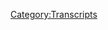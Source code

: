 {{DEFAULTSORT:
    #_TRANSCRIPT_0448:June 21-22, 2020
}}{{Transcript
    | title         = [[448: June 21-22, 2020]]
    | caption       = [https://knowledgefight.libsyn.com/448-june-21-22-2020 Listen to this episode on Libsyn]
    | episodeNumber = [[448: June 21-22, 2020|448]]
    | length        = 01:46:29
}}

{{MessageBox
    | header     = Warning: Bot Generated Content
    | text       = This transcript was automatically generated by transcription software and likely contains many mistakes and misattributions. Please check the audio for definitive quotes, attribution, and context.
    | image      = N3yvass4myg91.webp
    | imagewidth = 50px
    | id         = warning
}}

{{TranscriptBlock
    | name      = Unknown Speaker
    | timestamp = 00:00:00.000
    | text      = N-N-N-N-N-N-N-N-Knowledge Fight.
}}

{{TranscriptBlock
    | name      = Unknown Speaker
    | timestamp = 00:00:13.000
    | text      = Dan and Jordan, I am sweating.
}}

{{TranscriptBlock
    | name      = Unknown Speaker
    | timestamp = 00:00:18.000
    | text      = Knowledgefight.com.
}}

{{TranscriptBlock
    | name      = Unknown Speaker
    | timestamp = 00:00:20.000
    | text      = It's time to pray.
}}

{{TranscriptBlock
    | name      = Unknown Speaker
    | timestamp = 00:00:21.000
    | text      = I have great respect for Knowledgefight.
}}

{{TranscriptBlock
    | name      = Unknown Speaker
    | timestamp = 00:00:24.000
    | text      = Knowledgefight.
}}

{{TranscriptBlock
    | name      = Unknown Speaker
    | timestamp = 00:00:25.000
    | text      = I'm sick of them posing as if they're the good guys saying,
}}

{{TranscriptBlock
    | name      = Unknown Speaker
    | timestamp = 00:00:27.000
    | text      = we are the bad guys. Knowledgefight.
}}

{{TranscriptBlock
    | name      = Unknown Speaker
    | timestamp = 00:00:30.000
    | text      = Dan and Jordan, Knowledgefight.
}}

{{TranscriptBlock
    | name      = Unknown Speaker
    | timestamp = 00:00:32.000
    | text      = Riddler, Riddler, Riddler.
}}

{{TranscriptBlock
    | name      = Unknown Speaker
    | timestamp = 00:00:34.000
    | text      = I need, I need money.
}}

{{TranscriptBlock
    | name      = Unknown Speaker
    | timestamp = 00:00:36.000
    | text      = Riddler, Riddler, Riddler.
}}

{{TranscriptBlock
    | name      = Unknown Speaker
    | timestamp = 00:00:39.000
    | text      = Andy and Kansas, Andy and, Andy.
}}

{{TranscriptBlock
    | name      = Unknown Speaker
    | timestamp = 00:00:42.000
    | text      = Stop it.
}}

{{TranscriptBlock
    | name      = Unknown Speaker
    | timestamp = 00:00:43.000
    | text      = Andy and Kansas, Andy and Kansas.
}}

{{TranscriptBlock
    | name      = Unknown Speaker
    | timestamp = 00:00:46.000
    | text      = It's time to pray.
}}

{{TranscriptBlock
    | name      = Unknown Speaker
    | timestamp = 00:00:47.000
    | text      = Andy and Kansas, you're on the air.
}}

{{TranscriptBlock
    | name      = Unknown Speaker
    | timestamp = 00:00:48.000
    | text      = Thanks for holding us.
}}

{{TranscriptBlock
    | name      = Unknown Speaker
    | timestamp = 00:00:49.000
    | text      = Hello, Alex.
}}

{{TranscriptBlock
    | name      = Unknown Speaker
    | timestamp = 00:00:50.000
    | text      = I'm a first-time caller.
}}

{{TranscriptBlock
    | name      = Unknown Speaker
    | timestamp = 00:00:51.000
    | text      = I'm a huge fan.
}}

{{TranscriptBlock
    | name      = Unknown Speaker
    | timestamp = 00:00:52.000
    | text      = I love your work.
}}

{{TranscriptBlock
    | name      = Unknown Speaker
    | timestamp = 00:00:53.000
    | text      = Knowledgefight.
}}

{{TranscriptBlock
    | name      = Unknown Speaker
    | timestamp = 00:00:54.000
    | text      = N-N-N-N-N-N-Knowledge Fight.
}}

{{TranscriptBlock
    | name      = Unknown Speaker
    | timestamp = 00:00:56.000
    | text      = Knowledgefight.com.
}}

{{TranscriptBlock
    | name      = Unknown Speaker
    | timestamp = 00:00:57.000
    | text      = I love you.
}}

{{TranscriptBlock
    | name      = Unknown Speaker
    | timestamp = 00:00:58.000
    | text      = Hey, everybody.
}}

{{TranscriptBlock
    | name      = Unknown Speaker
    | timestamp = 00:00:59.000
    | text      = Welcome back to Knowledgefight.
}}

{{TranscriptBlock
    | name      = Unknown Speaker
    | timestamp = 00:01:00.000
    | text      = I'm Dan.
}}

{{TranscriptBlock
    | name      = Unknown Speaker
    | timestamp = 00:01:01.000
    | text      = I'm Jordan.
}}

{{TranscriptBlock
    | name      = Unknown Speaker
    | timestamp = 00:01:02.000
    | text      = We're a couple dudes.
}}

{{TranscriptBlock
    | name      = Unknown Speaker
    | timestamp = 00:01:03.000
    | text      = I like to sit around, drink novelty beverages, and talk a little bit about Alex Jones.
}}

{{TranscriptBlock
    | name      = Unknown Speaker
    | timestamp = 00:01:05.000
    | text      = Oh, indeed we are, Dan.
}}

{{TranscriptBlock
    | name      = Unknown Speaker
    | timestamp = 00:01:06.000
    | text      = Jordan.
}}

{{TranscriptBlock
    | name      = Unknown Speaker
    | timestamp = 00:01:07.000
    | text      = Dan.
}}

{{TranscriptBlock
    | name      = Unknown Speaker
    | timestamp = 00:01:08.000
    | text      = Jordan.
}}

{{TranscriptBlock
    | name      = Unknown Speaker
    | timestamp = 00:01:09.000
    | text      = Quick question for you.
}}

{{TranscriptBlock
    | name      = Unknown Speaker
    | timestamp = 00:01:10.000
    | text      = What's your bright spot today?
}}

{{TranscriptBlock
    | name      = Unknown Speaker
    | timestamp = 00:01:11.000
    | text      = My bright spot today is that I got myself a little housewarming gift.
}}

{{TranscriptBlock
    | name      = Unknown Speaker
    | timestamp = 00:01:15.000
    | text      = Oh, did you?
}}

{{TranscriptBlock
    | name      = Unknown Speaker
    | timestamp = 00:01:16.000
    | text      = I ordered some hot sauces, and they came.
}}

{{TranscriptBlock
    | name      = Unknown Speaker
    | timestamp = 00:01:19.000
    | text      = They're very, very, very hot.
}}

{{TranscriptBlock
    | name      = Unknown Speaker
    | timestamp = 00:01:20.000
    | text      = They're hot.
}}

{{TranscriptBlock
    | name      = Unknown Speaker
    | timestamp = 00:01:21.000
    | text      = Yes.
}}

{{TranscriptBlock
    | name      = Unknown Speaker
    | timestamp = 00:01:22.000
    | text      = They're very hot.
}}

{{TranscriptBlock
    | name      = Unknown Speaker
    | timestamp = 00:01:23.000
    | text      = I wanted to actually make you eat some of them, just because I think it'd be really
}}

{{TranscriptBlock
    | name      = Unknown Speaker
    | timestamp = 00:01:25.000
    | text      = funny.
}}

{{TranscriptBlock
    | name      = Unknown Speaker
    | timestamp = 00:01:26.000
    | text      = So that means they're painful.
}}

{{TranscriptBlock
    | name      = Unknown Speaker
    | timestamp = 00:01:27.000
    | text      = Yeah.
}}

{{TranscriptBlock
    | name      = Unknown Speaker
    | timestamp = 00:01:28.000
    | text      = I thought it would be really funny, because you're not much of a sauce or heat person.
}}

{{TranscriptBlock
    | name      = Unknown Speaker
    | timestamp = 00:01:31.000
    | text      = Uh-uh.
}}

{{TranscriptBlock
    | name      = Unknown Speaker
    | timestamp = 00:01:32.000
    | text      = No.
}}

{{TranscriptBlock
    | name      = Unknown Speaker
    | timestamp = 00:01:33.000
    | text      = I thought it would be really fun for the show, for everybody, to get to watch you,
}}

{{TranscriptBlock
    | name      = Unknown Speaker
    | timestamp = 00:01:36.000
    | text      = or listen to you try to deal with some of these sauces.
}}

{{TranscriptBlock
    | name      = Unknown Speaker
    | timestamp = 00:01:39.000
    | text      = How spicy is it?
}}

{{TranscriptBlock
    | name      = Unknown Speaker
    | timestamp = 00:01:41.000
    | text      = Spicier than a Wendy's spicy chicken nugget?
}}

{{TranscriptBlock
    | name      = Unknown Speaker
    | timestamp = 00:01:43.000
    | text      = Yes.
}}

{{TranscriptBlock
    | name      = Unknown Speaker
    | timestamp = 00:01:44.000
    | text      = Very, very much.
}}

{{TranscriptBlock
    | name      = Unknown Speaker
    | timestamp = 00:01:45.000
    | text      = Than too spicy for me, my friend.
}}

{{TranscriptBlock
    | name      = Unknown Speaker
    | timestamp = 00:01:47.000
    | text      = They're very hot.
}}

{{TranscriptBlock
    | name      = Unknown Speaker
    | timestamp = 00:01:49.000
    | text      = I got two sauces from Torchbearer, which is a hot sauce maker that I really like.
}}

{{TranscriptBlock
    | name      = Unknown Speaker
    | timestamp = 00:01:54.000
    | text      = They had the Zombie Apocalypse, which I enjoyed, so I got the Son of Zombie, which is a milder,
}}

{{TranscriptBlock
    | name      = Unknown Speaker
    | timestamp = 00:01:59.000
    | text      = better...
}}

{{TranscriptBlock
    | name      = Unknown Speaker
    | timestamp = 00:02:00.000
    | text      = Some of the reviews were saying it had a better flavor.
}}

{{TranscriptBlock
    | name      = Unknown Speaker
    | timestamp = 00:02:03.000
    | text      = Okay.
}}

{{TranscriptBlock
    | name      = Unknown Speaker
    | timestamp = 00:02:04.000
    | text      = I'm 50-50 on it.
}}

{{TranscriptBlock
    | name      = Unknown Speaker
    | timestamp = 00:02:05.000
    | text      = Like Son of the Mask didn't have a...
}}

{{TranscriptBlock
    | name      = Unknown Speaker
    | timestamp = 00:02:07.000
    | text      = Yeah.
}}

{{TranscriptBlock
    | name      = Unknown Speaker
    | timestamp = 00:02:08.000
    | text      = It was milder.
}}

{{TranscriptBlock
    | name      = Unknown Speaker
    | timestamp = 00:02:09.000
    | text      = Okay.
}}

{{TranscriptBlock
    | name      = Unknown Speaker
    | timestamp = 00:02:10.000
    | text      = Jamie Kennedy.
}}

{{TranscriptBlock
    | name      = Unknown Speaker
    | timestamp = 00:02:11.000
    | text      = I also got their Carolina Reaper one, which is very...
}}

{{TranscriptBlock
    | name      = Unknown Speaker
    | timestamp = 00:02:16.000
    | text      = It's very hot.
}}

{{TranscriptBlock
    | name      = Unknown Speaker
    | timestamp = 00:02:17.000
    | text      = It has a lot of ignition.
}}

{{TranscriptBlock
    | name      = Unknown Speaker
    | timestamp = 00:02:19.000
    | text      = It hits you very fast.
}}

{{TranscriptBlock
    | name      = Unknown Speaker
    | timestamp = 00:02:21.000
    | text      = The ramp is steep.
}}

{{TranscriptBlock
    | name      = Unknown Speaker
    | timestamp = 00:02:23.000
    | text      = The thing that makes me want to try hot sauce is the many varied ways that you describe
}}

{{TranscriptBlock
    | name      = Unknown Speaker
    | timestamp = 00:02:27.000
    | text      = how the tastes hit you, which is very fascinating to me.
}}

{{TranscriptBlock
    | name      = Unknown Speaker
    | timestamp = 00:02:30.000
    | text      = However, at the same time, what I'm realizing is that that's a lot like people telling me
}}

{{TranscriptBlock
    | name      = Unknown Speaker
    | timestamp = 00:02:35.000
    | text      = all about the different ways they can punch me.
}}

{{TranscriptBlock
    | name      = Unknown Speaker
    | timestamp = 00:02:37.000
    | text      = Like, oh, that's very interesting that you can punch my nose as well as my throat, but...
}}

{{TranscriptBlock
    | name      = Unknown Speaker
    | timestamp = 00:02:42.000
    | text      = You have to get used to or enjoy the heat in order to get the subtleties of it, and
}}

{{TranscriptBlock
    | name      = Unknown Speaker
    | timestamp = 00:02:46.000
    | text      = some people don't enjoy that, so they won't ever enjoy the things that some other people do.
}}

{{TranscriptBlock
    | name      = Unknown Speaker
    | timestamp = 00:02:52.000
    | text      = I also got one from Adobo Loco, which is like a Hawaiian company, I believe.
}}

{{TranscriptBlock
    | name      = Unknown Speaker
    | timestamp = 00:02:59.000
    | text      = Their sauce was called Maui no Ka'oi, which is something that I remember people yelling
}}

{{TranscriptBlock
    | name      = Unknown Speaker
    | timestamp = 00:03:03.000
    | text      = at me back when I used to live in Hawaii, which means Maui is the best.
}}

{{TranscriptBlock
    | name      = Unknown Speaker
    | timestamp = 00:03:06.000
    | text      = Go to hell, white man.
}}

{{TranscriptBlock
    | name      = Unknown Speaker
    | timestamp = 00:03:07.000
    | text      = Oh, okay, sorry.
}}

{{TranscriptBlock
    | name      = Unknown Speaker
    | timestamp = 00:03:08.000
    | text      = There's a lot of pride about the island of Maui, and living on Oahu, there was a lot
}}

{{TranscriptBlock
    | name      = Unknown Speaker
    | timestamp = 00:03:13.000
    | text      = of people who were like, that's where you gotta go.
}}

{{TranscriptBlock
    | name      = Unknown Speaker
    | timestamp = 00:03:15.000
    | text      = That's where you gotta go.
}}

{{TranscriptBlock
    | name      = Unknown Speaker
    | timestamp = 00:03:16.000
    | text      = That's the most beautiful island.
}}

{{TranscriptBlock
    | name      = Unknown Speaker
    | timestamp = 00:03:18.000
    | text      = Then we went to Maui, and it was gorgeous.
}}

{{TranscriptBlock
    | name      = Unknown Speaker
    | timestamp = 00:03:20.000
    | text      = It was fantastic.
}}

{{TranscriptBlock
    | name      = Unknown Speaker
    | timestamp = 00:03:21.000
    | text      = I mean, all the islands have their own charms.
}}

{{TranscriptBlock
    | name      = Unknown Speaker
    | timestamp = 00:03:23.000
    | text      = And the people know Hawaii for positive things, generally speaking.
}}

{{TranscriptBlock
    | name      = Unknown Speaker
    | timestamp = 00:03:26.000
    | text      = Yeah, and so that Maui no Ka'oi is pretty good.
}}

{{TranscriptBlock
    | name      = Unknown Speaker
    | timestamp = 00:03:29.000
    | text      = Is it pretty good?
}}

{{TranscriptBlock
    | name      = Unknown Speaker
    | timestamp = 00:03:30.000
    | text      = Yeah, yeah.
}}

{{TranscriptBlock
    | name      = Unknown Speaker
    | timestamp = 00:03:31.000
    | text      = It's not nearly as hot as the others.
}}

{{TranscriptBlock
    | name      = Unknown Speaker
    | timestamp = 00:03:32.000
    | text      = More tangy?
}}

{{TranscriptBlock
    | name      = Unknown Speaker
    | timestamp = 00:03:33.000
    | text      = No.
}}

{{TranscriptBlock
    | name      = Unknown Speaker
    | timestamp = 00:03:34.000
    | text      = No?
}}

{{TranscriptBlock
    | name      = Unknown Speaker
    | timestamp = 00:03:35.000
    | text      = Okay.
}}

{{TranscriptBlock
    | name      = Unknown Speaker
    | timestamp = 00:03:36.000
    | text      = It just has a good sort of pepper flavor.
}}

{{TranscriptBlock
    | name      = Unknown Speaker
    | timestamp = 00:03:37.000
    | text      = All right.
}}

{{TranscriptBlock
    | name      = Unknown Speaker
    | timestamp = 00:03:38.000
    | text      = Much thinner, much thinner sauce.
}}

{{TranscriptBlock
    | name      = Unknown Speaker
    | timestamp = 00:03:40.000
    | text      = Probably would work good as like a marinade or something.
}}

{{TranscriptBlock
    | name      = Unknown Speaker
    | timestamp = 00:03:42.000
    | text      = Okay, okay.
}}

{{TranscriptBlock
    | name      = Unknown Speaker
    | timestamp = 00:03:43.000
    | text      = So anyway, that's my bright spot, is I got some really hot sauces.
}}

{{TranscriptBlock
    | name      = Unknown Speaker
    | timestamp = 00:03:47.000
    | text      = Oh, that's nice.
}}

{{TranscriptBlock
    | name      = Unknown Speaker
    | timestamp = 00:03:48.000
    | text      = For me, I had to drive all the way down to Orland Park.
}}

{{TranscriptBlock
    | name      = Unknown Speaker
    | timestamp = 00:03:53.000
    | text      = It was a disaster.
}}

{{TranscriptBlock
    | name      = Unknown Speaker
    | timestamp = 00:03:54.000
    | text      = I had to fix my partner's car, or I had to have somebody else fix her car.
}}

{{TranscriptBlock
    | name      = Unknown Speaker
    | timestamp = 00:03:59.000
    | text      = I cannot do that.
}}

{{TranscriptBlock
    | name      = Unknown Speaker
    | timestamp = 00:04:00.000
    | text      = No.
}}

{{TranscriptBlock
    | name      = Unknown Speaker
    | timestamp = 00:04:01.000
    | text      = And it took twice as long as they said.
}}

{{TranscriptBlock
    | name      = Unknown Speaker
    | timestamp = 00:04:04.000
    | text      = However, I turned this into a positive because they had perfect grass, lovely trees, sat,
}}

{{TranscriptBlock
    | name      = Unknown Speaker
    | timestamp = 00:04:11.000
    | text      = laid down, took a nap on the grass.
}}

{{TranscriptBlock
    | name      = Unknown Speaker
    | timestamp = 00:04:13.000
    | text      = That's how perfect it is in Orland Park.
}}

{{TranscriptBlock
    | name      = Unknown Speaker
    | timestamp = 00:04:15.000
    | text      = That's great.
}}

{{TranscriptBlock
    | name      = Unknown Speaker
    | timestamp = 00:04:16.000
    | text      = Yeah.
}}

{{TranscriptBlock
    | name      = Unknown Speaker
    | timestamp = 00:04:17.000
    | text      = It's amazing.
}}

{{TranscriptBlock
    | name      = Unknown Speaker
    | timestamp = 00:04:18.000
    | text      = I haven't been outside and laid out and just saw the sun and all that stuff for forever.
}}

{{TranscriptBlock
    | name      = Unknown Speaker
    | timestamp = 00:04:21.000
    | text      = It's been a uncharacteristically cool June in Chicago.
}}

{{TranscriptBlock
    | name      = Unknown Speaker
    | timestamp = 00:04:26.000
    | text      = Yeah.
}}

{{TranscriptBlock
    | name      = Unknown Speaker
    | timestamp = 00:04:27.000
    | text      = Yeah.
}}

{{TranscriptBlock
    | name      = Unknown Speaker
    | timestamp = 00:04:28.000
    | text      = It's not been hot yet, so yeah, some of these days have been nice for laying on a-
}}

{{TranscriptBlock
    | name      = Unknown Speaker
    | timestamp = 00:04:31.000
    | text      = Yeah, it was great.
}}

{{TranscriptBlock
    | name      = Unknown Speaker
    | timestamp = 00:04:32.000
    | text      = It was fantastic.
}}

{{TranscriptBlock
    | name      = Unknown Speaker
    | timestamp = 00:04:33.000
    | text      = Glad you got to enjoy that.
}}

{{TranscriptBlock
    | name      = Unknown Speaker
    | timestamp = 00:04:34.000
    | text      = You ever see the sun?
}}

{{TranscriptBlock
    | name      = Unknown Speaker
    | timestamp = 00:04:35.000
    | text      = Nope.
}}

{{TranscriptBlock
    | name      = Unknown Speaker
    | timestamp = 00:04:36.000
    | text      = Oh, well, it's all right.
}}

{{TranscriptBlock
    | name      = Unknown Speaker
    | timestamp = 00:04:37.000
    | text      = So there'll be no glimpses of the sun on today's episode, but I'm thrilled-ish to announce
}}

{{TranscriptBlock
    | name      = Unknown Speaker
    | timestamp = 00:04:44.000
    | text      = that Alex is back in studio.
}}

{{TranscriptBlock
    | name      = Unknown Speaker
    | timestamp = 00:04:46.000
    | text      = We're back.
}}

{{TranscriptBlock
    | name      = Unknown Speaker
    | timestamp = 00:04:47.000
    | text      = Alex has returned from his week of whatever.
}}

{{TranscriptBlock
    | name      = Unknown Speaker
    | timestamp = 00:04:49.000
    | text      = Okay.
}}

{{TranscriptBlock
    | name      = Unknown Speaker
    | timestamp = 00:04:50.000
    | text      = No explanation?
}}

{{TranscriptBlock
    | name      = Unknown Speaker
    | timestamp = 00:04:51.000
    | text      = No, we'll find out over the course of this episode.
}}

{{TranscriptBlock
    | name      = Unknown Speaker
    | timestamp = 00:04:52.000
    | text      = It's disappointing.
}}

{{TranscriptBlock
    | name      = Unknown Speaker
    | timestamp = 00:04:53.000
    | text      = He was just on vacation.
}}

{{TranscriptBlock
    | name      = Unknown Speaker
    | timestamp = 00:04:54.000
    | text      = Well, of course.
}}

{{TranscriptBlock
    | name      = Unknown Speaker
    | timestamp = 00:04:55.000
    | text      = But today we're going to be going over June 21st and 22nd, 2020.
}}

{{TranscriptBlock
    | name      = Unknown Speaker
    | timestamp = 00:04:59.000
    | text      = I officially declare this my autonomous zone.
}}

{{TranscriptBlock
    | name      = Unknown Speaker
    | timestamp = 00:05:02.000
    | text      = Oh, no.
}}

{{TranscriptBlock
    | name      = Unknown Speaker
    | timestamp = 00:05:03.000
    | text      = That is right.
}}

{{TranscriptBlock
    | name      = Unknown Speaker
    | timestamp = 00:05:05.000
    | text      = No cops allowed in this podcast.
}}

{{TranscriptBlock
    | name      = Unknown Speaker
    | timestamp = 00:05:07.000
    | text      = Okay.
}}

{{TranscriptBlock
    | name      = Unknown Speaker
    | timestamp = 00:05:08.000
    | text      = All right.
}}

{{TranscriptBlock
    | name      = Unknown Speaker
    | timestamp = 00:05:09.000
    | text      = Free food.
}}

{{TranscriptBlock
    | name      = Unknown Speaker
    | timestamp = 00:05:10.000
    | text      = Okay.
}}

{{TranscriptBlock
    | name      = Unknown Speaker
    | timestamp = 00:05:11.000
    | text      = So we're going to get down to business on that, but before we do, Jordan, we're going
}}

{{TranscriptBlock
    | name      = Unknown Speaker
    | timestamp = 00:05:13.000
    | text      = to take a moment to say thank you to some folks who have signed up and are supporting
}}

{{TranscriptBlock
    | name      = Unknown Speaker
    | timestamp = 00:05:19.000
    | text      = the show.
}}

{{TranscriptBlock
    | name      = Unknown Speaker
    | timestamp = 00:05:20.000
    | text      = So first, Madison P, thank you so much.
}}

{{TranscriptBlock
    | name      = Unknown Speaker
    | timestamp = 00:05:21.000
    | text      = You are now a policy wonk.
}}

{{TranscriptBlock
    | name      = Unknown Speaker
    | timestamp = 00:05:22.000
    | text      = I'm a policy wonk.
}}

{{TranscriptBlock
    | name      = Unknown Speaker
    | timestamp = 00:05:23.000
    | text      = Thank you, Madison.
}}

{{TranscriptBlock
    | name      = Unknown Speaker
    | timestamp = 00:05:24.000
    | text      = Thank you.
}}

{{TranscriptBlock
    | name      = Unknown Speaker
    | timestamp = 00:05:25.000
    | text      = Next, Travis P. Thank you so much.
}}

{{TranscriptBlock
    | name      = Unknown Speaker
    | timestamp = 00:05:26.000
    | text      = You are now a policy wonk.
}}

{{TranscriptBlock
    | name      = Unknown Speaker
    | timestamp = 00:05:27.000
    | text      = I'm a policy wonk.
}}

{{TranscriptBlock
    | name      = Unknown Speaker
    | timestamp = 00:05:28.000
    | text      = Thanks, Travis.
}}

{{TranscriptBlock
    | name      = Unknown Speaker
    | timestamp = 00:05:29.000
    | text      = Thank you.
}}

{{TranscriptBlock
    | name      = Unknown Speaker
    | timestamp = 00:05:30.000
    | text      = Next, Mario M. Thank you so much.
}}

{{TranscriptBlock
    | name      = Unknown Speaker
    | timestamp = 00:05:31.000
    | text      = You are now a policy wonk.
}}

{{TranscriptBlock
    | name      = Unknown Speaker
    | timestamp = 00:05:32.000
    | text      = I'm a policy wonk.
}}

{{TranscriptBlock
    | name      = Unknown Speaker
    | timestamp = 00:05:33.000
    | text      = Thank you, Mario.
}}

{{TranscriptBlock
    | name      = Unknown Speaker
    | timestamp = 00:05:34.000
    | text      = Thank you.
}}

{{TranscriptBlock
    | name      = Unknown Speaker
    | timestamp = 00:05:35.000
    | text      = Next, all one word.
}}

{{TranscriptBlock
    | name      = Unknown Speaker
    | timestamp = 00:05:36.000
    | text      = Milton G2, thank you so much.
}}

{{TranscriptBlock
    | name      = Unknown Speaker
    | timestamp = 00:05:37.000
    | text      = You are now a policy wonk.
}}

{{TranscriptBlock
    | name      = Unknown Speaker
    | timestamp = 00:05:38.000
    | text      = I'm a policy wonk.
}}

{{TranscriptBlock
    | name      = Unknown Speaker
    | timestamp = 00:05:39.000
    | text      = Thanks, Milton G2.
}}

{{TranscriptBlock
    | name      = Unknown Speaker
    | timestamp = 00:05:40.000
    | text      = Thank you.
}}

{{TranscriptBlock
    | name      = Unknown Speaker
    | timestamp = 00:05:41.000
    | text      = So s-a-r-e-n-a, thank you so much.
}}

{{TranscriptBlock
    | name      = Unknown Speaker
    | timestamp = 00:05:43.740
    | text      = You are now a Policy Wonk.
}}

{{TranscriptBlock
    | name      = Unknown Speaker
    | timestamp = 00:05:44.779
    | text      = I'm a Policy Wonk.
}}

{{TranscriptBlock
    | name      = Unknown Speaker
    | timestamp = 00:05:45.860
    | text      = Thank you, Serena.
}}

{{TranscriptBlock
    | name      = Unknown Speaker
    | timestamp = 00:05:46.699
    | text      = Thank you.
}}

{{TranscriptBlock
    | name      = Unknown Speaker
    | timestamp = 00:05:47.540
    | text      = Next, Matthew K.
}}

{{TranscriptBlock
    | name      = Unknown Speaker
    | timestamp = 00:05:48.379
    | text      = Thank you so much.
}}

{{TranscriptBlock
    | name      = Unknown Speaker
    | timestamp = 00:05:49.220
    | text      = You are now a Policy Wonk.
}}

{{TranscriptBlock
    | name      = Unknown Speaker
    | timestamp = 00:05:50.040
    | text      = I'm a Policy Wonk.
}}

{{TranscriptBlock
    | name      = Unknown Speaker
    | timestamp = 00:05:50.879
    | text      = Thank you, Matthew.
}}

{{TranscriptBlock
    | name      = Unknown Speaker
    | timestamp = 00:05:51.720
    | text      = Thank you, Matthew.
}}

{{TranscriptBlock
    | name      = Unknown Speaker
    | timestamp = 00:05:52.560
    | text      = Next, M. Schulman.
}}

{{TranscriptBlock
    | name      = Unknown Speaker
    | timestamp = 00:05:53.379
    | text      = Thank you so much.
}}

{{TranscriptBlock
    | name      = Unknown Speaker
    | timestamp = 00:05:54.220
    | text      = You are now a Policy Wonk.
}}

{{TranscriptBlock
    | name      = Unknown Speaker
    | timestamp = 00:05:55.060
    | text      = I'm a Policy Wonk.
}}

{{TranscriptBlock
    | name      = Unknown Speaker
    | timestamp = 00:05:56.180
    | text      = Thanks, M. Schulman.
}}

{{TranscriptBlock
    | name      = Unknown Speaker
    | timestamp = 00:05:57.360
    | text      = Thank you.
}}

{{TranscriptBlock
    | name      = Unknown Speaker
    | timestamp = 00:05:58.199
    | text      = Vincent B.
}}

{{TranscriptBlock
    | name      = Unknown Speaker
    | timestamp = 00:05:59.500
    | text      = Thank you so much.
}}

{{TranscriptBlock
    | name      = Unknown Speaker
    | timestamp = 00:06:00.319
    | text      = You are now a Policy Wonk.
}}

{{TranscriptBlock
    | name      = Unknown Speaker
    | timestamp = 00:06:01.160
    | text      = I'm a Policy Wonk.
}}

{{TranscriptBlock
    | name      = Unknown Speaker
    | timestamp = 00:06:01.980
    | text      = Thanks, Vincent.
}}

{{TranscriptBlock
    | name      = Unknown Speaker
    | timestamp = 00:06:02.800
    | text      = Vinnie.
}}

{{TranscriptBlock
    | name      = Unknown Speaker
    | timestamp = 00:06:03.639
    | text      = And then all one word, Ravenwild.
}}

{{TranscriptBlock
    | name      = Unknown Speaker
    | timestamp = 00:06:06.180
    | text      = Thank you so much.
}}

{{TranscriptBlock
    | name      = Unknown Speaker
    | timestamp = 00:06:07.040
    | text      = You are now a Policy Wonk.
}}

{{TranscriptBlock
    | name      = Unknown Speaker
    | timestamp = 00:06:07.879
    | text      = I'm a policy wonk.
}}

{{TranscriptBlock
    | name      = Unknown Speaker
    | timestamp = 00:06:08.879
    | text      = Thanks, Ravenwild.
}}

{{TranscriptBlock
    | name      = Unknown Speaker
    | timestamp = 00:06:09.879
    | text      = And then finally, I'd like to say thank you to a couple of people who donated on elevated
}}

{{TranscriptBlock
    | name      = Unknown Speaker
    | timestamp = 00:06:12.639
    | text      = level.
}}

{{TranscriptBlock
    | name      = Unknown Speaker
    | timestamp = 00:06:13.639
    | text      = We appreciate that very much.
}}

{{TranscriptBlock
    | name      = Unknown Speaker
    | timestamp = 00:06:14.639
    | text      = So Michael N, thank you so much.
}}

{{TranscriptBlock
    | name      = Unknown Speaker
    | timestamp = 00:06:15.920
    | text      = You are now a technocrat.
}}

{{TranscriptBlock
    | name      = Unknown Speaker
    | timestamp = 00:06:17.500
    | text      = And good work, boys.
}}

{{TranscriptBlock
    | name      = Unknown Speaker
    | timestamp = 00:06:18.759
    | text      = Let me have a wine bottle.
}}

{{TranscriptBlock
    | name      = Unknown Speaker
    | timestamp = 00:06:20.000
    | text      = Thank you so much.
}}

{{TranscriptBlock
    | name      = Unknown Speaker
    | timestamp = 00:06:21.000
    | text      = You are now a technocrat.
}}

{{TranscriptBlock
    | name      = Unknown Speaker
    | timestamp = 00:06:22.000
    | text      = I'm a policy wonk.
}}

{{TranscriptBlock
    | name      = Unknown Speaker
    | timestamp = 00:06:23.000
    | text      = Crikey, mate.
}}

{{TranscriptBlock
    | name      = Unknown Speaker
    | timestamp = 00:06:24.000
    | text      = That's fantastic.
}}

{{TranscriptBlock
    | name      = Unknown Speaker
    | timestamp = 00:06:25.000
    | text      = Have yourself a brew.
}}

{{TranscriptBlock
    | name      = Unknown Speaker
    | timestamp = 00:06:26.000
    | text      = How's your 401k doing, bro?
}}

{{TranscriptBlock
    | name      = Unknown Speaker
    | timestamp = 00:06:27.680
    | text      = We got to go full tilt boogie on this, Watson, all right?
}}

{{TranscriptBlock
    | name      = Unknown Speaker
    | timestamp = 00:06:30.120
    | text      = Let's just get down to business.
}}

{{TranscriptBlock
    | name      = Unknown Speaker
    | timestamp = 00:06:31.560
    | text      = We ain't making that money off that heroin.
}}

{{TranscriptBlock
    | name      = Unknown Speaker
    | timestamp = 00:06:33.639
    | text      = Why are you pimps so good?
}}

{{TranscriptBlock
    | name      = Unknown Speaker
    | timestamp = 00:06:35.579
    | text      = My neck is freakishly large.
}}

{{TranscriptBlock
    | name      = Unknown Speaker
    | timestamp = 00:06:37.240
    | text      = I declare info war on you.
}}

{{TranscriptBlock
    | name      = Unknown Speaker
    | timestamp = 00:06:40.040
    | text      = Thank you so much, Michael N. And thank you so much.
}}

{{TranscriptBlock
    | name      = Unknown Speaker
    | timestamp = 00:06:41.959
    | text      = Good work, boys.
}}

{{TranscriptBlock
    | name      = Unknown Speaker
    | timestamp = 00:06:42.959
    | text      = Let me have a wine bottle.
}}

{{TranscriptBlock
    | name      = Unknown Speaker
    | timestamp = 00:06:43.959
    | text      = Yes.
}}

{{TranscriptBlock
    | name      = Unknown Speaker
    | timestamp = 00:06:44.959
    | text      = Thank you very much to the both of you.
}}

{{TranscriptBlock
    | name      = Unknown Speaker
    | timestamp = 00:06:45.959
    | text      = Nice reference to our early episodes where we offered to autograph wine bottles and send
}}

{{TranscriptBlock
    | name      = Unknown Speaker
    | timestamp = 00:06:49.839
    | text      = them to people.
}}

{{TranscriptBlock
    | name      = Unknown Speaker
    | timestamp = 00:06:50.839
    | text      = I was wondering if that's what they were referencing.
}}

{{TranscriptBlock
    | name      = Unknown Speaker
    | timestamp = 00:06:52.839
    | text      = Yeah.
}}

{{TranscriptBlock
    | name      = Unknown Speaker
    | timestamp = 00:06:53.839
    | text      = Yeah.
}}

{{TranscriptBlock
    | name      = Unknown Speaker
    | timestamp = 00:06:54.839
    | text      = That was something that I thought was a really great idea.
}}

{{TranscriptBlock
    | name      = Unknown Speaker
    | timestamp = 00:06:56.399
    | text      = It was brilliant.
}}

{{TranscriptBlock
    | name      = Unknown Speaker
    | timestamp = 00:06:57.399
    | text      = It is way too expensive to ship wine bottles.
}}

{{TranscriptBlock
    | name      = Unknown Speaker
    | timestamp = 00:07:00.040
    | text      = And it's kind of weird.
}}

{{TranscriptBlock
    | name      = Unknown Speaker
    | timestamp = 00:07:01.600
    | text      = Masturbatory?
}}

{{TranscriptBlock
    | name      = Unknown Speaker
    | timestamp = 00:07:02.600
    | text      = A little bit.
}}

{{TranscriptBlock
    | name      = Unknown Speaker
    | timestamp = 00:07:03.600
    | text      = Yeah.
}}

{{TranscriptBlock
    | name      = Unknown Speaker
    | timestamp = 00:07:04.600
    | text      = I had a little interest and I realized that the logistics of it were just a nightmare
}}

{{TranscriptBlock
    | name      = Unknown Speaker
    | timestamp = 00:07:09.160
    | text      = and we couldn't pull it off.
}}

{{TranscriptBlock
    | name      = Unknown Speaker
    | timestamp = 00:07:10.160
    | text      = So I apologize.
}}

{{TranscriptBlock
    | name      = Unknown Speaker
    | timestamp = 00:07:11.160
    | text      = No one's getting any wine bottles.
}}

{{TranscriptBlock
    | name      = Unknown Speaker
    | timestamp = 00:07:12.160
    | text      = We're going to spend $40 to give you an empty wine bottle.
}}

{{TranscriptBlock
    | name      = Unknown Speaker
    | timestamp = 00:07:15.199
    | text      = Right.
}}

{{TranscriptBlock
    | name      = Unknown Speaker
    | timestamp = 00:07:16.199
    | text      = I do still have the three first wine bottles though.
}}

{{TranscriptBlock
    | name      = Unknown Speaker
    | timestamp = 00:07:18.680
    | text      = Do you?
}}

{{TranscriptBlock
    | name      = Unknown Speaker
    | timestamp = 00:07:19.680
    | text      = From our first three episodes.
}}

{{TranscriptBlock
    | name      = Unknown Speaker
    | timestamp = 00:07:20.680
    | text      = I was wondering.
}}

{{TranscriptBlock
    | name      = Unknown Speaker
    | timestamp = 00:07:21.680
    | text      = I wondered if they made the move.
}}

{{TranscriptBlock
    | name      = Unknown Speaker
    | timestamp = 00:07:22.759
    | text      = I have wine bottles that I feel like a douchebag because I have empty alcohol bottles.
}}

{{TranscriptBlock
    | name      = Unknown Speaker
    | timestamp = 00:07:29.000
    | text      = Yeah.
}}

{{TranscriptBlock
    | name      = Unknown Speaker
    | timestamp = 00:07:30.000
    | text      = Yeah.
}}

{{TranscriptBlock
    | name      = Unknown Speaker
    | timestamp = 00:07:31.000
    | text      = But those are the three from our first episodes.
}}

{{TranscriptBlock
    | name      = Unknown Speaker
    | timestamp = 00:07:32.000
    | text      = Right.
}}

{{TranscriptBlock
    | name      = Unknown Speaker
    | timestamp = 00:07:33.000
    | text      = And then maybe those can be given to someone way down the line.
}}

{{TranscriptBlock
    | name      = Unknown Speaker
    | timestamp = 00:07:36.879
    | text      = Someday.
}}

{{TranscriptBlock
    | name      = Unknown Speaker
    | timestamp = 00:07:37.879
    | text      = Someday.
}}

{{TranscriptBlock
    | name      = Unknown Speaker
    | timestamp = 00:07:38.879
    | text      = Silent auction kind of stuff right there.
}}

{{TranscriptBlock
    | name      = Unknown Speaker
    | timestamp = 00:07:39.879
    | text      = For charity.
}}

{{TranscriptBlock
    | name      = Unknown Speaker
    | timestamp = 00:07:40.879
    | text      = Yeah.
}}

{{TranscriptBlock
    | name      = Unknown Speaker
    | timestamp = 00:07:41.879
    | text      = But for now, those are just staying on the mantle.
}}

{{TranscriptBlock
    | name      = Unknown Speaker
    | timestamp = 00:07:44.720
    | text      = So Jordan, like I said, today we got this return of Alex and it's disappointing.
}}

{{TranscriptBlock
    | name      = Unknown Speaker
    | timestamp = 00:07:51.680
    | text      = I mean, he's horrible.
}}

{{TranscriptBlock
    | name      = Unknown Speaker
    | timestamp = 00:07:53.240
    | text      = He's a real dick.
}}

{{TranscriptBlock
    | name      = Unknown Speaker
    | timestamp = 00:07:54.240
    | text      = Yeah.
}}

{{TranscriptBlock
    | name      = Unknown Speaker
    | timestamp = 00:07:55.240
    | text      = And he starts off kind of saying something that got me thinking.
}}

{{TranscriptBlock
    | name      = Unknown Speaker
    | timestamp = 00:07:59.759
    | text      = It's wild to me because when I listen to Owen Troyer, when he comes in and he does the show,
}}

{{TranscriptBlock
    | name      = Unknown Speaker
    | timestamp = 00:08:04.759
    | text      = I don't think at all.
}}

{{TranscriptBlock
    | name      = Unknown Speaker
    | timestamp = 00:08:06.160
    | text      = I'm not interested.
}}

{{TranscriptBlock
    | name      = Unknown Speaker
    | timestamp = 00:08:07.160
    | text      = He's boring as shit.
}}

{{TranscriptBlock
    | name      = Unknown Speaker
    | timestamp = 00:08:08.920
    | text      = One minute into Alex being back, he says something and I'm like, well, that's interesting.
}}

{{TranscriptBlock
    | name      = Unknown Speaker
    | timestamp = 00:08:13.519
    | text      = Okay.
}}

{{TranscriptBlock
    | name      = Unknown Speaker
    | timestamp = 00:08:14.519
    | text      = At least your brain works in a way that's compelling.
}}

{{TranscriptBlock
    | name      = Unknown Speaker
    | timestamp = 00:08:16.600
    | text      = All right.
}}

{{TranscriptBlock
    | name      = Unknown Speaker
    | timestamp = 00:08:17.600
    | text      = And we've proven that we have our pulse on exactly what's going on on the planet from
}}

{{TranscriptBlock
    | name      = Unknown Speaker
    | timestamp = 00:08:23.439
    | text      = a globalist perspective.
}}

{{TranscriptBlock
    | name      = Unknown Speaker
    | timestamp = 00:08:27.079
    | text      = I'm standing on a mountaintop next to Lucifer.
}}

{{TranscriptBlock
    | name      = Unknown Speaker
    | timestamp = 00:08:29.959
    | text      = Okay.
}}

{{TranscriptBlock
    | name      = Unknown Speaker
    | timestamp = 00:08:31.199
    | text      = I'm not bowed to Lucifer.
}}

{{TranscriptBlock
    | name      = Unknown Speaker
    | timestamp = 00:08:32.519
    | text      = I'm not serving Lucifer, but I'm seeing the same Vista and the same horizon as Lucifer.
}}

{{TranscriptBlock
    | name      = Unknown Speaker
    | timestamp = 00:08:40.200
    | text      = I am seeing it from the Luciferian perspective.
}}

{{TranscriptBlock
    | name      = Unknown Speaker
    | timestamp = 00:08:43.039
    | text      = Woof.
}}

{{TranscriptBlock
    | name      = Unknown Speaker
    | timestamp = 00:08:44.039
    | text      = Oh boy.
}}

{{TranscriptBlock
    | name      = Unknown Speaker
    | timestamp = 00:08:45.039
    | text      = They don't want their own compartmentalized minions having the big high level field Marshall
}}

{{TranscriptBlock
    | name      = Unknown Speaker
    | timestamp = 00:08:54.799
    | text      = view.
}}

{{TranscriptBlock
    | name      = Unknown Speaker
    | timestamp = 00:08:55.799
    | text      = And those aren't words.
}}

{{TranscriptBlock
    | name      = Unknown Speaker
    | timestamp = 00:08:56.879
    | text      = Everyone knows it.
}}

{{TranscriptBlock
    | name      = Unknown Speaker
    | timestamp = 00:08:58.840
    | text      = This is the field Marshall view.
}}

{{TranscriptBlock
    | name      = Unknown Speaker
    | timestamp = 00:09:01.440
    | text      = Welcome back, Alex.
}}

{{TranscriptBlock
    | name      = Unknown Speaker
    | timestamp = 00:09:02.440
    | text      = Yeah.
}}

{{TranscriptBlock
    | name      = Unknown Speaker
    | timestamp = 00:09:03.440
    | text      = Thanks for that.
}}

{{TranscriptBlock
    | name      = Unknown Speaker
    | timestamp = 00:09:04.440
    | text      = Yeah.
}}

{{TranscriptBlock
    | name      = Unknown Speaker
    | timestamp = 00:09:05.440
    | text      = Thanks for that reintroduction into how stupid you are.
}}

{{TranscriptBlock
    | name      = Unknown Speaker
    | timestamp = 00:09:06.440
    | text      = Instead of spending this time like explaining where he's been or what's going on, Alex starts
}}

{{TranscriptBlock
    | name      = Unknown Speaker
    | timestamp = 00:09:10.940
    | text      = his show on Sunday by bragging about how insightful he is and how he likes to take in the view
}}

{{TranscriptBlock
    | name      = Unknown Speaker
    | timestamp = 00:09:15.840
    | text      = alongside Lucifer.
}}

{{TranscriptBlock
    | name      = Unknown Speaker
    | timestamp = 00:09:17.360
    | text      = Of course.
}}

{{TranscriptBlock
    | name      = Unknown Speaker
    | timestamp = 00:09:18.360
    | text      = Absolutely.
}}

{{TranscriptBlock
    | name      = Unknown Speaker
    | timestamp = 00:09:19.360
    | text      = Alex starts by screwing up the expression finger on the pulse and in the process actually
}}

{{TranscriptBlock
    | name      = Unknown Speaker
    | timestamp = 00:09:22.559
    | text      = kind of describes Info Wars really well.
}}

{{TranscriptBlock
    | name      = Unknown Speaker
    | timestamp = 00:09:25.299
    | text      = If you try to take someone's pulse with a part of your body where someone could take
}}

{{TranscriptBlock
    | name      = Unknown Speaker
    | timestamp = 00:09:28.480
    | text      = your pulse, then you're going to get an inaccurate reading.
}}

{{TranscriptBlock
    | name      = Unknown Speaker
    | timestamp = 00:09:31.899
    | text      = When Alex says that Info Wars has their pulse on what's going on on the planet, it kind
}}

{{TranscriptBlock
    | name      = Unknown Speaker
    | timestamp = 00:09:35.919
    | text      = of does make sense.
}}

{{TranscriptBlock
    | name      = Unknown Speaker
    | timestamp = 00:09:37.000
    | text      = That does kind of make sense, yeah.
}}

{{TranscriptBlock
    | name      = Unknown Speaker
    | timestamp = 00:09:38.240
    | text      = Alex is pretending that they're taking the pulse of the world, but in reality they're
}}

{{TranscriptBlock
    | name      = Unknown Speaker
    | timestamp = 00:09:41.320
    | text      = just feeling Alex's own internal processes and then making the mistake that that means
}}

{{TranscriptBlock
    | name      = Unknown Speaker
    | timestamp = 00:09:46.360
    | text      = anything.
}}

{{TranscriptBlock
    | name      = Unknown Speaker
    | timestamp = 00:09:47.360
    | text      = Yeah.
}}

{{TranscriptBlock
    | name      = Unknown Speaker
    | timestamp = 00:09:48.360
    | text      = That's basically a very accidentally correct statement.
}}

{{TranscriptBlock
    | name      = Unknown Speaker
    | timestamp = 00:09:51.279
    | text      = Yeah.
}}

{{TranscriptBlock
    | name      = Unknown Speaker
    | timestamp = 00:09:52.279
    | text      = Now I'm wondering what other kind of idioms could be adjusted for their inverse meaning
}}

{{TranscriptBlock
    | name      = Unknown Speaker
    | timestamp = 00:09:57.320
    | text      = in order to...
}}

{{TranscriptBlock
    | name      = Unknown Speaker
    | timestamp = 00:09:58.320
    | text      = I'm sure there's a hundred.
}}

{{TranscriptBlock
    | name      = Unknown Speaker
    | timestamp = 00:09:59.320
    | text      = Yeah, there has to be a ton.
}}

{{TranscriptBlock
    | name      = Unknown Speaker
    | timestamp = 00:10:00.320
    | text      = Yeah.
}}

{{TranscriptBlock
    | name      = Unknown Speaker
    | timestamp = 00:10:01.320
    | text      = Beyond that, his metaphor about being on a hill with Lucifer is stupid.
}}

{{TranscriptBlock
    | name      = Unknown Speaker
    | timestamp = 00:10:03.759
    | text      = No, it's great.
}}

{{TranscriptBlock
    | name      = Unknown Speaker
    | timestamp = 00:10:04.759
    | text      = If you were on a vista with Lucifer, you would not see things from his perspective.
}}

{{TranscriptBlock
    | name      = Unknown Speaker
    | timestamp = 00:10:08.559
    | text      = You might see things physically the same as Lucifer, but just being on the same hill as
}}

{{TranscriptBlock
    | name      = Unknown Speaker
    | timestamp = 00:10:12.720
    | text      = someone else doesn't give you the same perspective or insight into the things that you're both
}}

{{TranscriptBlock
    | name      = Unknown Speaker
    | timestamp = 00:10:16.759
    | text      = seeing.
}}

{{TranscriptBlock
    | name      = Unknown Speaker
    | timestamp = 00:10:17.759
    | text      = For instance, me and Lucifer could be up on a cliff and we could both see a car approaching.
}}

{{TranscriptBlock
    | name      = Unknown Speaker
    | timestamp = 00:10:22.159
    | text      = Lucifer may know that there's an assassin coming to kill me in that car, which is information
}}

{{TranscriptBlock
    | name      = Unknown Speaker
    | timestamp = 00:10:26.960
    | text      = I don't have at my disposal.
}}

{{TranscriptBlock
    | name      = Unknown Speaker
    | timestamp = 00:10:28.860
    | text      = In this situation, Lucifer and I would see this car physically from the same perspective,
}}

{{TranscriptBlock
    | name      = Unknown Speaker
    | timestamp = 00:10:32.960
    | text      = but ultimately how we experience the car that we're seeing would be completely different.
}}

{{TranscriptBlock
    | name      = Unknown Speaker
    | timestamp = 00:10:37.399
    | text      = So wait, are you saying that part of that look at things from his perspective is not
}}

{{TranscriptBlock
    | name      = Unknown Speaker
    | timestamp = 00:10:41.720
    | text      = about the physical looking of it?
}}

{{TranscriptBlock
    | name      = Unknown Speaker
    | timestamp = 00:10:43.559
    | text      = No, I think it is.
}}

{{TranscriptBlock
    | name      = Unknown Speaker
    | timestamp = 00:10:44.559
    | text      = But indeed there's a certain element of experience that goes along with it.
}}

{{TranscriptBlock
    | name      = Unknown Speaker
    | timestamp = 00:10:48.000
    | text      = I think in the real world.
}}

{{TranscriptBlock
    | name      = Unknown Speaker
    | timestamp = 00:10:49.000
    | text      = The ability to...
}}

{{TranscriptBlock
    | name      = Unknown Speaker
    | timestamp = 00:10:50.000
    | text      = I think for Alex it's very similar, because he can look at documents that you and I could
}}

{{TranscriptBlock
    | name      = Unknown Speaker
    | timestamp = 00:10:54.080
    | text      = look at as well, but we'd see them very differently.
}}

{{TranscriptBlock
    | name      = Unknown Speaker
    | timestamp = 00:10:56.120
    | text      = Same thing.
}}

{{TranscriptBlock
    | name      = Unknown Speaker
    | timestamp = 00:10:57.120
    | text      = I see them from the Luciferian perspective.
}}

{{TranscriptBlock
    | name      = Unknown Speaker
    | timestamp = 00:10:58.120
    | text      = Right.
}}

{{TranscriptBlock
    | name      = Unknown Speaker
    | timestamp = 00:10:59.120
    | text      = If I have a bunch of documents on a mountaintop, I see the documents the same way that the
}}

{{TranscriptBlock
    | name      = Unknown Speaker
    | timestamp = 00:11:03.860
    | text      = sun sees the documents, which is from above, Dan.
}}

{{TranscriptBlock
    | name      = Unknown Speaker
    | timestamp = 00:11:06.860
    | text      = This is airtight logic.
}}

{{TranscriptBlock
    | name      = Unknown Speaker
    | timestamp = 00:11:08.759
    | text      = That makes sense.
}}

{{TranscriptBlock
    | name      = Unknown Speaker
    | timestamp = 00:11:10.320
    | text      = So that's interesting.
}}

{{TranscriptBlock
    | name      = Unknown Speaker
    | timestamp = 00:11:12.039
    | text      = His brain and the way the thoughts are coming out and being expressed, I was like, I missed
}}

{{TranscriptBlock
    | name      = Unknown Speaker
    | timestamp = 00:11:17.460
    | text      = at least that.
}}

{{TranscriptBlock
    | name      = Unknown Speaker
    | timestamp = 00:11:18.460
    | text      = Because David Knight, Owen Schroyer, all these ding-dongs, they're not capable of this kind
}}

{{TranscriptBlock
    | name      = Unknown Speaker
    | timestamp = 00:11:25.440
    | text      = of language.
}}

{{TranscriptBlock
    | name      = Unknown Speaker
    | timestamp = 00:11:26.440
    | text      = Yeah, no.
}}

{{TranscriptBlock
    | name      = Unknown Speaker
    | timestamp = 00:11:27.440
    | text      = They don't know how to do anything.
}}

{{TranscriptBlock
    | name      = Unknown Speaker
    | timestamp = 00:11:29.639
    | text      = Like Alex is stupid, he's horrible, but at least there's something compelling.
}}

{{TranscriptBlock
    | name      = Unknown Speaker
    | timestamp = 00:11:33.919
    | text      = At least there's an interesting thought process that's like, all right, I don't know.
}}

{{TranscriptBlock
    | name      = Unknown Speaker
    | timestamp = 00:11:40.639
    | text      = It's such a fine line.
}}

{{TranscriptBlock
    | name      = Unknown Speaker
    | timestamp = 00:11:41.639
    | text      = I still hate listening to it.
}}

{{TranscriptBlock
    | name      = Unknown Speaker
    | timestamp = 00:11:43.639
    | text      = There's a part of me that thinks it's like a tardigrade aspiring to poetry.
}}

{{TranscriptBlock
    | name      = Unknown Speaker
    | timestamp = 00:11:47.379
    | text      = You just won't die, but you know it's never going to get to poetry, man.
}}

{{TranscriptBlock
    | name      = Unknown Speaker
    | timestamp = 00:11:51.519
    | text      = It's just never going to.
}}

{{TranscriptBlock
    | name      = Unknown Speaker
    | timestamp = 00:11:52.519
    | text      = But you wonder.
}}

{{TranscriptBlock
    | name      = Unknown Speaker
    | timestamp = 00:11:53.519
    | text      = You wonder.
}}

{{TranscriptBlock
    | name      = Unknown Speaker
    | timestamp = 00:11:54.519
    | text      = Yeah.
}}

{{TranscriptBlock
    | name      = Unknown Speaker
    | timestamp = 00:11:55.519
    | text      = It's strange, but it's a glass of water in the desert that is Owen Schroyer and David
}}

{{TranscriptBlock
    | name      = Unknown Speaker
    | timestamp = 00:12:02.159
    | text      = Knight.
}}

{{TranscriptBlock
    | name      = Unknown Speaker
    | timestamp = 00:12:03.159
    | text      = They are the worst.
}}

{{TranscriptBlock
    | name      = Unknown Speaker
    | timestamp = 00:12:04.159
    | text      = That's the best way I can put it.
}}

{{TranscriptBlock
    | name      = Unknown Speaker
    | timestamp = 00:12:05.159
    | text      = They are the worst.
}}

{{TranscriptBlock
    | name      = Unknown Speaker
    | timestamp = 00:12:06.159
    | text      = So Alex, he's a couple minutes into his show, maybe a minute and a half, and he's already
}}

{{TranscriptBlock
    | name      = Unknown Speaker
    | timestamp = 00:12:12.919
    | text      = said that he's up on a mountain with Satan looking at things.
}}

{{TranscriptBlock
    | name      = Unknown Speaker
    | timestamp = 00:12:15.519
    | text      = Yeah, hanging out.
}}

{{TranscriptBlock
    | name      = Unknown Speaker
    | timestamp = 00:12:16.519
    | text      = And he just fucking, he's like, I could start this show in so many different ways.
}}

{{TranscriptBlock
    | name      = Unknown Speaker
    | timestamp = 00:12:21.399
    | text      = There's so much big news.
}}

{{TranscriptBlock
    | name      = Unknown Speaker
    | timestamp = 00:12:22.399
    | text      = No, the show's already started, sir.
}}

{{TranscriptBlock
    | name      = Unknown Speaker
    | timestamp = 00:12:23.399
    | text      = There's so much big news.
}}

{{TranscriptBlock
    | name      = Unknown Speaker
    | timestamp = 00:12:24.399
    | text      = Sir, the show has already started.
}}

{{TranscriptBlock
    | name      = Unknown Speaker
    | timestamp = 00:12:25.399
    | text      = Then he immediately trips over his own foot.
}}

{{TranscriptBlock
    | name      = Unknown Speaker
    | timestamp = 00:12:28.360
    | text      = So up front, I could have started this broadcast a thousand different ways.
}}

{{TranscriptBlock
    | name      = Unknown Speaker
    | timestamp = 00:12:31.279
    | text      = We've got more clips and more news than, I mean, I could do a thousand hours of this
}}

{{TranscriptBlock
    | name      = Unknown Speaker
    | timestamp = 00:12:37.080
    | text      = information.
}}

{{TranscriptBlock
    | name      = Unknown Speaker
    | timestamp = 00:12:38.360
    | text      = Each little piece could be a riveting whole show, every facet, every angle of it.
}}

{{TranscriptBlock
    | name      = Unknown Speaker
    | timestamp = 00:12:44.679
    | text      = But I just tried to get folks of the human race.
}}

{{TranscriptBlock
    | name      = Unknown Speaker
    | timestamp = 00:12:51.500
    | text      = There is not the races.
}}

{{TranscriptBlock
    | name      = Unknown Speaker
    | timestamp = 00:12:52.720
    | text      = There's the human race.
}}

{{TranscriptBlock
    | name      = Unknown Speaker
    | timestamp = 00:12:55.960
    | text      = You know how you know a race?
}}

{{TranscriptBlock
    | name      = Unknown Speaker
    | timestamp = 00:12:56.960
    | text      = It can breed with itself.
}}

{{TranscriptBlock
    | name      = Unknown Speaker
    | timestamp = 00:12:57.960
    | text      = There's breeds of humans.
}}

{{TranscriptBlock
    | name      = Unknown Speaker
    | timestamp = 00:12:58.960
    | text      = There's only one race.
}}

{{TranscriptBlock
    | name      = Unknown Speaker
    | timestamp = 00:12:59.960
    | text      = That sentence went off the fucking rails.
}}

{{TranscriptBlock
    | name      = Unknown Speaker
    | timestamp = 00:13:00.960
    | text      = That is off the rails.
}}

{{TranscriptBlock
    | name      = Unknown Speaker
    | timestamp = 00:13:11.960
    | text      = Lawrence is trying to present himself as a non-racist by saying there are no human races,
}}

{{TranscriptBlock
    | name      = Unknown Speaker
    | timestamp = 00:13:15.740
    | text      = but then completely shits the bed by saying there are human breeds.
}}

{{TranscriptBlock
    | name      = Unknown Speaker
    | timestamp = 00:13:20.279
    | text      = Breed is a term that, though based on biology, is not a part of the biological taxonomy.
}}

{{TranscriptBlock
    | name      = Unknown Speaker
    | timestamp = 00:13:25.240
    | text      = It's not like an animal has a kingdom, phylum, order, and breed.
}}

{{TranscriptBlock
    | name      = Unknown Speaker
    | timestamp = 00:13:29.879
    | text      = It's not a term that has any descriptive value in terms of human populations.
}}

{{TranscriptBlock
    | name      = Unknown Speaker
    | timestamp = 00:13:33.360
    | text      = And honestly, what it implies is something incredibly racist.
}}

{{TranscriptBlock
    | name      = Unknown Speaker
    | timestamp = 00:13:36.320
    | text      = Oh, super gross.
}}

{{TranscriptBlock
    | name      = Unknown Speaker
    | timestamp = 00:13:37.320
    | text      = The term breed is not used to describe animals in nature, generally only being used for a
}}

{{TranscriptBlock
    | name      = Unknown Speaker
    | timestamp = 00:13:41.919
    | text      = domesticated animals.
}}

{{TranscriptBlock
    | name      = Unknown Speaker
    | timestamp = 00:13:44.120
    | text      = People generally don't call a Bengal tiger and a Siberian tiger different breeds.
}}

{{TranscriptBlock
    | name      = Unknown Speaker
    | timestamp = 00:13:47.879
    | text      = They would be called subspecies.
}}

{{TranscriptBlock
    | name      = Unknown Speaker
    | timestamp = 00:13:49.940
    | text      = To cite an article from the journal Evolution, Education, and Outreach, quote, breeds arise
}}

{{TranscriptBlock
    | name      = Unknown Speaker
    | timestamp = 00:13:55.240
    | text      = due to breeders' extreme control of mating to maximize the presence of desired traits
}}

{{TranscriptBlock
    | name      = Unknown Speaker
    | timestamp = 00:14:00.000
    | text      = in the next generation.
}}

{{TranscriptBlock
    | name      = Unknown Speaker
    | timestamp = 00:14:02.240
    | text      = Breeding begets breeds, where human intervention selects for the traits they want in the animals
}}

{{TranscriptBlock
    | name      = Unknown Speaker
    | timestamp = 00:14:08.019
    | text      = and excludes those they don't want.
}}

{{TranscriptBlock
    | name      = Unknown Speaker
    | timestamp = 00:14:10.039
    | text      = I prefer that words don't mean anything, Dan.
}}

{{TranscriptBlock
    | name      = Unknown Speaker
    | timestamp = 00:14:13.480
    | text      = I would prefer that you do.
}}

{{TranscriptBlock
    | name      = Unknown Speaker
    | timestamp = 00:14:14.639
    | text      = Stay the fuck out of the Infowars pool then.
}}

{{TranscriptBlock
    | name      = Unknown Speaker
    | timestamp = 00:14:18.000
    | text      = Human populations have been subjected historically to natural selection, whereas domesticated
}}

{{TranscriptBlock
    | name      = Unknown Speaker
    | timestamp = 00:14:21.960
    | text      = animals are the product of artificial selection.
}}

{{TranscriptBlock
    | name      = Unknown Speaker
    | timestamp = 00:14:26.000
    | text      = This is a subject with a fair amount of material you can find if you're interested, but the
}}

{{TranscriptBlock
    | name      = Unknown Speaker
    | timestamp = 00:14:29.080
    | text      = bottom line is that the argument that the socially determined category we call race
}}

{{TranscriptBlock
    | name      = Unknown Speaker
    | timestamp = 00:14:33.559
    | text      = is equivalent to breeds of animals, that's something that has roots in deeply racist
}}

{{TranscriptBlock
    | name      = Unknown Speaker
    | timestamp = 00:14:37.840
    | text      = ideology historically, and it makes no sense from a scientific perspective.
}}

{{TranscriptBlock
    | name      = Unknown Speaker
    | timestamp = 00:14:42.639
    | text      = It's an attempt to link race to inherent traits like intelligence, temperament, and the like,
}}

{{TranscriptBlock
    | name      = Unknown Speaker
    | timestamp = 00:14:46.679
    | text      = which is a huge talking point of white supremacists historically.
}}

{{TranscriptBlock
    | name      = Unknown Speaker
    | timestamp = 00:14:49.919
    | text      = It's really remarkable how Alex is trying to pretend that he's not racist by saying
}}

{{TranscriptBlock
    | name      = Unknown Speaker
    | timestamp = 00:14:53.559
    | text      = there's no racist, then proceeds to say something ten times more racist.
}}

{{TranscriptBlock
    | name      = Unknown Speaker
    | timestamp = 00:14:57.879
    | text      = Super racist.
}}

{{TranscriptBlock
    | name      = Unknown Speaker
    | timestamp = 00:14:58.879
    | text      = The reason that this happens a lot to him, and we've seen multiple instances of this,
}}

{{TranscriptBlock
    | name      = Unknown Speaker
    | timestamp = 00:15:03.100
    | text      = is because he's a giant racist.
}}

{{TranscriptBlock
    | name      = Unknown Speaker
    | timestamp = 00:15:04.360
    | text      = He's a huge racist.
}}

{{TranscriptBlock
    | name      = Unknown Speaker
    | timestamp = 00:15:05.679
    | text      = But that's the big explanation for that.
}}

{{TranscriptBlock
    | name      = Unknown Speaker
    | timestamp = 00:15:08.320
    | text      = No need to pretend this is a mystery.
}}

{{TranscriptBlock
    | name      = Unknown Speaker
    | timestamp = 00:15:10.159
    | text      = Nope, nope.
}}

{{TranscriptBlock
    | name      = Unknown Speaker
    | timestamp = 00:15:11.159
    | text      = Yeah.
}}

{{TranscriptBlock
    | name      = Unknown Speaker
    | timestamp = 00:15:12.159
    | text      = His brain, quite racist.
}}

{{TranscriptBlock
    | name      = Unknown Speaker
    | timestamp = 00:15:13.159
    | text      = Yeah.
}}

{{TranscriptBlock
    | name      = Unknown Speaker
    | timestamp = 00:15:14.159
    | text      = So in this next clip, Alex gets to what he missed while he was gone.
}}

{{TranscriptBlock
    | name      = Unknown Speaker
    | timestamp = 00:15:17.919
    | text      = Sure.
}}

{{TranscriptBlock
    | name      = Unknown Speaker
    | timestamp = 00:15:18.919
    | text      = Sort of.
}}

{{TranscriptBlock
    | name      = Unknown Speaker
    | timestamp = 00:15:19.919
    | text      = Okay.
}}

{{TranscriptBlock
    | name      = Unknown Speaker
    | timestamp = 00:15:20.919
    | text      = Saturday, Trump had his rally in Tulsa.
}}

{{TranscriptBlock
    | name      = Unknown Speaker
    | timestamp = 00:15:23.120
    | text      = This show is happening-
}}

{{TranscriptBlock
    | name      = Unknown Speaker
    | timestamp = 00:15:24.120
    | text      = How did it go?
}}

{{TranscriptBlock
    | name      = Unknown Speaker
    | timestamp = 00:15:26.840
    | text      = There are varying reports on that, I'll say.
}}

{{TranscriptBlock
    | name      = Unknown Speaker
    | timestamp = 00:15:29.480
    | text      = One of them is Alex's.
}}

{{TranscriptBlock
    | name      = Unknown Speaker
    | timestamp = 00:15:31.399
    | text      = Okay.
}}

{{TranscriptBlock
    | name      = Unknown Speaker
    | timestamp = 00:15:32.399
    | text      = Another is based in reality.
}}

{{TranscriptBlock
    | name      = Unknown Speaker
    | timestamp = 00:15:33.720
    | text      = Okay.
}}

{{TranscriptBlock
    | name      = Unknown Speaker
    | timestamp = 00:15:34.720
    | text      = The destroyer was there, the cuck destroyer, and he was out and selling t-shirts in the
}}

{{TranscriptBlock
    | name      = Unknown Speaker
    | timestamp = 00:15:39.879
    | text      = parking lot.
}}

{{TranscriptBlock
    | name      = Unknown Speaker
    | timestamp = 00:15:40.879
    | text      = Sure, sure.
}}

{{TranscriptBlock
    | name      = Unknown Speaker
    | timestamp = 00:15:41.879
    | text      = Okay.
}}

{{TranscriptBlock
    | name      = Unknown Speaker
    | timestamp = 00:15:42.879
    | text      = Yeah.
}}

{{TranscriptBlock
    | name      = Unknown Speaker
    | timestamp = 00:15:43.879
    | text      = Alex and his son, too, Rex, was there.
}}

{{TranscriptBlock
    | name      = Unknown Speaker
    | timestamp = 00:15:46.159
    | text      = Okay.
}}

{{TranscriptBlock
    | name      = Unknown Speaker
    | timestamp = 00:15:47.159
    | text      = Alex was not, because he was on vacation down at the Gulf of Mexico, I believe.
}}

{{TranscriptBlock
    | name      = Unknown Speaker
    | timestamp = 00:15:55.360
    | text      = Really?
}}

{{TranscriptBlock
    | name      = Unknown Speaker
    | timestamp = 00:15:56.360
    | text      = Yep.
}}

{{TranscriptBlock
    | name      = Unknown Speaker
    | timestamp = 00:15:57.360
    | text      = But look, here's the thing.
}}

{{TranscriptBlock
    | name      = Unknown Speaker
    | timestamp = 00:15:58.360
    | text      = Turn up-
}}

{{TranscriptBlock
    | name      = Unknown Speaker
    | timestamp = 00:15:59.360
    | text      = Violate child labor laws while I go on vacation.
}}

{{TranscriptBlock
    | name      = Unknown Speaker
    | timestamp = 00:16:02.960
    | text      = This kid's an adult of employable age.
}}

{{TranscriptBlock
    | name      = Unknown Speaker
    | timestamp = 00:16:07.879
    | text      = Okay.
}}

{{TranscriptBlock
    | name      = Unknown Speaker
    | timestamp = 00:16:09.720
    | text      = This is one of the stories that Alex needs to cover that he missed while he was gone,
}}

{{TranscriptBlock
    | name      = Unknown Speaker
    | timestamp = 00:16:13.399
    | text      = because pretty important, Trump looks bad, got to do what I can to make him not look
}}

{{TranscriptBlock
    | name      = Unknown Speaker
    | timestamp = 00:16:17.960
    | text      = bad.
}}

{{TranscriptBlock
    | name      = Unknown Speaker
    | timestamp = 00:16:18.960
    | text      = Slobber on that boot.
}}

{{TranscriptBlock
    | name      = Unknown Speaker
    | timestamp = 00:16:19.960
    | text      = We got excerpts of Trump's, one of his most powerful speeches yet last night, that was
}}

{{TranscriptBlock
    | name      = Unknown Speaker
    | timestamp = 00:16:24.080
    | text      = not a failure, it was a extreme victory.
}}

{{TranscriptBlock
    | name      = Unknown Speaker
    | timestamp = 00:16:27.360
    | text      = We're going to decipher all of that and so much more on the other side.
}}

{{TranscriptBlock
    | name      = Unknown Speaker
    | timestamp = 00:16:33.840
    | text      = To all you people calling this a failure, it was not a failure, it was an extreme success.
}}

{{TranscriptBlock
    | name      = Unknown Speaker
    | timestamp = 00:16:38.679
    | text      = Total victory.
}}

{{TranscriptBlock
    | name      = Unknown Speaker
    | timestamp = 00:16:39.679
    | text      = Now, personally, I feel like using extreme in front of victory makes it kind of very
}}

{{TranscriptBlock
    | name      = Unknown Speaker
    | timestamp = 00:16:44.600
    | text      = obvious.
}}

{{TranscriptBlock
    | name      = Unknown Speaker
    | timestamp = 00:16:46.600
    | text      = An extreme victory would be one that everybody knows is a victory.
}}

{{TranscriptBlock
    | name      = Unknown Speaker
    | timestamp = 00:16:51.519
    | text      = Yeah, you'd notice an extreme victory.
}}

{{TranscriptBlock
    | name      = Unknown Speaker
    | timestamp = 00:16:53.600
    | text      = Yeah, there's no hiding.
}}

{{TranscriptBlock
    | name      = Unknown Speaker
    | timestamp = 00:16:56.159
    | text      = There's no like, oh, deep down and secret, it was actually a victory.
}}

{{TranscriptBlock
    | name      = Unknown Speaker
    | timestamp = 00:16:59.759
    | text      = There wouldn't be a sort of debate or feelings of-
}}

{{TranscriptBlock
    | name      = Unknown Speaker
    | timestamp = 00:17:02.639
    | text      = It's an extreme victory.
}}

{{TranscriptBlock
    | name      = Unknown Speaker
    | timestamp = 00:17:03.639
    | text      = Is that a victory?
}}

{{TranscriptBlock
    | name      = Unknown Speaker
    | timestamp = 00:17:04.799
    | text      = Nobody's ever said like, oh man, you thought that Battle of Waterloo was a failure, but
}}

{{TranscriptBlock
    | name      = Unknown Speaker
    | timestamp = 00:17:10.319
    | text      = actually Napoleon still runs everything.
}}

{{TranscriptBlock
    | name      = Unknown Speaker
    | timestamp = 00:17:13.400
    | text      = Extreme victory.
}}

{{TranscriptBlock
    | name      = Unknown Speaker
    | timestamp = 00:17:14.400
    | text      = We'll get more into this, because it's something that Alex is pretty preoccupied with, trying
}}

{{TranscriptBlock
    | name      = Unknown Speaker
    | timestamp = 00:17:18.480
    | text      = to do damage control about the small turnout at the rally, getting mad at a K-pop fan.
}}

{{TranscriptBlock
    | name      = Unknown Speaker
    | timestamp = 00:17:24.000
    | text      = Sure, sure.
}}

{{TranscriptBlock
    | name      = Unknown Speaker
    | timestamp = 00:17:25.000
    | text      = We'll get to that when we get to it.
}}

{{TranscriptBlock
    | name      = Unknown Speaker
    | timestamp = 00:17:26.319
    | text      = Of course.
}}

{{TranscriptBlock
    | name      = Unknown Speaker
    | timestamp = 00:17:27.319
    | text      = But in this next clip, Alex may or may not have implicated himself in pre-knowledge of
}}

{{TranscriptBlock
    | name      = Unknown Speaker
    | timestamp = 00:17:31.160
    | text      = a crime.
}}

{{TranscriptBlock
    | name      = Unknown Speaker
    | timestamp = 00:17:32.160
    | text      = I just know I'm real, I know you're real, and I know that the Southern District of New
}}

{{TranscriptBlock
    | name      = Unknown Speaker
    | timestamp = 00:17:37.559
    | text      = York and Berman being fired and refusing to step down and then finally stepping down because
}}

{{TranscriptBlock
    | name      = Unknown Speaker
    | timestamp = 00:17:42.680
    | text      = it's the law, is emblematic of everything we're facing.
}}

{{TranscriptBlock
    | name      = Unknown Speaker
    | timestamp = 00:17:46.519
    | text      = And I knew before he refused to step down, the president had even fired him.
}}

{{TranscriptBlock
    | name      = Unknown Speaker
    | timestamp = 00:17:53.000
    | text      = Imagine that.
}}

{{TranscriptBlock
    | name      = Unknown Speaker
    | timestamp = 00:17:54.799
    | text      = That's the circles InfoWars is in.
}}

{{TranscriptBlock
    | name      = Unknown Speaker
    | timestamp = 00:17:56.960
    | text      = Alex better hope he's making up that he knew in advance that Trump was going to fire Jeffrey
}}

{{TranscriptBlock
    | name      = Unknown Speaker
    | timestamp = 00:18:00.759
    | text      = Berman, because if not, he might have just implicated himself in a conspiracy to subvert
}}

{{TranscriptBlock
    | name      = Unknown Speaker
    | timestamp = 00:18:06.000
    | text      = justice.
}}

{{TranscriptBlock
    | name      = Unknown Speaker
    | timestamp = 00:18:07.000
    | text      = Yeah, that does sound right, doesn't it?
}}

{{TranscriptBlock
    | name      = Unknown Speaker
    | timestamp = 00:18:08.119
    | text      = On Friday evening, Attorney General William Barr put out a statement saying that Berman
}}

{{TranscriptBlock
    | name      = Unknown Speaker
    | timestamp = 00:18:11.700
    | text      = was resigning from his post as the federal prosecutor in the Southern District of New
}}

{{TranscriptBlock
    | name      = Unknown Speaker
    | timestamp = 00:18:15.279
    | text      = York.
}}

{{TranscriptBlock
    | name      = Unknown Speaker
    | timestamp = 00:18:16.279
    | text      = The problem was that Berman had not resigned, and this was one of those situations where
}}

{{TranscriptBlock
    | name      = Unknown Speaker
    | timestamp = 00:18:20.119
    | text      = you fire someone but say they resigned, and then you kind of just hope that they're going
}}

{{TranscriptBlock
    | name      = Unknown Speaker
    | timestamp = 00:18:23.400
    | text      = to play ball.
}}

{{TranscriptBlock
    | name      = Unknown Speaker
    | timestamp = 00:18:24.720
    | text      = But Berman didn't do that, and he released his own statement saying he did not resign.
}}

{{TranscriptBlock
    | name      = Unknown Speaker
    | timestamp = 00:18:29.200
    | text      = In response to that, Barr wrote a letter to Berman saying, quote, because you have declared
}}

{{TranscriptBlock
    | name      = Unknown Speaker
    | timestamp = 00:18:33.119
    | text      = that you have no intention of resigning, I've asked the president to remove you as of today,
}}

{{TranscriptBlock
    | name      = Unknown Speaker
    | timestamp = 00:18:37.359
    | text      = and he has done so.
}}

{{TranscriptBlock
    | name      = Unknown Speaker
    | timestamp = 00:18:38.960
    | text      = That was on Saturday.
}}

{{TranscriptBlock
    | name      = Unknown Speaker
    | timestamp = 00:18:40.859
    | text      = After this, Trump was asked by reporters about the matter of Berman, and Trump clearly didn't
}}

{{TranscriptBlock
    | name      = Unknown Speaker
    | timestamp = 00:18:44.839
    | text      = want to make it look like he was involved, saying, quote, Attorney General Barr is working
}}

{{TranscriptBlock
    | name      = Unknown Speaker
    | timestamp = 00:18:48.559
    | text      = on that.
}}

{{TranscriptBlock
    | name      = Unknown Speaker
    | timestamp = 00:18:49.559
    | text      = That's his department, not my department.
}}

{{TranscriptBlock
    | name      = Unknown Speaker
    | timestamp = 00:18:50.960
    | text      = We have a very capable attorney general, so that's really up to him.
}}

{{TranscriptBlock
    | name      = Unknown Speaker
    | timestamp = 00:18:54.079
    | text      = I'm not involved.
}}

{{TranscriptBlock
    | name      = Unknown Speaker
    | timestamp = 00:18:55.079
    | text      = Yeah.
}}

{{TranscriptBlock
    | name      = Unknown Speaker
    | timestamp = 00:18:56.079
    | text      = Ultimately, Berman agreed to step down, but this whole thing is outrageously suspicious.
}}

{{TranscriptBlock
    | name      = Unknown Speaker
    | timestamp = 00:19:00.799
    | text      = How so?
}}

{{TranscriptBlock
    | name      = Unknown Speaker
    | timestamp = 00:19:01.960
    | text      = Berman's office led the prosecution of Trump's lawyer, Michael Cohen, and had indicted Lev
}}

{{TranscriptBlock
    | name      = Unknown Speaker
    | timestamp = 00:19:06.000
    | text      = Parnas and Igor Fruman, Rudy Giuliani's two Ukrainian associates, and his office was in
}}

{{TranscriptBlock
    | name      = Unknown Speaker
    | timestamp = 00:19:11.759
    | text      = the process of investigating Giuliani himself.
}}

{{TranscriptBlock
    | name      = Unknown Speaker
    | timestamp = 00:19:14.279
    | text      = Okay, well, there is that.
}}

{{TranscriptBlock
    | name      = Unknown Speaker
    | timestamp = 00:19:15.839
    | text      = Elie Honegg, a former assistant US attorney in the Southern District, told NPR, quote,
}}

{{TranscriptBlock
    | name      = Unknown Speaker
    | timestamp = 00:19:21.160
    | text      = when you look at the timing of this, the fact that it was announced late on a Friday night,
}}

{{TranscriptBlock
    | name      = Unknown Speaker
    | timestamp = 00:19:24.880
    | text      = the fact that the attorney general immediately was caught in a misleading statement when
}}

{{TranscriptBlock
    | name      = Unknown Speaker
    | timestamp = 00:19:28.640
    | text      = he said the US attorney is stepping down, and you look at all the important pending
}}

{{TranscriptBlock
    | name      = Unknown Speaker
    | timestamp = 00:19:32.200
    | text      = cases in SDNY right now, the only logical conclusion to me is that this is a political
}}

{{TranscriptBlock
    | name      = Unknown Speaker
    | timestamp = 00:19:37.440
    | text      = move.
}}

{{TranscriptBlock
    | name      = Unknown Speaker
    | timestamp = 00:19:38.440
    | text      = Yeah, no shit.
}}

{{TranscriptBlock
    | name      = Unknown Speaker
    | timestamp = 00:19:39.440
    | text      = The House Judiciary Committee has indicated that they're going to explore this firing,
}}

{{TranscriptBlock
    | name      = Unknown Speaker
    | timestamp = 00:19:42.960
    | text      = and they have a hearing scheduled for Wednesday, which, according to NPR, includes two whistleblowers
}}

{{TranscriptBlock
    | name      = Unknown Speaker
    | timestamp = 00:19:47.480
    | text      = who are set to testify against William Barr.
}}

{{TranscriptBlock
    | name      = Unknown Speaker
    | timestamp = 00:19:49.680
    | text      = Well, I'm sure they'll finally do something important to William Barr this time, right?
}}

{{TranscriptBlock
    | name      = Unknown Speaker
    | timestamp = 00:19:54.279
    | text      = Yeah.
}}

{{TranscriptBlock
    | name      = Unknown Speaker
    | timestamp = 00:19:55.279
    | text      = I don't know exactly what happened in the Southern District, but it looks shady as hell,
}}

{{TranscriptBlock
    | name      = Unknown Speaker
    | timestamp = 00:19:58.359
    | text      = and if I were Alex, I would probably try not to implicate myself in having advanced knowledge
}}

{{TranscriptBlock
    | name      = Unknown Speaker
    | timestamp = 00:20:02.759
    | text      = of this.
}}

{{TranscriptBlock
    | name      = Unknown Speaker
    | timestamp = 00:20:03.759
    | text      = I might end up getting called to testify.
}}

{{TranscriptBlock
    | name      = Unknown Speaker
    | timestamp = 00:20:05.319
    | text      = Fuck it.
}}

{{TranscriptBlock
    | name      = Unknown Speaker
    | timestamp = 00:20:06.319
    | text      = I fired him.
}}

{{TranscriptBlock
    | name      = Unknown Speaker
    | timestamp = 00:20:07.319
    | text      = I don't give a fuck anymore.
}}

{{TranscriptBlock
    | name      = Unknown Speaker
    | timestamp = 00:20:08.559
    | text      = That was my idea.
}}

{{TranscriptBlock
    | name      = Unknown Speaker
    | timestamp = 00:20:10.200
    | text      = Sure.
}}

{{TranscriptBlock
    | name      = Unknown Speaker
    | timestamp = 00:20:11.200
    | text      = Oh, boy.
}}

{{TranscriptBlock
    | name      = Unknown Speaker
    | timestamp = 00:20:12.200
    | text      = So that's silly, and probably Alex... I mean, nothing's going to happen, but in the same
}}

{{TranscriptBlock
    | name      = Unknown Speaker
    | timestamp = 00:20:15.960
    | text      = world he would probably regret... Just if everything had... There was enough manpower
}}

{{TranscriptBlock
    | name      = Unknown Speaker
    | timestamp = 00:20:21.119
    | text      = and will to just follow through with all of the things Alex says, make him go under oath
}}

{{TranscriptBlock
    | name      = Unknown Speaker
    | timestamp = 00:20:26.000
    | text      = about this.
}}

{{TranscriptBlock
    | name      = Unknown Speaker
    | timestamp = 00:20:27.000
    | text      = Right.
}}

{{TranscriptBlock
    | name      = Unknown Speaker
    | timestamp = 00:20:28.000
    | text      = It would be a real headache.
}}

{{TranscriptBlock
    | name      = Unknown Speaker
    | timestamp = 00:20:29.000
    | text      = Yeah.
}}

{{TranscriptBlock
    | name      = Unknown Speaker
    | timestamp = 00:20:30.000
    | text      = If we had a justice system that focused on solving crimes and then doing something about
}}

{{TranscriptBlock
    | name      = Unknown Speaker
    | timestamp = 00:20:36.559
    | text      = them, I think they would get him.
}}

{{TranscriptBlock
    | name      = Unknown Speaker
    | timestamp = 00:20:38.799
    | text      = I think he might have actually committed a crime.
}}

{{TranscriptBlock
    | name      = Unknown Speaker
    | timestamp = 00:20:40.960
    | text      = That's just me, though.
}}

{{TranscriptBlock
    | name      = Unknown Speaker
    | timestamp = 00:20:42.039
    | text      = So we're going to enter into now what I would describe as the main narrative of Alex's Sunday
}}

{{TranscriptBlock
    | name      = Unknown Speaker
    | timestamp = 00:20:48.160
    | text      = show, and it's something I'm just going to give a little bit of a content warning on.
}}

{{TranscriptBlock
    | name      = Unknown Speaker
    | timestamp = 00:20:52.299
    | text      = Alex gets into discussion of abuse against children, and if you're sensitive to those
}}

{{TranscriptBlock
    | name      = Unknown Speaker
    | timestamp = 00:20:57.119
    | text      = topics, you may want to consider jumping ahead.
}}

{{TranscriptBlock
    | name      = Unknown Speaker
    | timestamp = 00:21:00.200
    | text      = I wish I had a time stamp for you, but as we're recording this, I don't know exactly
}}

{{TranscriptBlock
    | name      = Unknown Speaker
    | timestamp = 00:21:04.240
    | text      = when that will be, but I have not included the parts of Alex's content that's the more
}}

{{TranscriptBlock
    | name      = Unknown Speaker
    | timestamp = 00:21:10.960
    | text      = grotesque stuff.
}}

{{TranscriptBlock
    | name      = Unknown Speaker
    | timestamp = 00:21:11.960
    | text      = But, you know, the subject and the story that he's covering does deserve mention.
}}

{{TranscriptBlock
    | name      = Unknown Speaker
    | timestamp = 00:21:18.920
    | text      = So here we go.
}}

{{TranscriptBlock
    | name      = Unknown Speaker
    | timestamp = 00:21:19.920
    | text      = Yeah, it goes on to say it wasn't just harmless, but it was empowering for the children the
}}

{{TranscriptBlock
    | name      = Unknown Speaker
    | timestamp = 00:21:24.759
    | text      = German government believed to be taken from their biological parents, particularly Christians.
}}

{{TranscriptBlock
    | name      = Unknown Speaker
    | timestamp = 00:21:34.759
    | text      = They took children, I was reading the files this weekend, from what they call Christian
}}

{{TranscriptBlock
    | name      = Unknown Speaker
    | timestamp = 00:21:44.200
    | text      = cults, just hardcore Christians that say the government's evil and corrupt and we need
}}

{{TranscriptBlock
    | name      = Unknown Speaker
    | timestamp = 00:21:50.240
    | text      = to get with God.
}}

{{TranscriptBlock
    | name      = Unknown Speaker
    | timestamp = 00:21:53.720
    | text      = And they took them and they gave them to people to pay them to have sex with them and create
}}

{{TranscriptBlock
    | name      = Unknown Speaker
    | timestamp = 00:22:02.119
    | text      = the love, the NAMBLA, the North American Man-Boy Love Association.
}}

{{TranscriptBlock
    | name      = Unknown Speaker
    | timestamp = 00:22:07.359
    | text      = So this is based on a tragically true story, but Alex's version of it is completely made
}}

{{TranscriptBlock
    | name      = Unknown Speaker
    | timestamp = 00:22:12.359
    | text      = up.
}}

{{TranscriptBlock
    | name      = Unknown Speaker
    | timestamp = 00:22:13.359
    | text      = It's recently come to light that there was a program in place beginning in 1969 where
}}

{{TranscriptBlock
    | name      = Unknown Speaker
    | timestamp = 00:22:17.480
    | text      = quote, homeless children in West Berlin were intentionally placed with pedophile men.
}}

{{TranscriptBlock
    | name      = Unknown Speaker
    | timestamp = 00:22:22.700
    | text      = This was based on the theories promoted by a psychologist named Halmuth Kintler who felt
}}

{{TranscriptBlock
    | name      = Unknown Speaker
    | timestamp = 00:22:27.460
    | text      = that these men would make great foster parents.
}}

{{TranscriptBlock
    | name      = Unknown Speaker
    | timestamp = 00:22:30.559
    | text      = This is sick shit and it's horrific.
}}

{{TranscriptBlock
    | name      = Unknown Speaker
    | timestamp = 00:22:32.640
    | text      = I pray these children, now adults, have access to the care that they need and are compensated
}}

{{TranscriptBlock
    | name      = Unknown Speaker
    | timestamp = 00:22:36.420
    | text      = by the German government for allowing this to happen.
}}

{{TranscriptBlock
    | name      = Unknown Speaker
    | timestamp = 00:22:39.839
    | text      = It does appear that Germany is inclined to take responsibility.
}}

{{TranscriptBlock
    | name      = Unknown Speaker
    | timestamp = 00:22:43.279
    | text      = From an article in Deutsche Welle, quote, Sander Scheuers is the current Berlin senator
}}

{{TranscriptBlock
    | name      = Unknown Speaker
    | timestamp = 00:22:48.039
    | text      = responsible for the Kintler case.
}}

{{TranscriptBlock
    | name      = Unknown Speaker
    | timestamp = 00:22:50.279
    | text      = She's been outspoken in expressing her sympathy for the victims and condemnation of the crimes
}}

{{TranscriptBlock
    | name      = Unknown Speaker
    | timestamp = 00:22:54.359
    | text      = she calls simply unimaginable.
}}

{{TranscriptBlock
    | name      = Unknown Speaker
    | timestamp = 00:22:57.039
    | text      = Although the statute of limitations for these crimes has expired, Scheuers has promised
}}

{{TranscriptBlock
    | name      = Unknown Speaker
    | timestamp = 00:23:01.359
    | text      = financial compensation for their suffering, which doesn't make up for what happened, but
}}

{{TranscriptBlock
    | name      = Unknown Speaker
    | timestamp = 00:23:06.279
    | text      = you know, in terms of a state taking responsibility, it's the least they can do.
}}

{{TranscriptBlock
    | name      = Unknown Speaker
    | timestamp = 00:23:09.519
    | text      = Yeah, no kidding.
}}

{{TranscriptBlock
    | name      = Unknown Speaker
    | timestamp = 00:23:10.519
    | text      = This is not a new story, just one that had a renewed interest due to some reporting in
}}

{{TranscriptBlock
    | name      = Unknown Speaker
    | timestamp = 00:23:14.359
    | text      = Deutsche Welle on a new development.
}}

{{TranscriptBlock
    | name      = Unknown Speaker
    | timestamp = 00:23:17.039
    | text      = You can find coverage of this going back to 2016 in outlets like the Irish Times, which
}}

{{TranscriptBlock
    | name      = Unknown Speaker
    | timestamp = 00:23:21.440
    | text      = was reporting on a study conducted by the University of Gottingen, which had been able
}}

{{TranscriptBlock
    | name      = Unknown Speaker
    | timestamp = 00:23:25.759
    | text      = to find three children who were placed with pedophiles in what's being referred to as
}}

{{TranscriptBlock
    | name      = Unknown Speaker
    | timestamp = 00:23:29.920
    | text      = the Kintler experiment.
}}

{{TranscriptBlock
    | name      = Unknown Speaker
    | timestamp = 00:23:32.279
    | text      = In newer reporting, based on a study out of the University of Hildeshem, the number of
}}

{{TranscriptBlock
    | name      = Unknown Speaker
    | timestamp = 00:23:37.859
    | text      = children that's said to be confirmed is 10.
}}

{{TranscriptBlock
    | name      = Unknown Speaker
    | timestamp = 00:23:41.160
    | text      = Literally any number over zero is too many, and it very well could end up being a situation
}}

{{TranscriptBlock
    | name      = Unknown Speaker
    | timestamp = 00:23:45.839
    | text      = where there are more than 10.
}}

{{TranscriptBlock
    | name      = Unknown Speaker
    | timestamp = 00:23:48.140
    | text      = People who have researched this have commented they do not know the precise number of children
}}

{{TranscriptBlock
    | name      = Unknown Speaker
    | timestamp = 00:23:51.819
    | text      = who were affected.
}}

{{TranscriptBlock
    | name      = Unknown Speaker
    | timestamp = 00:23:53.319
    | text      = I bring up this number not to minimize this, but that it's just a situation where a headline
}}

{{TranscriptBlock
    | name      = Unknown Speaker
    | timestamp = 00:23:58.240
    | text      = like quote, Berlin authorities place children with pedophiles for 30 years, creates a particular
}}

{{TranscriptBlock
    | name      = Unknown Speaker
    | timestamp = 00:24:03.839
    | text      = mental image that may or may not be accurate.
}}

{{TranscriptBlock
    | name      = Unknown Speaker
    | timestamp = 00:24:07.000
    | text      = I believe that more will come out on this story in the future, and at that point we'll
}}

{{TranscriptBlock
    | name      = Unknown Speaker
    | timestamp = 00:24:11.220
    | text      = have a better picture of what exactly went on and on what scale.
}}

{{TranscriptBlock
    | name      = Unknown Speaker
    | timestamp = 00:24:15.160
    | text      = For now, the best I can do is tell you that Alex Jones is absolutely making up almost
}}

{{TranscriptBlock
    | name      = Unknown Speaker
    | timestamp = 00:24:19.079
    | text      = everything he's reporting about this story.
}}

{{TranscriptBlock
    | name      = Unknown Speaker
    | timestamp = 00:24:21.819
    | text      = The first fabrication in that clip is that the children were taken from their biological
}}

{{TranscriptBlock
    | name      = Unknown Speaker
    | timestamp = 00:24:25.599
    | text      = parents who were primarily Christians.
}}

{{TranscriptBlock
    | name      = Unknown Speaker
    | timestamp = 00:24:28.140
    | text      = This program was specifically about homeless youths, and I don't make this distinction
}}

{{TranscriptBlock
    | name      = Unknown Speaker
    | timestamp = 00:24:32.799
    | text      = because I think it's any better.
}}

{{TranscriptBlock
    | name      = Unknown Speaker
    | timestamp = 00:24:34.059
    | text      = It's still horrific that these vulnerable children were put in the position that they
}}

{{TranscriptBlock
    | name      = Unknown Speaker
    | timestamp = 00:24:37.160
    | text      = were.
}}

{{TranscriptBlock
    | name      = Unknown Speaker
    | timestamp = 00:24:38.160
    | text      = I only bring this up to point out that Alex is making things up.
}}

{{TranscriptBlock
    | name      = Unknown Speaker
    | timestamp = 00:24:41.079
    | text      = There's absolutely nothing in any of these articles about children being taken from their
}}

{{TranscriptBlock
    | name      = Unknown Speaker
    | timestamp = 00:24:44.819
    | text      = Christian families to be put in abusive foster care.
}}

{{TranscriptBlock
    | name      = Unknown Speaker
    | timestamp = 00:24:48.319
    | text      = This is making that up to play into the Christian victimhood narratives that run through so
}}

{{TranscriptBlock
    | name      = Unknown Speaker
    | timestamp = 00:24:51.900
    | text      = much of his show.
}}

{{TranscriptBlock
    | name      = Unknown Speaker
    | timestamp = 00:24:53.599
    | text      = His narratives don't work without a sense of overwhelming persecution, so he constantly
}}

{{TranscriptBlock
    | name      = Unknown Speaker
    | timestamp = 00:24:57.480
    | text      = fabricates details into stories to create false threads about white and Christian victimhood
}}

{{TranscriptBlock
    | name      = Unknown Speaker
    | timestamp = 00:25:02.180
    | text      = and persecution.
}}

{{TranscriptBlock
    | name      = Unknown Speaker
    | timestamp = 00:25:03.839
    | text      = The second thing is that I don't believe at all that Alex has read the files on this case.
}}

{{TranscriptBlock
    | name      = Unknown Speaker
    | timestamp = 00:25:08.880
    | text      = The study from the University of Hildeshem is 57 pages long, which alone would be a hurdle
}}

{{TranscriptBlock
    | name      = Unknown Speaker
    | timestamp = 00:25:13.559
    | text      = for Alex.
}}

{{TranscriptBlock
    | name      = Unknown Speaker
    | timestamp = 00:25:14.559
    | text      = Then there's the added difficulty in that the actual report is really hard to find,
}}

{{TranscriptBlock
    | name      = Unknown Speaker
    | timestamp = 00:25:19.119
    | text      = but if you do manage to make it to the website where you can find it, you'll see that it's
}}

{{TranscriptBlock
    | name      = Unknown Speaker
    | timestamp = 00:25:23.059
    | text      = only available in a PDF, which is in German.
}}

{{TranscriptBlock
    | name      = Unknown Speaker
    | timestamp = 00:25:26.500
    | text      = If you use Google Scholar, you can find a version of that report and you can open it
}}

{{TranscriptBlock
    | name      = Unknown Speaker
    | timestamp = 00:25:29.920
    | text      = in an HTML file, which you can then use Google to translate into English, but I have zero
}}

{{TranscriptBlock
    | name      = Unknown Speaker
    | timestamp = 00:25:35.180
    | text      = faith that Alex knows how to do any of that or would take the time when he knows he can
}}

{{TranscriptBlock
    | name      = Unknown Speaker
    | timestamp = 00:25:39.339
    | text      = just make things up.
}}

{{TranscriptBlock
    | name      = Unknown Speaker
    | timestamp = 00:25:40.839
    | text      = Even this isn't a great system, since Google Translate isn't perfect, but I don't have
}}

{{TranscriptBlock
    | name      = Unknown Speaker
    | timestamp = 00:25:44.859
    | text      = the time to learn German to do this episode, so it's where we're at.
}}

{{TranscriptBlock
    | name      = Unknown Speaker
    | timestamp = 00:25:48.400
    | text      = Everybody is looking down upon you from a mountaintop with Lucifer right now in the
}}

{{TranscriptBlock
    | name      = Unknown Speaker
    | timestamp = 00:25:53.000
    | text      = end.
}}

{{TranscriptBlock
    | name      = Unknown Speaker
    | timestamp = 00:25:54.000
    | text      = Alex could not have read the actual files on these children or this program.
}}

{{TranscriptBlock
    | name      = Unknown Speaker
    | timestamp = 00:25:57.599
    | text      = The very best he could have done is read this report, which includes conversation about
}}

{{TranscriptBlock
    | name      = Unknown Speaker
    | timestamp = 00:26:01.359
    | text      = the files.
}}

{{TranscriptBlock
    | name      = Unknown Speaker
    | timestamp = 00:26:02.779
    | text      = The report itself says the files were only accessible to them because after being granted
}}

{{TranscriptBlock
    | name      = Unknown Speaker
    | timestamp = 00:26:07.440
    | text      = quote the consent of those affected, the foster home files were copied, anonymized, and then
}}

{{TranscriptBlock
    | name      = Unknown Speaker
    | timestamp = 00:26:12.819
    | text      = sent to a research team at the University of Hildesheim.
}}

{{TranscriptBlock
    | name      = Unknown Speaker
    | timestamp = 00:26:16.700
    | text      = These files comprised approximately 830 pages, almost certainly all in German, and there's
}}

{{TranscriptBlock
    | name      = Unknown Speaker
    | timestamp = 00:26:21.259
    | text      = literally no chance Alex could have gotten his hands on them.
}}

{{TranscriptBlock
    | name      = Unknown Speaker
    | timestamp = 00:26:24.200
    | text      = Absolutely not.
}}

{{TranscriptBlock
    | name      = Unknown Speaker
    | timestamp = 00:26:25.200
    | text      = I've read the relevant portions of this report and I'm confident in my conviction that Alex
}}

{{TranscriptBlock
    | name      = Unknown Speaker
    | timestamp = 00:26:28.680
    | text      = is completely fabricating the storyline that these children were taken from Christian cults.
}}

{{TranscriptBlock
    | name      = Unknown Speaker
    | timestamp = 00:26:33.160
    | text      = It's my belief that he's incorporating this detail in order to harken back to his roots
}}

{{TranscriptBlock
    | name      = Unknown Speaker
    | timestamp = 00:26:36.700
    | text      = as a David Koresh apologist, and also to mix in an idea that anyone who's just a good Christian
}}

{{TranscriptBlock
    | name      = Unknown Speaker
    | timestamp = 00:26:41.799
    | text      = who hates the government is going to be labeled a cult by the globalists and your kids will
}}

{{TranscriptBlock
    | name      = Unknown Speaker
    | timestamp = 00:26:46.160
    | text      = be taken.
}}

{{TranscriptBlock
    | name      = Unknown Speaker
    | timestamp = 00:26:47.160
    | text      = The third thing that he's making up is that NAMBLA is at all involved in this story.
}}

{{TranscriptBlock
    | name      = Unknown Speaker
    | timestamp = 00:26:51.039
    | text      = The N and A in that acronym stand for North American, which Germany is not a part of.
}}

{{TranscriptBlock
    | name      = Unknown Speaker
    | timestamp = 00:26:56.160
    | text      = Are you sure?
}}

{{TranscriptBlock
    | name      = Unknown Speaker
    | timestamp = 00:26:57.160
    | text      = What about the First Amendment, do they have that there?
}}

{{TranscriptBlock
    | name      = Unknown Speaker
    | timestamp = 00:26:59.440
    | text      = Here's the point I want to stress.
}}

{{TranscriptBlock
    | name      = Unknown Speaker
    | timestamp = 00:27:00.440
    | text      = This is a very serious story about a serious topic.
}}

{{TranscriptBlock
    | name      = Unknown Speaker
    | timestamp = 00:27:03.720
    | text      = It may be a program or experiment that's not currently active, but the damage it's done
}}

{{TranscriptBlock
    | name      = Unknown Speaker
    | timestamp = 00:27:08.519
    | text      = still exists in the present.
}}

{{TranscriptBlock
    | name      = Unknown Speaker
    | timestamp = 00:27:10.039
    | text      = And to honor that reality, it's important to not turn this into something sensational.
}}

{{TranscriptBlock
    | name      = Unknown Speaker
    | timestamp = 00:27:14.480
    | text      = The story is outrageous enough as it is, with what clearly appears to be a guy basically
}}

{{TranscriptBlock
    | name      = Unknown Speaker
    | timestamp = 00:27:18.880
    | text      = operating as what Dutch Ewell calls, quote, nothing less than a matchmaker for pedophiles.
}}

{{TranscriptBlock
    | name      = Unknown Speaker
    | timestamp = 00:27:24.660
    | text      = The way Alex is handling this story is disrespectful to the victims of this program.
}}

{{TranscriptBlock
    | name      = Unknown Speaker
    | timestamp = 00:27:28.900
    | text      = He's trying to create an info wars narrative out of their real life victimhood, which I
}}

{{TranscriptBlock
    | name      = Unknown Speaker
    | timestamp = 00:27:32.680
    | text      = find absolutely disgraceful, and I just have no time for.
}}

{{TranscriptBlock
    | name      = Unknown Speaker
    | timestamp = 00:27:38.920
    | text      = If you add details to a tremendous tragedy that is immensely avoidable and just horrific,
}}

{{TranscriptBlock
    | name      = Unknown Speaker
    | timestamp = 00:27:49.000
    | text      = you lose your right to say anything about it.
}}

{{TranscriptBlock
    | name      = Unknown Speaker
    | timestamp = 00:27:51.160
    | text      = I don't care what conclusions you draw after that.
}}

{{TranscriptBlock
    | name      = Unknown Speaker
    | timestamp = 00:27:54.500
    | text      = The moment you're like, and also on top of this horrifying, there are Christians, like
}}

{{TranscriptBlock
    | name      = Unknown Speaker
    | timestamp = 00:27:59.559
    | text      = fuck off.
}}

{{TranscriptBlock
    | name      = Unknown Speaker
    | timestamp = 00:28:00.559
    | text      = If you sensationalize a story like this in order to make it fit your predetermined narratives,
}}

{{TranscriptBlock
    | name      = Unknown Speaker
    | timestamp = 00:28:05.480
    | text      = then you have, you're gone.
}}

{{TranscriptBlock
    | name      = Unknown Speaker
    | timestamp = 00:28:09.839
    | text      = You don't have any credibility left on this conversation.
}}

{{TranscriptBlock
    | name      = Unknown Speaker
    | timestamp = 00:28:14.079
    | text      = And Alex continues to just make stuff up about it.
}}

{{TranscriptBlock
    | name      = Unknown Speaker
    | timestamp = 00:28:16.660
    | text      = So that's what all this, and now it's official and the files are public.
}}

{{TranscriptBlock
    | name      = Unknown Speaker
    | timestamp = 00:28:21.880
    | text      = And they went, oh, by the way, it wasn't just Berlin.
}}

{{TranscriptBlock
    | name      = Unknown Speaker
    | timestamp = 00:28:24.759
    | text      = It was all the German cities in Western Germany at the time.
}}

{{TranscriptBlock
    | name      = Unknown Speaker
    | timestamp = 00:28:28.440
    | text      = And they were only following the UN directive of UNESCO to have sex with children.
}}

{{TranscriptBlock
    | name      = Unknown Speaker
    | timestamp = 00:28:34.799
    | text      = There's no indication from any of the reporting or the University of Hildesham report that
}}

{{TranscriptBlock
    | name      = Unknown Speaker
    | timestamp = 00:28:38.920
    | text      = the UN is involved in this story in any way.
}}

{{TranscriptBlock
    | name      = Unknown Speaker
    | timestamp = 00:28:41.359
    | text      = Further, the current crop of stories is about this Hildesham report, which only looked at
}}

{{TranscriptBlock
    | name      = Unknown Speaker
    | timestamp = 00:28:46.160
    | text      = the files of one foster home called Fritz H. In the previous report, which was covered
}}

{{TranscriptBlock
    | name      = Unknown Speaker
    | timestamp = 00:28:51.839
    | text      = in the Irish Times in 2016, that had to do with a study from the University of Gottingen,
}}

{{TranscriptBlock
    | name      = Unknown Speaker
    | timestamp = 00:28:58.119
    | text      = which was about West Berlin and involved the period before the wall fell.
}}

{{TranscriptBlock
    | name      = Unknown Speaker
    | timestamp = 00:29:03.640
    | text      = Alex is saying this is all of West Germany because he's read the words West Berlin in
}}

{{TranscriptBlock
    | name      = Unknown Speaker
    | timestamp = 00:29:07.480
    | text      = the article's headlines that he's skimmed.
}}

{{TranscriptBlock
    | name      = Unknown Speaker
    | timestamp = 00:29:09.759
    | text      = If he knew literally anything, he'd know that Berlin is about as far east in Germany as
}}

{{TranscriptBlock
    | name      = Unknown Speaker
    | timestamp = 00:29:14.019
    | text      = you can get before you hit the border with Poland.
}}

{{TranscriptBlock
    | name      = Unknown Speaker
    | timestamp = 00:29:16.599
    | text      = Also, this is all happening during the Cold War, when the Berlin Wall was up, and it has
}}

{{TranscriptBlock
    | name      = Unknown Speaker
    | timestamp = 00:29:21.460
    | text      = to do with West Germany, which notably was the one that wasn't under the control of people
}}

{{TranscriptBlock
    | name      = Unknown Speaker
    | timestamp = 00:29:26.059
    | text      = Alex views as demonic pedophile communists.
}}

{{TranscriptBlock
    | name      = Unknown Speaker
    | timestamp = 00:29:29.000
    | text      = So I'd be interested in hearing him try to discuss that a little bit.
}}

{{TranscriptBlock
    | name      = Unknown Speaker
    | timestamp = 00:29:31.880
    | text      = You know, it's all pick your side, and then there's the guys, and they're up top, and
}}

{{TranscriptBlock
    | name      = Unknown Speaker
    | timestamp = 00:29:37.359
    | text      = the top guys, oh, you don't want to know.
}}

{{TranscriptBlock
    | name      = Unknown Speaker
    | timestamp = 00:29:40.140
    | text      = My point is that Alex has no awareness about the story past headlines, which is particularly
}}

{{TranscriptBlock
    | name      = Unknown Speaker
    | timestamp = 00:29:44.279
    | text      = distasteful because of how horrifying and serious this story is.
}}

{{TranscriptBlock
    | name      = Unknown Speaker
    | timestamp = 00:29:47.640
    | text      = These children, now adults, deserve better than their stories to be used as a prop for
}}

{{TranscriptBlock
    | name      = Unknown Speaker
    | timestamp = 00:29:52.259
    | text      = Alex to use to attack his political enemies, which is what he's doing.
}}

{{TranscriptBlock
    | name      = Unknown Speaker
    | timestamp = 00:29:56.039
    | text      = It's pretty clear.
}}

{{TranscriptBlock
    | name      = Unknown Speaker
    | timestamp = 00:29:57.039
    | text      = So you didn't understand that Seventh Day Adventists and Jehovah's Witnesses had their
}}

{{TranscriptBlock
    | name      = Unknown Speaker
    | timestamp = 00:30:03.599
    | text      = children taken by the government of Germany and given to men to rape little girls and
}}

{{TranscriptBlock
    | name      = Unknown Speaker
    | timestamp = 00:30:10.319
    | text      = boys as young as five.
}}

{{TranscriptBlock
    | name      = Unknown Speaker
    | timestamp = 00:30:13.119
    | text      = This is official.
}}

{{TranscriptBlock
    | name      = Unknown Speaker
    | timestamp = 00:30:14.119
    | text      = And you're like, why would they take Christian children?
}}

{{TranscriptBlock
    | name      = Unknown Speaker
    | timestamp = 00:30:18.160
    | text      = Because that's the ultimate horror.
}}

{{TranscriptBlock
    | name      = Unknown Speaker
    | timestamp = 00:30:20.619
    | text      = I have no idea where Alex is getting the idea that this program specifically targeted Jehovah's
}}

{{TranscriptBlock
    | name      = Unknown Speaker
    | timestamp = 00:30:24.539
    | text      = Witnesses or Seventh Day Adventists.
}}

{{TranscriptBlock
    | name      = Unknown Speaker
    | timestamp = 00:30:26.640
    | text      = Also, from everything I can tell, the victims that have been identified have all been boys.
}}

{{TranscriptBlock
    | name      = Unknown Speaker
    | timestamp = 00:30:31.259
    | text      = So I'm saying boys and girls is a little bit, I'm not sure, but that's from the reporting
}}

{{TranscriptBlock
    | name      = Unknown Speaker
    | timestamp = 00:30:36.839
    | text      = I've seen.
}}

{{TranscriptBlock
    | name      = Unknown Speaker
    | timestamp = 00:30:37.839
    | text      = I'm sure there were some Adventists and Jehovah's Witnesses in Germany in the 70s, but those
}}

{{TranscriptBlock
    | name      = Unknown Speaker
    | timestamp = 00:30:42.180
    | text      = are both groups that began in America.
}}

{{TranscriptBlock
    | name      = Unknown Speaker
    | timestamp = 00:30:44.359
    | text      = And I'm not sure how far they'd spread by that point.
}}

{{TranscriptBlock
    | name      = Unknown Speaker
    | timestamp = 00:30:47.240
    | text      = Either way, Alex is just making this stuff up.
}}

{{TranscriptBlock
    | name      = Unknown Speaker
    | timestamp = 00:30:49.200
    | text      = And I think at the end there, we kind of get an explanation for why.
}}

{{TranscriptBlock
    | name      = Unknown Speaker
    | timestamp = 00:30:53.160
    | text      = It's because his audience, he's playing to their greatest horror.
}}

{{TranscriptBlock
    | name      = Unknown Speaker
    | timestamp = 00:30:57.960
    | text      = He says this is the greatest horror.
}}

{{TranscriptBlock
    | name      = Unknown Speaker
    | timestamp = 00:31:00.160
    | text      = It's because he knows that.
}}

{{TranscriptBlock
    | name      = Unknown Speaker
    | timestamp = 00:31:02.059
    | text      = He's using the image of the thing that his audience fears the most, because he needs
}}

{{TranscriptBlock
    | name      = Unknown Speaker
    | timestamp = 00:31:05.279
    | text      = to terrorize them with the idea that this is going to happen to them and their kids.
}}

{{TranscriptBlock
    | name      = Unknown Speaker
    | timestamp = 00:31:10.160
    | text      = He knows that a considerable portion of his audience are anti-government Christian extremists.
}}

{{TranscriptBlock
    | name      = Unknown Speaker
    | timestamp = 00:31:14.440
    | text      = So if he makes this story about the children of parents that they identify with and project
}}

{{TranscriptBlock
    | name      = Unknown Speaker
    | timestamp = 00:31:20.240
    | text      = themselves onto, it becomes a more potent manipulative tool for Alex to use.
}}

{{TranscriptBlock
    | name      = Unknown Speaker
    | timestamp = 00:31:25.819
    | text      = At this point, I'm convinced that Alex is writing his own story about this piece of
}}

{{TranscriptBlock
    | name      = Unknown Speaker
    | timestamp = 00:31:29.000
    | text      = news because he knows it'll work better to manipulate his audience and demonize his chosen
}}

{{TranscriptBlock
    | name      = Unknown Speaker
    | timestamp = 00:31:32.839
    | text      = enemies, which I find monstrous.
}}

{{TranscriptBlock
    | name      = Unknown Speaker
    | timestamp = 00:31:35.319
    | text      = I found the article about this on Infowars, and it doesn't back up or substantiate any
}}

{{TranscriptBlock
    | name      = Unknown Speaker
    | timestamp = 00:31:39.460
    | text      = of the claims that Alex is making here on air.
}}

{{TranscriptBlock
    | name      = Unknown Speaker
    | timestamp = 00:31:42.119
    | text      = The Infowars article is just a reposting of the article on Deutsche Welle, which they
}}

{{TranscriptBlock
    | name      = Unknown Speaker
    | timestamp = 00:31:46.319
    | text      = almost certainly don't have permission to reprint.
}}

{{TranscriptBlock
    | name      = Unknown Speaker
    | timestamp = 00:31:49.000
    | text      = I would be interested in seeing if they got permission on that.
}}

{{TranscriptBlock
    | name      = Unknown Speaker
    | timestamp = 00:31:53.440
    | text      = This ends up leading Alex into a deeply offensive rant, which I'm not going to cover for obvious
}}

{{TranscriptBlock
    | name      = Unknown Speaker
    | timestamp = 00:31:57.720
    | text      = reasons.
}}

{{TranscriptBlock
    | name      = Unknown Speaker
    | timestamp = 00:31:58.720
    | text      = It's all just the same sort of stuff that he always babbles about, grotesque details.
}}

{{TranscriptBlock
    | name      = Unknown Speaker
    | timestamp = 00:32:02.980
    | text      = There's no value in hearing it again.
}}

{{TranscriptBlock
    | name      = Unknown Speaker
    | timestamp = 00:32:04.980
    | text      = The only thing that's important here is that Alex has taken a real story about victimized
}}

{{TranscriptBlock
    | name      = Unknown Speaker
    | timestamp = 00:32:08.900
    | text      = children and made his coverage of it into a lie, which is what he does.
}}

{{TranscriptBlock
    | name      = Unknown Speaker
    | timestamp = 00:32:13.400
    | text      = He's a liar.
}}

{{TranscriptBlock
    | name      = Unknown Speaker
    | timestamp = 00:32:14.720
    | text      = Yeah, what a fucking monster.
}}

{{TranscriptBlock
    | name      = Unknown Speaker
    | timestamp = 00:32:16.480
    | text      = Right.
}}

{{TranscriptBlock
    | name      = Unknown Speaker
    | timestamp = 00:32:17.480
    | text      = Pretty bad.
}}

{{TranscriptBlock
    | name      = Unknown Speaker
    | timestamp = 00:32:18.480
    | text      = Yeah.
}}

{{TranscriptBlock
    | name      = Unknown Speaker
    | timestamp = 00:32:19.480
    | text      = You got all this stuff going on, and it kind of ruins the fun of him just being like, Trump's
}}

{{TranscriptBlock
    | name      = Unknown Speaker
    | timestamp = 00:32:22.559
    | text      = rally actually was great, but not dealing with this would be a little bit incomplete.
}}

{{TranscriptBlock
    | name      = Unknown Speaker
    | timestamp = 00:32:29.920
    | text      = I just want there to be a bottom.
}}

{{TranscriptBlock
    | name      = Unknown Speaker
    | timestamp = 00:32:33.039
    | text      = Don't you want there to be a bottom?
}}

{{TranscriptBlock
    | name      = Unknown Speaker
    | timestamp = 00:32:34.920
    | text      = There should be a floor of how awful a human being can be.
}}

{{TranscriptBlock
    | name      = Unknown Speaker
    | timestamp = 00:32:38.480
    | text      = It'd be nice.
}}

{{TranscriptBlock
    | name      = Unknown Speaker
    | timestamp = 00:32:39.480
    | text      = It'd be nice.
}}

{{TranscriptBlock
    | name      = Unknown Speaker
    | timestamp = 00:32:40.480
    | text      = Yeah.
}}

{{TranscriptBlock
    | name      = Unknown Speaker
    | timestamp = 00:32:41.480
    | text      = Oh, man.
}}

{{TranscriptBlock
    | name      = Unknown Speaker
    | timestamp = 00:32:42.480
    | text      = So there's no bottom.
}}

{{TranscriptBlock
    | name      = Unknown Speaker
    | timestamp = 00:32:44.079
    | text      = Nope.
}}

{{TranscriptBlock
    | name      = Unknown Speaker
    | timestamp = 00:32:45.079
    | text      = Nope.
}}

{{TranscriptBlock
    | name      = Unknown Speaker
    | timestamp = 00:32:46.079
    | text      = We see that here.
}}

{{TranscriptBlock
    | name      = Unknown Speaker
    | timestamp = 00:32:47.079
    | text      = I just believe if we expose it, people will be good and stand up to it and say, we aren't
}}

{{TranscriptBlock
    | name      = Unknown Speaker
    | timestamp = 00:32:52.200
    | text      = evil.
}}

{{TranscriptBlock
    | name      = Unknown Speaker
    | timestamp = 00:32:53.200
    | text      = We are going to stand against this.
}}

{{TranscriptBlock
    | name      = Unknown Speaker
    | timestamp = 00:32:54.720
    | text      = And then I believe in you.
}}

{{TranscriptBlock
    | name      = Unknown Speaker
    | timestamp = 00:32:57.720
    | text      = You're going to figure out ways to take action against it in a legal and lawful way.
}}

{{TranscriptBlock
    | name      = Unknown Speaker
    | timestamp = 00:33:02.720
    | text      = But when the globalists become totally lawless, there is no more law.
}}

{{TranscriptBlock
    | name      = Unknown Speaker
    | timestamp = 00:33:07.960
    | text      = And I just become sick to my stomach now thinking that my mind has to begin looking into other
}}

{{TranscriptBlock
    | name      = Unknown Speaker
    | timestamp = 00:33:13.400
    | text      = avenues.
}}

{{TranscriptBlock
    | name      = Unknown Speaker
    | timestamp = 00:33:14.400
    | text      = What? A lot of other people are looking at those
}}

{{TranscriptBlock
    | name      = Unknown Speaker
    | timestamp = 00:33:17.440
    | text      = avenues.
}}

{{TranscriptBlock
    | name      = Unknown Speaker
    | timestamp = 00:33:18.440
    | text      = They've been asking me what paths could be gone down and all I can say is, seek God's
}}

{{TranscriptBlock
    | name      = Unknown Speaker
    | timestamp = 00:33:27.680
    | text      = face and God will lead God and direct us down those roads if need be.
}}

{{TranscriptBlock
    | name      = Unknown Speaker
    | timestamp = 00:33:33.720
    | text      = Hey, maybe God will tell you to kill people.
}}

{{TranscriptBlock
    | name      = Unknown Speaker
    | timestamp = 00:33:35.599
    | text      = Oh, boy.
}}

{{TranscriptBlock
    | name      = Unknown Speaker
    | timestamp = 00:33:36.599
    | text      = Hey, you know, hey, I wanted to try and solve this thing legally and lawfully, but it looks
}}

{{TranscriptBlock
    | name      = Unknown Speaker
    | timestamp = 00:33:40.519
    | text      = like it's not going to be an option.
}}

{{TranscriptBlock
    | name      = Unknown Speaker
    | timestamp = 00:33:42.200
    | text      = Nah, it'd be great.
}}

{{TranscriptBlock
    | name      = Unknown Speaker
    | timestamp = 00:33:43.200
    | text      = Maybe God will tell you when to kill people.
}}

{{TranscriptBlock
    | name      = Unknown Speaker
    | timestamp = 00:33:45.000
    | text      = You know, but if you try and solve things legally and lawfully, all of a sudden now
}}

{{TranscriptBlock
    | name      = Unknown Speaker
    | timestamp = 00:33:48.200
    | text      = you have to deal with reality and then everybody has to agree on what reality is and then you
}}

{{TranscriptBlock
    | name      = Unknown Speaker
    | timestamp = 00:33:52.880
    | text      = start getting to real places where people are like, that thing you said didn't actually
}}

{{TranscriptBlock
    | name      = Unknown Speaker
    | timestamp = 00:33:57.279
    | text      = happen and you're like, well, what if I killed you anyways?
}}

{{TranscriptBlock
    | name      = Unknown Speaker
    | timestamp = 00:34:00.160
    | text      = And that's not a selling argument.
}}

{{TranscriptBlock
    | name      = Unknown Speaker
    | timestamp = 00:34:02.200
    | text      = It's a loser's argument.
}}

{{TranscriptBlock
    | name      = Unknown Speaker
    | timestamp = 00:34:03.200
    | text      = Yeah, yeah.
}}

{{TranscriptBlock
    | name      = Unknown Speaker
    | timestamp = 00:34:04.200
    | text      = You got to start with the killing before you go to the law.
}}

{{TranscriptBlock
    | name      = Unknown Speaker
    | timestamp = 00:34:05.839
    | text      = This is bad and it's where Alex is at.
}}

{{TranscriptBlock
    | name      = Unknown Speaker
    | timestamp = 00:34:09.119
    | text      = Now let's have some fun with him being a baby about these crowdsizing.
}}

{{TranscriptBlock
    | name      = Unknown Speaker
    | timestamp = 00:34:11.960
    | text      = Of course.
}}

{{TranscriptBlock
    | name      = Unknown Speaker
    | timestamp = 00:34:12.960
    | text      = So sort of try and reset, get our bearings back about us.
}}

{{TranscriptBlock
    | name      = Unknown Speaker
    | timestamp = 00:34:16.920
    | text      = You know what happened?
}}

{{TranscriptBlock
    | name      = Unknown Speaker
    | timestamp = 00:34:17.920
    | text      = A couple of things, COVID-19 created fear, but the biggest thing was AOC is bragging
}}

{{TranscriptBlock
    | name      = Unknown Speaker
    | timestamp = 00:34:23.519
    | text      = about it.
}}

{{TranscriptBlock
    | name      = Unknown Speaker
    | timestamp = 00:34:24.519
    | text      = There's an article on Infowars.com that has all our tweets.
}}

{{TranscriptBlock
    | name      = Unknown Speaker
    | timestamp = 00:34:27.559
    | text      = They got millions of Instagram and TikTok, that's kind of Chinese, young girls mainly
}}

{{TranscriptBlock
    | name      = Unknown Speaker
    | timestamp = 00:34:33.199
    | text      = to go.
}}

{{TranscriptBlock
    | name      = Unknown Speaker
    | timestamp = 00:34:34.199
    | text      = I remember the Trump supporters are like, Trump campaign goes, we've got a million people
}}

{{TranscriptBlock
    | name      = Unknown Speaker
    | timestamp = 00:34:40.440
    | text      = that went and got the tickets.
}}

{{TranscriptBlock
    | name      = Unknown Speaker
    | timestamp = 00:34:41.599
    | text      = That's never happened before.
}}

{{TranscriptBlock
    | name      = Unknown Speaker
    | timestamp = 00:34:42.599
    | text      = A hundred thousand.
}}

{{TranscriptBlock
    | name      = Unknown Speaker
    | timestamp = 00:34:43.599
    | text      = And you know, only 20,000 can get in.
}}

{{TranscriptBlock
    | name      = Unknown Speaker
    | timestamp = 00:34:45.519
    | text      = This was a 16,000 arena.
}}

{{TranscriptBlock
    | name      = Unknown Speaker
    | timestamp = 00:34:48.639
    | text      = But see, the Democrats were all bragging.
}}

{{TranscriptBlock
    | name      = Unknown Speaker
    | timestamp = 00:34:50.360
    | text      = They went and got the tickets so that other people couldn't get them.
}}

{{TranscriptBlock
    | name      = Unknown Speaker
    | timestamp = 00:34:53.440
    | text      = And a lot of folks went, yeah, I was going to go.
}}

{{TranscriptBlock
    | name      = Unknown Speaker
    | timestamp = 00:34:55.639
    | text      = I live in Oklahoma, but I didn't go cause there were no tickets.
}}

{{TranscriptBlock
    | name      = Unknown Speaker
    | timestamp = 00:35:01.400
    | text      = It should be print a ticket.
}}

{{TranscriptBlock
    | name      = Unknown Speaker
    | timestamp = 00:35:03.480
    | text      = If you can get in the door, you get in first come first serve.
}}

{{TranscriptBlock
    | name      = Unknown Speaker
    | timestamp = 00:35:06.960
    | text      = It was.
}}

{{TranscriptBlock
    | name      = Unknown Speaker
    | timestamp = 00:35:07.960
    | text      = It was celebrating everywhere again, how they ran a scam, how they ran a fraud and how they
}}

{{TranscriptBlock
    | name      = Unknown Speaker
    | timestamp = 00:35:13.639
    | text      = try to keep his numbers down.
}}

{{TranscriptBlock
    | name      = Unknown Speaker
    | timestamp = 00:35:15.280
    | text      = We ran a scam, they ran a scam, they ran a scam.
}}

{{TranscriptBlock
    | name      = Unknown Speaker
    | timestamp = 00:35:21.679
    | text      = Get the fuck out of here.
}}

{{TranscriptBlock
    | name      = Unknown Speaker
    | timestamp = 00:35:23.679
    | text      = Amazing.
}}

{{TranscriptBlock
    | name      = Unknown Speaker
    | timestamp = 00:35:24.679
    | text      = So sad.
}}

{{TranscriptBlock
    | name      = Unknown Speaker
    | timestamp = 00:35:25.679
    | text      = This is pretty hilarious.
}}

{{TranscriptBlock
    | name      = Unknown Speaker
    | timestamp = 00:35:26.679
    | text      = Alex is trying to spin the fact that Trump didn't even sell out a 19,000 seat arena,
}}

{{TranscriptBlock
    | name      = Unknown Speaker
    | timestamp = 00:35:30.920
    | text      = but he's supposed to be the most popular hero in the world.
}}

{{TranscriptBlock
    | name      = Unknown Speaker
    | timestamp = 00:35:33.960
    | text      = And Alex's two explanations are interesting.
}}

{{TranscriptBlock
    | name      = Unknown Speaker
    | timestamp = 00:35:36.559
    | text      = His first is that COVID-19 caused fear, which under normal circumstances makes a lot of
}}

{{TranscriptBlock
    | name      = Unknown Speaker
    | timestamp = 00:35:41.280
    | text      = sense.
}}

{{TranscriptBlock
    | name      = Unknown Speaker
    | timestamp = 00:35:42.280
    | text      = However, you're talking about an audience who is planning to show up to support a politician
}}

{{TranscriptBlock
    | name      = Unknown Speaker
    | timestamp = 00:35:46.079
    | text      = whose primary message is that COVID-19 is no big deal.
}}

{{TranscriptBlock
    | name      = Unknown Speaker
    | timestamp = 00:35:49.880
    | text      = This is like specifically a population that you can't really use that excuse for.
}}

{{TranscriptBlock
    | name      = Unknown Speaker
    | timestamp = 00:35:54.159
    | text      = If you're talking about a low turnout at a concert, then sure, it makes sense to say
}}

{{TranscriptBlock
    | name      = Unknown Speaker
    | timestamp = 00:35:57.880
    | text      = the COVID-19 fears probably kept people home.
}}

{{TranscriptBlock
    | name      = Unknown Speaker
    | timestamp = 00:36:00.480
    | text      = It's a harder pitch when the concert is a band called Don't Worry About COVID-19.
}}

{{TranscriptBlock
    | name      = Unknown Speaker
    | timestamp = 00:36:04.360
    | text      = Can't use that excuse.
}}

{{TranscriptBlock
    | name      = Unknown Speaker
    | timestamp = 00:36:07.800
    | text      = The second explanation is also fun because it reveals a whole lot.
}}

{{TranscriptBlock
    | name      = Unknown Speaker
    | timestamp = 00:36:11.780
    | text      = The basic version of this is that a bunch of young people, particularly K-pop fans,
}}

{{TranscriptBlock
    | name      = Unknown Speaker
    | timestamp = 00:36:15.800
    | text      = used fake email addresses to request a ton of tickets to the Trump rally, which inflated
}}

{{TranscriptBlock
    | name      = Unknown Speaker
    | timestamp = 00:36:19.800
    | text      = the number of people who they expected to show up.
}}

{{TranscriptBlock
    | name      = Unknown Speaker
    | timestamp = 00:36:22.739
    | text      = That's hilarious and good on them.
}}

{{TranscriptBlock
    | name      = Unknown Speaker
    | timestamp = 00:36:24.400
    | text      = Very fun.
}}

{{TranscriptBlock
    | name      = Unknown Speaker
    | timestamp = 00:36:25.559
    | text      = That's a great prank, and it probably led to a couple of really big problems for Trump.
}}

{{TranscriptBlock
    | name      = Unknown Speaker
    | timestamp = 00:36:30.440
    | text      = The first is that they planned to have overflow areas for people to watch outside, and when
}}

{{TranscriptBlock
    | name      = Unknown Speaker
    | timestamp = 00:36:35.440
    | text      = it became clear that the turnout was low, that entire stage was useless.
}}

{{TranscriptBlock
    | name      = Unknown Speaker
    | timestamp = 00:36:38.519
    | text      = There's no point for it.
}}

{{TranscriptBlock
    | name      = Unknown Speaker
    | timestamp = 00:36:39.719
    | text      = It was as if Jeb Bush was there saying, please clap.
}}

{{TranscriptBlock
    | name      = Unknown Speaker
    | timestamp = 00:36:43.360
    | text      = That's an embarrassment and a waste of money, but ultimately, that money is coming from
}}

{{TranscriptBlock
    | name      = Unknown Speaker
    | timestamp = 00:36:46.679
    | text      = the taxpayers, so maybe this isn't a total win on that one.
}}

{{TranscriptBlock
    | name      = Unknown Speaker
    | timestamp = 00:36:49.840
    | text      = The second problem is that obviously Trump was using this scheme of people signing up
}}

{{TranscriptBlock
    | name      = Unknown Speaker
    | timestamp = 00:36:54.280
    | text      = online for tickets as a means to gather mass amounts of data that he could use to target
}}

{{TranscriptBlock
    | name      = Unknown Speaker
    | timestamp = 00:36:58.239
    | text      = campaign advertisements and try and drum up donations.
}}

{{TranscriptBlock
    | name      = Unknown Speaker
    | timestamp = 00:37:02.179
    | text      = Because there was a mass of people sending in fake information, that data set that they
}}

{{TranscriptBlock
    | name      = Unknown Speaker
    | timestamp = 00:37:05.760
    | text      = got is almost certainly useless, rendering the secondary objective of his rally a complete
}}

{{TranscriptBlock
    | name      = Unknown Speaker
    | timestamp = 00:37:10.880
    | text      = failure, and the teens and K-pop fans were able to, knowingly or accidentally, probably
}}

{{TranscriptBlock
    | name      = Unknown Speaker
    | timestamp = 00:37:17.500
    | text      = screwed them over big time.
}}

{{TranscriptBlock
    | name      = Unknown Speaker
    | timestamp = 00:37:19.239
    | text      = I like that.
}}

{{TranscriptBlock
    | name      = Unknown Speaker
    | timestamp = 00:37:20.239
    | text      = Yeah.
}}

{{TranscriptBlock
    | name      = Unknown Speaker
    | timestamp = 00:37:21.239
    | text      = In the real world, tons of people requesting tickets could not have any effect on actual
}}

{{TranscriptBlock
    | name      = Unknown Speaker
    | timestamp = 00:37:24.960
    | text      = turnout.
}}

{{TranscriptBlock
    | name      = Unknown Speaker
    | timestamp = 00:37:25.960
    | text      = If there were 900,000 fake ticket requests and 100,000 real people showed up, then there
}}

{{TranscriptBlock
    | name      = Unknown Speaker
    | timestamp = 00:37:30.719
    | text      = would have been about 19,000 of them who got into the arena and however many the overflow
}}

{{TranscriptBlock
    | name      = Unknown Speaker
    | timestamp = 00:37:35.079
    | text      = could accommodate.
}}

{{TranscriptBlock
    | name      = Unknown Speaker
    | timestamp = 00:37:36.539
    | text      = No amount of fake ticket requests can explain away a turnout of approximately 6,200.
}}

{{TranscriptBlock
    | name      = Unknown Speaker
    | timestamp = 00:37:42.039
    | text      = The only way a high number of ticket requests could depress turnout is if you wanted to
}}

{{TranscriptBlock
    | name      = Unknown Speaker
    | timestamp = 00:37:47.480
    | text      = go, but you saw that a million people requested tickets, and then you decided there's just
}}

{{TranscriptBlock
    | name      = Unknown Speaker
    | timestamp = 00:37:51.239
    | text      = no way you were going to get in, and you decided to stay home.
}}

{{TranscriptBlock
    | name      = Unknown Speaker
    | timestamp = 00:37:54.320
    | text      = And guess what?
}}

{{TranscriptBlock
    | name      = Unknown Speaker
    | timestamp = 00:37:55.400
    | text      = The Democrats and the kids, they didn't do that.
}}

{{TranscriptBlock
    | name      = Unknown Speaker
    | timestamp = 00:37:58.440
    | text      = Trump's campaign bragging did that.
}}

{{TranscriptBlock
    | name      = Unknown Speaker
    | timestamp = 00:38:00.960
    | text      = It was Trump's campaign that put out the ticket request numbers, and it was his own supporters
}}

{{TranscriptBlock
    | name      = Unknown Speaker
    | timestamp = 00:38:05.039
    | text      = who made a big deal out of how they were camping outside the arena to get in.
}}

{{TranscriptBlock
    | name      = Unknown Speaker
    | timestamp = 00:38:10.079
    | text      = That hysteria is on them, even if the root of it was a very basic online trolling campaign.
}}

{{TranscriptBlock
    | name      = Unknown Speaker
    | timestamp = 00:38:17.039
    | text      = You guys got beat.
}}

{{TranscriptBlock
    | name      = Unknown Speaker
    | timestamp = 00:38:18.639
    | text      = You got beat.
}}

{{TranscriptBlock
    | name      = Unknown Speaker
    | timestamp = 00:38:19.639
    | text      = Just fucking own up to it.
}}

{{TranscriptBlock
    | name      = Unknown Speaker
    | timestamp = 00:38:20.960
    | text      = You lost.
}}

{{TranscriptBlock
    | name      = Unknown Speaker
    | timestamp = 00:38:21.960
    | text      = Alex loves the information war, man.
}}

{{TranscriptBlock
    | name      = Unknown Speaker
    | timestamp = 00:38:23.159
    | text      = You got outsmarted because you guys are all actually very, very stupid.
}}

{{TranscriptBlock
    | name      = Unknown Speaker
    | timestamp = 00:38:26.559
    | text      = It's high ops.
}}

{{TranscriptBlock
    | name      = Unknown Speaker
    | timestamp = 00:38:27.559
    | text      = Just let it go.
}}

{{TranscriptBlock
    | name      = Unknown Speaker
    | timestamp = 00:38:28.559
    | text      = Just let it go.
}}

{{TranscriptBlock
    | name      = Unknown Speaker
    | timestamp = 00:38:29.559
    | text      = Like, hey, we win by killing people.
}}

{{TranscriptBlock
    | name      = Unknown Speaker
    | timestamp = 00:38:31.239
    | text      = We don't win by outsmarting them.
}}

{{TranscriptBlock
    | name      = Unknown Speaker
    | timestamp = 00:38:32.719
    | text      = We're the hard right.
}}

{{TranscriptBlock
    | name      = Unknown Speaker
    | timestamp = 00:38:34.079
    | text      = The Democrats and globalists didn't get millions of kids to do this, and not every TikTok user
}}

{{TranscriptBlock
    | name      = Unknown Speaker
    | timestamp = 00:38:38.820
    | text      = is in the employ of the Chinese government.
}}

{{TranscriptBlock
    | name      = Unknown Speaker
    | timestamp = 00:38:41.599
    | text      = This is what I believe Alex would call brilliant information warfare if it were people trying
}}

{{TranscriptBlock
    | name      = Unknown Speaker
    | timestamp = 00:38:46.059
    | text      = to sabotage a Biden event.
}}

{{TranscriptBlock
    | name      = Unknown Speaker
    | timestamp = 00:38:47.880
    | text      = Oh yeah.
}}

{{TranscriptBlock
    | name      = Unknown Speaker
    | timestamp = 00:38:48.880
    | text      = Alex literally paid listeners thousands of dollars to go to events where Bill or Hillary
}}

{{TranscriptBlock
    | name      = Unknown Speaker
    | timestamp = 00:38:52.619
    | text      = were speaking and yell, Bill Clinton is a rapist, as long as they also yelled Infowars.com.
}}

{{TranscriptBlock
    | name      = Unknown Speaker
    | timestamp = 00:38:58.119
    | text      = He doesn't get to play those sorts of games and talk about how important memes are, and
}}

{{TranscriptBlock
    | name      = Unknown Speaker
    | timestamp = 00:39:01.880
    | text      = then whine about a bunch of kids trolling the shit out of his hero and calling it cheating.
}}

{{TranscriptBlock
    | name      = Unknown Speaker
    | timestamp = 00:39:06.320
    | text      = I am waiting.
}}

{{TranscriptBlock
    | name      = Unknown Speaker
    | timestamp = 00:39:07.320
    | text      = They cheated.
}}

{{TranscriptBlock
    | name      = Unknown Speaker
    | timestamp = 00:39:08.320
    | text      = I'm waiting for Steve Pacanik to show up and be like, that was actually my idea.
}}

{{TranscriptBlock
    | name      = Unknown Speaker
    | timestamp = 00:39:12.159
    | text      = We did that in the Iran-Contra affair, and that's how we got the Ayatollah out of the
}}

{{TranscriptBlock
    | name      = Unknown Speaker
    | timestamp = 00:39:16.840
    | text      = way.
}}

{{TranscriptBlock
    | name      = Unknown Speaker
    | timestamp = 00:39:17.840
    | text      = It's in my book.
}}

{{TranscriptBlock
    | name      = Unknown Speaker
    | timestamp = 00:39:18.840
    | text      = Yeah, no kidding.
}}

{{TranscriptBlock
    | name      = Unknown Speaker
    | timestamp = 00:39:19.840
    | text      = Yeah, Alex is rationalizing pretty hard, but at a certain point, he kind of has to recognize
}}

{{TranscriptBlock
    | name      = Unknown Speaker
    | timestamp = 00:39:25.559
    | text      = like it was a bad turnout.
}}

{{TranscriptBlock
    | name      = Unknown Speaker
    | timestamp = 00:39:28.679
    | text      = Maybe I shouldn't talk about that.
}}

{{TranscriptBlock
    | name      = Unknown Speaker
    | timestamp = 00:39:29.920
    | text      = Maybe I should just pat Trump on the head.
}}

{{TranscriptBlock
    | name      = Unknown Speaker
    | timestamp = 00:39:32.199
    | text      = But the mere fact that Trump went in the face of all that, and them saying Black Lives Matter
}}

{{TranscriptBlock
    | name      = Unknown Speaker
    | timestamp = 00:39:36.519
    | text      = and the George Soros antifa can have all their demonstrations, but oh, if Trump does it,
}}

{{TranscriptBlock
    | name      = Unknown Speaker
    | timestamp = 00:39:42.320
    | text      = he's bad and he's evil, that's an assault on logic.
}}

{{TranscriptBlock
    | name      = Unknown Speaker
    | timestamp = 00:39:45.039
    | text      = So I believe that Alex and his ilk like to complain about how these kids these days,
}}

{{TranscriptBlock
    | name      = Unknown Speaker
    | timestamp = 00:39:49.039
    | text      = they're weak because they all want participation trophies, and they want to be patted on the
}}

{{TranscriptBlock
    | name      = Unknown Speaker
    | timestamp = 00:39:52.400
    | text      = head for just existing.
}}

{{TranscriptBlock
    | name      = Unknown Speaker
    | timestamp = 00:39:53.400
    | text      = And yet here, Alex is saying that the mere fact that Trump held a campaign rally is something
}}

{{TranscriptBlock
    | name      = Unknown Speaker
    | timestamp = 00:39:57.480
    | text      = he should be applauded for is if it's a heroic act.
}}

{{TranscriptBlock
    | name      = Unknown Speaker
    | timestamp = 00:40:00.199
    | text      = That seems like a real participation trophy ass mentality to me.
}}

{{TranscriptBlock
    | name      = Unknown Speaker
    | timestamp = 00:40:03.760
    | text      = Well, I mean, hey, you know, it's the kids.
}}

{{TranscriptBlock
    | name      = Unknown Speaker
    | timestamp = 00:40:07.159
    | text      = It's the kids and their, well, so okay, so all these kids, sure, they organized and they
}}

{{TranscriptBlock
    | name      = Unknown Speaker
    | timestamp = 00:40:12.280
    | text      = successfully achieved their goal with no regard for any possible repercussions.
}}

{{TranscriptBlock
    | name      = Unknown Speaker
    | timestamp = 00:40:17.719
    | text      = But Trump showed up, man.
}}

{{TranscriptBlock
    | name      = Unknown Speaker
    | timestamp = 00:40:20.840
    | text      = Trump showed up.
}}

{{TranscriptBlock
    | name      = Unknown Speaker
    | timestamp = 00:40:22.840
    | text      = We've talked already a whole bunch about how there's a different kind of risk involved
}}

{{TranscriptBlock
    | name      = Unknown Speaker
    | timestamp = 00:40:26.599
    | text      = in being involved in one of these Black Lives Matter protests and something like this Trump
}}

{{TranscriptBlock
    | name      = Unknown Speaker
    | timestamp = 00:40:30.440
    | text      = rally, so I don't feel the need to belabor the point again here.
}}

{{TranscriptBlock
    | name      = Unknown Speaker
    | timestamp = 00:40:33.679
    | text      = Pretending that these two are equivalent is a mark of being willfully ignorant or a liar.
}}

{{TranscriptBlock
    | name      = Unknown Speaker
    | timestamp = 00:40:38.559
    | text      = However, it should be pointed out that just before that rally of Trump's on Saturday,
}}

{{TranscriptBlock
    | name      = Unknown Speaker
    | timestamp = 00:40:43.659
    | text      = the Trump campaign announced that six of their advance staffers who were working on putting
}}

{{TranscriptBlock
    | name      = Unknown Speaker
    | timestamp = 00:40:47.519
    | text      = on the rally had tested positive for the coronavirus.
}}

{{TranscriptBlock
    | name      = Unknown Speaker
    | timestamp = 00:40:50.880
    | text      = The campaign said that they weren't going to be there at the event, so it's cool, but
}}

{{TranscriptBlock
    | name      = Unknown Speaker
    | timestamp = 00:40:54.039
    | text      = there's literally no time to tell if they'd infected anyone who they were working with
}}

{{TranscriptBlock
    | name      = Unknown Speaker
    | timestamp = 00:40:58.719
    | text      = who hadn't shown up or tested positive yet.
}}

{{TranscriptBlock
    | name      = Unknown Speaker
    | timestamp = 00:41:01.320
    | text      = Insane.
}}

{{TranscriptBlock
    | name      = Unknown Speaker
    | timestamp = 00:41:02.320
    | text      = As of when I'm getting this episode ready, CNN has reported that two additional staffers
}}

{{TranscriptBlock
    | name      = Unknown Speaker
    | timestamp = 00:41:06.360
    | text      = who were at the rally tested positive after the rally.
}}

{{TranscriptBlock
    | name      = Unknown Speaker
    | timestamp = 00:41:09.800
    | text      = Quote, after another round of testing for campaign staff in Tulsa, two additional members
}}

{{TranscriptBlock
    | name      = Unknown Speaker
    | timestamp = 00:41:14.280
    | text      = of the advance team tested positive for the coronavirus.
}}

{{TranscriptBlock
    | name      = Unknown Speaker
    | timestamp = 00:41:17.619
    | text      = These staff members attended the rally but were wearing masks during the entire event.
}}

{{TranscriptBlock
    | name      = Unknown Speaker
    | timestamp = 00:41:21.400
    | text      = Great.
}}

{{TranscriptBlock
    | name      = Unknown Speaker
    | timestamp = 00:41:22.400
    | text      = Good to see that Trump's campaign makes a point of wearing masks when they're doing
}}

{{TranscriptBlock
    | name      = Unknown Speaker
    | timestamp = 00:41:25.280
    | text      = damage control that mocks it in other circumstances.
}}

{{TranscriptBlock
    | name      = Unknown Speaker
    | timestamp = 00:41:27.639
    | text      = Well, I mean, you know, a bunch of cowards wear masks unless they're already sick, Dan,
}}

{{TranscriptBlock
    | name      = Unknown Speaker
    | timestamp = 00:41:32.840
    | text      = and they haven't had any symptoms for a while, so it's been like 10 days and now they're
}}

{{TranscriptBlock
    | name      = Unknown Speaker
    | timestamp = 00:41:36.320
    | text      = wearing a mask to save us.
}}

{{TranscriptBlock
    | name      = Unknown Speaker
    | timestamp = 00:41:39.860
    | text      = Trump made attendees sign a waiver that made it so they couldn't sue the campaign if they
}}

{{TranscriptBlock
    | name      = Unknown Speaker
    | timestamp = 00:41:43.519
    | text      = got infected at the rally, which should have been the first red flag for attendees that
}}

{{TranscriptBlock
    | name      = Unknown Speaker
    | timestamp = 00:41:47.039
    | text      = they might get sick if they go to this thing, which might involve the turnout.
}}

{{TranscriptBlock
    | name      = Unknown Speaker
    | timestamp = 00:41:51.480
    | text      = An analyst named Thomas Pueyo tweeted some calculations based on the new cases of COVID-19
}}

{{TranscriptBlock
    | name      = Unknown Speaker
    | timestamp = 00:41:56.639
    | text      = in Oklahoma over the past 20 days before the rally, which reflected approximately a 0.15%
}}

{{TranscriptBlock
    | name      = Unknown Speaker
    | timestamp = 00:42:03.280
    | text      = infection rate of the entire population of Oklahoma.
}}

{{TranscriptBlock
    | name      = Unknown Speaker
    | timestamp = 00:42:06.699
    | text      = His calculations were based on a sellout crowd of 19,000, so I had to tweak the numbers a
}}

{{TranscriptBlock
    | name      = Unknown Speaker
    | timestamp = 00:42:10.639
    | text      = little bit to reflect the actual turnout of 6,200, but there was a 0.009% chance that no
}}

{{TranscriptBlock
    | name      = Unknown Speaker
    | timestamp = 00:42:18.079
    | text      = one in the crowd had coronavirus.
}}

{{TranscriptBlock
    | name      = Unknown Speaker
    | timestamp = 00:42:20.760
    | text      = 0.009%.
}}

{{TranscriptBlock
    | name      = Unknown Speaker
    | timestamp = 00:42:21.760
    | text      = Yeah.
}}

{{TranscriptBlock
    | name      = Unknown Speaker
    | timestamp = 00:42:22.760
    | text      = I like them odds.
}}

{{TranscriptBlock
    | name      = Unknown Speaker
    | timestamp = 00:42:24.039
    | text      = That's the odds that no one there was ill.
}}

{{TranscriptBlock
    | name      = Unknown Speaker
    | timestamp = 00:42:26.480
    | text      = Yeah, those are good.
}}

{{TranscriptBlock
    | name      = Unknown Speaker
    | timestamp = 00:42:27.480
    | text      = Roll them bones.
}}

{{TranscriptBlock
    | name      = Unknown Speaker
    | timestamp = 00:42:28.480
    | text      = Yeah.
}}

{{TranscriptBlock
    | name      = Unknown Speaker
    | timestamp = 00:42:29.480
    | text      = Roll them bones.
}}

{{TranscriptBlock
    | name      = Unknown Speaker
    | timestamp = 00:42:30.480
    | text      = Come on, Bill.
}}

{{TranscriptBlock
    | name      = Unknown Speaker
    | timestamp = 00:42:31.480
    | text      = There were very likely infected persons there, possibly ones who were contagious, and that's
}}

{{TranscriptBlock
    | name      = Unknown Speaker
    | timestamp = 00:42:34.440
    | text      = not even counting the two Trump staffers we know of who tested positive after the rally.
}}

{{TranscriptBlock
    | name      = Unknown Speaker
    | timestamp = 00:42:39.320
    | text      = This could end up being a merely avoided disaster, where people get pretty damn lucky, or it
}}

{{TranscriptBlock
    | name      = Unknown Speaker
    | timestamp = 00:42:44.960
    | text      = could be a tragedy that happened for no reason.
}}

{{TranscriptBlock
    | name      = Unknown Speaker
    | timestamp = 00:42:47.480
    | text      = We'll have to wait and see how things shake out as we get more information and as people
}}

{{TranscriptBlock
    | name      = Unknown Speaker
    | timestamp = 00:42:51.800
    | text      = get to the point where they would be showing symptoms or testing positive after this.
}}

{{TranscriptBlock
    | name      = Unknown Speaker
    | timestamp = 00:42:56.920
    | text      = No matter what ends up being the human toll of this, doing this rally was not heroic,
}}

{{TranscriptBlock
    | name      = Unknown Speaker
    | timestamp = 00:43:01.059
    | text      = and Trump doesn't deserve a participation trophy for holding it.
}}

{{TranscriptBlock
    | name      = Unknown Speaker
    | timestamp = 00:43:03.980
    | text      = At best, it's irresponsible.
}}

{{TranscriptBlock
    | name      = Unknown Speaker
    | timestamp = 00:43:04.980
    | text      = At worst, homicidal.
}}

{{TranscriptBlock
    | name      = Unknown Speaker
    | timestamp = 00:43:05.980
    | text      = Yeah, I was going to say that it sure kind of seems like him doing that is not a participation
}}

{{TranscriptBlock
    | name      = Unknown Speaker
    | timestamp = 00:43:12.519
    | text      = trophy so much as it is a death sentence for some of the people who come to see him.
}}

{{TranscriptBlock
    | name      = Unknown Speaker
    | timestamp = 00:43:16.760
    | text      = And then Alex keeps yelling about like, oh, Biden held a rally and there were five people
}}

{{TranscriptBlock
    | name      = Unknown Speaker
    | timestamp = 00:43:21.280
    | text      = there.
}}

{{TranscriptBlock
    | name      = Unknown Speaker
    | timestamp = 00:43:22.280
    | text      = And it was a situation where Biden had a rally where people were in chairs six feet apart
}}

{{TranscriptBlock
    | name      = Unknown Speaker
    | timestamp = 00:43:25.659
    | text      = from each other.
}}

{{TranscriptBlock
    | name      = Unknown Speaker
    | timestamp = 00:43:26.659
    | text      = It was intentionally only like 20 people there.
}}

{{TranscriptBlock
    | name      = Unknown Speaker
    | timestamp = 00:43:29.079
    | text      = Yeah.
}}

{{TranscriptBlock
    | name      = Unknown Speaker
    | timestamp = 00:43:30.079
    | text      = Yes.
}}

{{TranscriptBlock
    | name      = Unknown Speaker
    | timestamp = 00:43:31.079
    | text      = Yeah.
}}

{{TranscriptBlock
    | name      = Unknown Speaker
    | timestamp = 00:43:32.079
    | text      = That was the point.
}}

{{TranscriptBlock
    | name      = Unknown Speaker
    | timestamp = 00:43:33.079
    | text      = Oh, my God.
}}

{{TranscriptBlock
    | name      = Unknown Speaker
    | timestamp = 00:43:34.079
    | text      = Well, I don't I don't care how many people showed up for a socially distanced rally and
}}

{{TranscriptBlock
    | name      = Unknown Speaker
    | timestamp = 00:43:38.159
    | text      = all this where they kept controlled measures in place.
}}

{{TranscriptBlock
    | name      = Unknown Speaker
    | timestamp = 00:43:40.639
    | text      = It has nothing to do with how many people Trump drew at his rally.
}}

{{TranscriptBlock
    | name      = Unknown Speaker
    | timestamp = 00:43:44.079
    | text      = Can't make yourself feel better.
}}

{{TranscriptBlock
    | name      = Unknown Speaker
    | timestamp = 00:43:45.079
    | text      = Just like, hey, he had less.
}}

{{TranscriptBlock
    | name      = Unknown Speaker
    | timestamp = 00:43:46.920
    | text      = The worst part is, guys, once you saw that there were sixty two hundred in there, you
}}

{{TranscriptBlock
    | name      = Unknown Speaker
    | timestamp = 00:43:51.940
    | text      = could have socially distanced so easily.
}}

{{TranscriptBlock
    | name      = Unknown Speaker
    | timestamp = 00:43:54.679
    | text      = You could have spread around the entire place, probably could have kept a lot of distance
}}

{{TranscriptBlock
    | name      = Unknown Speaker
    | timestamp = 00:43:58.000
    | text      = and instead they all sat in the same fucking place because you needed the tight shot.
}}

{{TranscriptBlock
    | name      = Unknown Speaker
    | timestamp = 00:44:01.559
    | text      = Well, of course, you need the time because you got to lie better.
}}

{{TranscriptBlock
    | name      = Unknown Speaker
    | timestamp = 00:44:05.139
    | text      = But I was already not going to work.
}}

{{TranscriptBlock
    | name      = Unknown Speaker
    | timestamp = 00:44:07.320
    | text      = But the point is that you get to lie and just say it and then nobody gets to do anything
}}

{{TranscriptBlock
    | name      = Unknown Speaker
    | timestamp = 00:44:11.480
    | text      = about it.
}}

{{TranscriptBlock
    | name      = Unknown Speaker
    | timestamp = 00:44:12.480
    | text      = I know.
}}

{{TranscriptBlock
    | name      = Unknown Speaker
    | timestamp = 00:44:13.480
    | text      = I know that this was a point that was made a bit on social media and what have you.
}}

{{TranscriptBlock
    | name      = Unknown Speaker
    | timestamp = 00:44:17.159
    | text      = But I feel like I certainly this was my visceral experience of it.
}}

{{TranscriptBlock
    | name      = Unknown Speaker
    | timestamp = 00:44:21.239
    | text      = So I don't feel too hacky repeating a point that other people have made.
}}

{{TranscriptBlock
    | name      = Unknown Speaker
    | timestamp = 00:44:24.280
    | text      = But like that absolutely had the feeling of like a comedy show.
}}

{{TranscriptBlock
    | name      = Unknown Speaker
    | timestamp = 00:44:27.639
    | text      = You're running where you turn out slow and you're like, just hold for another five.
}}

{{TranscriptBlock
    | name      = Unknown Speaker
    | timestamp = 00:44:32.000
    | text      = My friend said he's on the way.
}}

{{TranscriptBlock
    | name      = Unknown Speaker
    | timestamp = 00:44:33.639
    | text      = Yeah.
}}

{{TranscriptBlock
    | name      = Unknown Speaker
    | timestamp = 00:44:34.639
    | text      = Yeah.
}}

{{TranscriptBlock
    | name      = Unknown Speaker
    | timestamp = 00:44:35.639
    | text      = Yeah.
}}

{{TranscriptBlock
    | name      = Unknown Speaker
    | timestamp = 00:44:36.639
    | text      = Two people out front barking.
}}

{{TranscriptBlock
    | name      = Unknown Speaker
    | timestamp = 00:44:37.639
    | text      = Yeah.
}}

{{TranscriptBlock
    | name      = Unknown Speaker
    | timestamp = 00:44:38.639
    | text      = Yeah.
}}

{{TranscriptBlock
    | name      = Unknown Speaker
    | timestamp = 00:44:39.639
    | text      = Yeah.
}}

{{TranscriptBlock
    | name      = Unknown Speaker
    | timestamp = 00:44:40.639
    | text      = You feel this is my least favorite part of this gig.
}}

{{TranscriptBlock
    | name      = Unknown Speaker
    | timestamp = 00:44:41.639
    | text      = Yeah.
}}

{{TranscriptBlock
    | name      = Unknown Speaker
    | timestamp = 00:44:42.639
    | text      = It's it's as anybody who's produced comedy shows, that's a very universal real bummer.
}}

{{TranscriptBlock
    | name      = Unknown Speaker
    | timestamp = 00:44:46.559
    | text      = Yeah.
}}

{{TranscriptBlock
    | name      = Unknown Speaker
    | timestamp = 00:44:47.559
    | text      = It's a real bummer.
}}

{{TranscriptBlock
    | name      = Unknown Speaker
    | timestamp = 00:44:48.559
    | text      = Hurts your feelings real bad.
}}

{{TranscriptBlock
    | name      = Unknown Speaker
    | timestamp = 00:44:49.559
    | text      = Nothing you can do.
}}

{{TranscriptBlock
    | name      = Unknown Speaker
    | timestamp = 00:44:50.559
    | text      = All right.
}}

{{TranscriptBlock
    | name      = Unknown Speaker
    | timestamp = 00:44:51.559
    | text      = Well, can we send out another opener?
}}

{{TranscriptBlock
    | name      = Unknown Speaker
    | timestamp = 00:44:52.559
    | text      = A person warm up the crowd or shit.
}}

{{TranscriptBlock
    | name      = Unknown Speaker
    | timestamp = 00:44:55.880
    | text      = Well, you know what's great is when you have the guest spot showing up due in five minutes,
}}

{{TranscriptBlock
    | name      = Unknown Speaker
    | timestamp = 00:45:01.519
    | text      = they brought three out of the four people who were there and then they all leave after
}}

{{TranscriptBlock
    | name      = Unknown Speaker
    | timestamp = 00:45:06.360
    | text      = they're set.
}}

{{TranscriptBlock
    | name      = Unknown Speaker
    | timestamp = 00:45:07.360
    | text      = Yeah.
}}

{{TranscriptBlock
    | name      = Unknown Speaker
    | timestamp = 00:45:08.360
    | text      = Just a real delight.
}}

{{TranscriptBlock
    | name      = Unknown Speaker
    | timestamp = 00:45:09.360
    | text      = Yeah.
}}

{{TranscriptBlock
    | name      = Unknown Speaker
    | timestamp = 00:45:10.360
    | text      = That would have happened if Trump allowed like, let's say, Nick Fuentes to speak before
}}

{{TranscriptBlock
    | name      = Unknown Speaker
    | timestamp = 00:45:14.199
    | text      = him.
}}

{{TranscriptBlock
    | name      = Unknown Speaker
    | timestamp = 00:45:15.199
    | text      = They'd all leave.
}}

{{TranscriptBlock
    | name      = Unknown Speaker
    | timestamp = 00:45:16.199
    | text      = So Alex is really mad at Brad Parscale.
}}

{{TranscriptBlock
    | name      = Unknown Speaker
    | timestamp = 00:45:19.079
    | text      = Sure.
}}

{{TranscriptBlock
    | name      = Unknown Speaker
    | timestamp = 00:45:20.079
    | text      = Trump's social media guy.
}}

{{TranscriptBlock
    | name      = Unknown Speaker
    | timestamp = 00:45:21.079
    | text      = Absolutely.
}}

{{TranscriptBlock
    | name      = Unknown Speaker
    | timestamp = 00:45:22.079
    | text      = He should be.
}}

{{TranscriptBlock
    | name      = Unknown Speaker
    | timestamp = 00:45:23.079
    | text      = He should be tweeting out the eight hundred thousand one million numbers.
}}

{{TranscriptBlock
    | name      = Unknown Speaker
    | timestamp = 00:45:25.920
    | text      = Retrospect.
}}

{{TranscriptBlock
    | name      = Unknown Speaker
    | timestamp = 00:45:26.920
    | text      = Probably not a good idea.
}}

{{TranscriptBlock
    | name      = Unknown Speaker
    | timestamp = 00:45:27.920
    | text      = And I'll give Alex credit for this.
}}

{{TranscriptBlock
    | name      = Unknown Speaker
    | timestamp = 00:45:29.280
    | text      = He's not like Brad Parscale for a while now, but that's because he was caught on video
}}

{{TranscriptBlock
    | name      = Unknown Speaker
    | timestamp = 00:45:33.900
    | text      = being asked what he thought about Alex Jones.
}}

{{TranscriptBlock
    | name      = Unknown Speaker
    | timestamp = 00:45:36.000
    | text      = And he said, I don't know who Alex Jones is.
}}

{{TranscriptBlock
    | name      = Unknown Speaker
    | timestamp = 00:45:38.599
    | text      = So Alex has a personal beef with Parscale.
}}

{{TranscriptBlock
    | name      = Unknown Speaker
    | timestamp = 00:45:41.519
    | text      = But now he's one sided.
}}

{{TranscriptBlock
    | name      = Unknown Speaker
    | timestamp = 00:45:43.039
    | text      = Fuck this guy.
}}

{{TranscriptBlock
    | name      = Unknown Speaker
    | timestamp = 00:45:44.039
    | text      = And the Trump campaign, I got to say, they didn't get Trump elected.
}}

{{TranscriptBlock
    | name      = Unknown Speaker
    | timestamp = 00:45:47.460
    | text      = The people did.
}}

{{TranscriptBlock
    | name      = Unknown Speaker
    | timestamp = 00:45:48.460
    | text      = And Trump did nothing against Parcells on.
}}

{{TranscriptBlock
    | name      = Unknown Speaker
    | timestamp = 00:45:50.440
    | text      = But I mean, our sales that know them well, the delusional crap about dynasties and what
}}

{{TranscriptBlock
    | name      = Unknown Speaker
    | timestamp = 00:45:55.119
    | text      = geniuses they are.
}}

{{TranscriptBlock
    | name      = Unknown Speaker
    | timestamp = 00:45:56.519
    | text      = You didn't do anything.
}}

{{TranscriptBlock
    | name      = Unknown Speaker
    | timestamp = 00:45:58.159
    | text      = Parscale any of you and your idiots, your morons.
}}

{{TranscriptBlock
    | name      = Unknown Speaker
    | timestamp = 00:46:03.079
    | text      = You really think when you got a million RSVPs, when your biggest before was one hundred thousand,
}}

{{TranscriptBlock
    | name      = Unknown Speaker
    | timestamp = 00:46:08.639
    | text      = that it was real dumbass?
}}

{{TranscriptBlock
    | name      = Unknown Speaker
    | timestamp = 00:46:10.360
    | text      = Fair point.
}}

{{TranscriptBlock
    | name      = Unknown Speaker
    | timestamp = 00:46:11.360
    | text      = That is a fair point.
}}

{{TranscriptBlock
    | name      = Unknown Speaker
    | timestamp = 00:46:13.300
    | text      = Why didn't you spot check a few and contacted by email and see they were 14 year old girls
}}

{{TranscriptBlock
    | name      = Unknown Speaker
    | timestamp = 00:46:17.840
    | text      = under ChaiCom control?
}}

{{TranscriptBlock
    | name      = Unknown Speaker
    | timestamp = 00:46:21.039
    | text      = No argument there.
}}

{{TranscriptBlock
    | name      = Unknown Speaker
    | timestamp = 00:46:22.039
    | text      = I mean, believe me, we've had events before.
}}

{{TranscriptBlock
    | name      = Unknown Speaker
    | timestamp = 00:46:26.599
    | text      = If we have two thousand seats and we got one hundred thousand RSVPs, I'd say something's
}}

{{TranscriptBlock
    | name      = Unknown Speaker
    | timestamp = 00:46:30.360
    | text      = wrong there.
}}

{{TranscriptBlock
    | name      = Unknown Speaker
    | timestamp = 00:46:31.360
    | text      = And I'm not trying to like put down the Trump campaign, except I've been around it and I've
}}

{{TranscriptBlock
    | name      = Unknown Speaker
    | timestamp = 00:46:37.320
    | text      = seen it.
}}

{{TranscriptBlock
    | name      = Unknown Speaker
    | timestamp = 00:46:38.320
    | text      = These are people that literally buy two or three Lamborghinis.
}}

{{TranscriptBlock
    | name      = Unknown Speaker
    | timestamp = 00:46:43.239
    | text      = What does he have time for all these Lamborghinis while we're losing the car?
}}

{{TranscriptBlock
    | name      = Unknown Speaker
    | timestamp = 00:46:46.880
    | text      = You bought a tank.
}}

{{TranscriptBlock
    | name      = Unknown Speaker
    | timestamp = 00:46:50.639
    | text      = Literally everything he's saying he could say into a mirror as you're the one who says
}}

{{TranscriptBlock
    | name      = Unknown Speaker
    | timestamp = 00:46:56.400
    | text      = you're a genius all the time.
}}

{{TranscriptBlock
    | name      = Unknown Speaker
    | timestamp = 00:46:58.019
    | text      = Also smash cut to Alex's turn out at that CPAC event.
}}

{{TranscriptBlock
    | name      = Unknown Speaker
    | timestamp = 00:47:00.719
    | text      = Yeah, I was going to say, it's the same fucking thing.
}}

{{TranscriptBlock
    | name      = Unknown Speaker
    | timestamp = 00:47:07.079
    | text      = So interestingly, as is, this is bizarre.
}}

{{TranscriptBlock
    | name      = Unknown Speaker
    | timestamp = 00:47:11.679
    | text      = So the situation is that there was like 6200 people inside and Alex is like, there's way
}}

{{TranscriptBlock
    | name      = Unknown Speaker
    | timestamp = 00:47:17.599
    | text      = more people.
}}

{{TranscriptBlock
    | name      = Unknown Speaker
    | timestamp = 00:47:18.599
    | text      = And we have exclusive photos of one of those dot com Trump rally falters empty seats available
}}

{{TranscriptBlock
    | name      = Unknown Speaker
    | timestamp = 00:47:24.639
    | text      = throughout arena.
}}

{{TranscriptBlock
    | name      = Unknown Speaker
    | timestamp = 00:47:26.039
    | text      = But not because there weren't 10,000 people outside.
}}

{{TranscriptBlock
    | name      = Unknown Speaker
    | timestamp = 00:47:28.400
    | text      = It would have been full of the campaign.
}}

{{TranscriptBlock
    | name      = Unknown Speaker
    | timestamp = 00:47:32.280
    | text      = Let a bunch of people bragging on Twitter and TikTok a week ago that they did this has
}}

{{TranscriptBlock
    | name      = Unknown Speaker
    | timestamp = 00:47:38.400
    | text      = nothing to do with the turnout, those people doing their their groups, they just messed
}}

{{TranscriptBlock
    | name      = Unknown Speaker
    | timestamp = 00:47:42.760
    | text      = with the date.
}}

{{TranscriptBlock
    | name      = Unknown Speaker
    | timestamp = 00:47:43.760
    | text      = If there was 10,000 people outside, they would have bum rushed them in.
}}

{{TranscriptBlock
    | name      = Unknown Speaker
    | timestamp = 00:47:47.559
    | text      = So totally.
}}

{{TranscriptBlock
    | name      = Unknown Speaker
    | timestamp = 00:47:48.559
    | text      = They would have gotten sheepdogs to bite the stragglers to get them inside.
}}

{{TranscriptBlock
    | name      = Unknown Speaker
    | timestamp = 00:47:54.039
    | text      = They would have been cattle prodding.
}}

{{TranscriptBlock
    | name      = Unknown Speaker
    | timestamp = 00:47:55.760
    | text      = Yeah, absolutely.
}}

{{TranscriptBlock
    | name      = Unknown Speaker
    | timestamp = 00:47:57.280
    | text      = They would have been a more literal version of the abattoir they are walking into anyways.
}}

{{TranscriptBlock
    | name      = Unknown Speaker
    | timestamp = 00:48:03.940
    | text      = We have a 19,000 capacity arena here.
}}

{{TranscriptBlock
    | name      = Unknown Speaker
    | timestamp = 00:48:06.960
    | text      = We have 6200 inside.
}}

{{TranscriptBlock
    | name      = Unknown Speaker
    | timestamp = 00:48:09.000
    | text      = We have about one hundred and fifty percent of that number outside.
}}

{{TranscriptBlock
    | name      = Unknown Speaker
    | timestamp = 00:48:13.500
    | text      = If we add them together, we can have an almost capacity.
}}

{{TranscriptBlock
    | name      = Unknown Speaker
    | timestamp = 00:48:17.360
    | text      = Let's not bring them in.
}}

{{TranscriptBlock
    | name      = Unknown Speaker
    | timestamp = 00:48:18.360
    | text      = I just don't think it's a good idea.
}}

{{TranscriptBlock
    | name      = Unknown Speaker
    | timestamp = 00:48:19.760
    | text      = You know what?
}}

{{TranscriptBlock
    | name      = Unknown Speaker
    | timestamp = 00:48:20.760
    | text      = I talked to Trump and he said he wants the smaller number of people.
}}

{{TranscriptBlock
    | name      = Unknown Speaker
    | timestamp = 00:48:23.280
    | text      = Loves it.
}}

{{TranscriptBlock
    | name      = Unknown Speaker
    | timestamp = 00:48:24.280
    | text      = Loves it.
}}

{{TranscriptBlock
    | name      = Unknown Speaker
    | timestamp = 00:48:25.280
    | text      = That's his guy.
}}

{{TranscriptBlock
    | name      = Unknown Speaker
    | timestamp = 00:48:26.280
    | text      = So in the next clip, we get to Alex discussing his absence for the last week.
}}

{{TranscriptBlock
    | name      = Unknown Speaker
    | timestamp = 00:48:30.360
    | text      = It turns out he was on a beach vacation.
}}

{{TranscriptBlock
    | name      = Unknown Speaker
    | timestamp = 00:48:32.000
    | text      = Sure.
}}

{{TranscriptBlock
    | name      = Unknown Speaker
    | timestamp = 00:48:33.000
    | text      = Good for him.
}}

{{TranscriptBlock
    | name      = Unknown Speaker
    | timestamp = 00:48:34.000
    | text      = I mean, he did need to take some time off.
}}

{{TranscriptBlock
    | name      = Unknown Speaker
    | timestamp = 00:48:35.440
    | text      = So I mean, you know, I resent his luxury.
}}

{{TranscriptBlock
    | name      = Unknown Speaker
    | timestamp = 00:48:40.320
    | text      = But at the same time...
}}

{{TranscriptBlock
    | name      = Unknown Speaker
    | timestamp = 00:48:41.320
    | text      = Makes me real mad.
}}

{{TranscriptBlock
    | name      = Unknown Speaker
    | timestamp = 00:48:42.320
    | text      = Yeah.
}}

{{TranscriptBlock
    | name      = Unknown Speaker
    | timestamp = 00:48:43.320
    | text      = At the same time, glad he was not doing well.
}}

{{TranscriptBlock
    | name      = Unknown Speaker
    | timestamp = 00:48:46.000
    | text      = I went down to the coast for a week with my children, spent some time off.
}}

{{TranscriptBlock
    | name      = Unknown Speaker
    | timestamp = 00:48:53.000
    | text      = And most people weren't wearing the mask, but some people were like six feet, wear a
}}

{{TranscriptBlock
    | name      = Unknown Speaker
    | timestamp = 00:48:56.039
    | text      = mask, whatever.
}}

{{TranscriptBlock
    | name      = Unknown Speaker
    | timestamp = 00:48:57.039
    | text      = I probably talked, not exaggerating, to 400 people.
}}

{{TranscriptBlock
    | name      = Unknown Speaker
    | timestamp = 00:49:00.320
    | text      = What?
}}

{{TranscriptBlock
    | name      = Unknown Speaker
    | timestamp = 00:49:01.320
    | text      = I talked to 60, 70, 80 people a day.
}}

{{TranscriptBlock
    | name      = Unknown Speaker
    | timestamp = 00:49:03.559
    | text      = No way.
}}

{{TranscriptBlock
    | name      = Unknown Speaker
    | timestamp = 00:49:04.780
    | text      = Not a chance.
}}

{{TranscriptBlock
    | name      = Unknown Speaker
    | timestamp = 00:49:05.780
    | text      = No way.
}}

{{TranscriptBlock
    | name      = Unknown Speaker
    | timestamp = 00:49:06.780
    | text      = I yelled at 60 people a day.
}}

{{TranscriptBlock
    | name      = Unknown Speaker
    | timestamp = 00:49:08.920
    | text      = Maybe.
}}

{{TranscriptBlock
    | name      = Unknown Speaker
    | timestamp = 00:49:09.920
    | text      = 60 to 70 people a day.
}}

{{TranscriptBlock
    | name      = Unknown Speaker
    | timestamp = 00:49:10.920
    | text      = What is your version of talking to people?
}}

{{TranscriptBlock
    | name      = Unknown Speaker
    | timestamp = 00:49:13.039
    | text      = Exactly.
}}

{{TranscriptBlock
    | name      = Unknown Speaker
    | timestamp = 00:49:14.039
    | text      = That's the only explanation because it can't be, I listen to anything anybody said.
}}

{{TranscriptBlock
    | name      = Unknown Speaker
    | timestamp = 00:49:18.519
    | text      = On the 22nd, I believe he'll get into a little bit more about like some of the conversations
}}

{{TranscriptBlock
    | name      = Unknown Speaker
    | timestamp = 00:49:23.400
    | text      = that were had.
}}

{{TranscriptBlock
    | name      = Unknown Speaker
    | timestamp = 00:49:24.400
    | text      = Globalists in a hot tub.
}}

{{TranscriptBlock
    | name      = Unknown Speaker
    | timestamp = 00:49:25.400
    | text      = More or less.
}}

{{TranscriptBlock
    | name      = Unknown Speaker
    | timestamp = 00:49:26.400
    | text      = Yeah.
}}

{{TranscriptBlock
    | name      = Unknown Speaker
    | timestamp = 00:49:27.400
    | text      = But globalists in a Gulf of Mexico.
}}

{{TranscriptBlock
    | name      = Unknown Speaker
    | timestamp = 00:49:28.400
    | text      = Right.
}}

{{TranscriptBlock
    | name      = Unknown Speaker
    | timestamp = 00:49:29.400
    | text      = Right.
}}

{{TranscriptBlock
    | name      = Unknown Speaker
    | timestamp = 00:49:30.400
    | text      = We'll get to that when we get to it.
}}

{{TranscriptBlock
    | name      = Unknown Speaker
    | timestamp = 00:49:31.400
    | text      = But this whole time has been teasing that he's got a big story that he's got to get
}}

{{TranscriptBlock
    | name      = Unknown Speaker
    | timestamp = 00:49:35.840
    | text      = to.
}}

{{TranscriptBlock
    | name      = Unknown Speaker
    | timestamp = 00:49:36.840
    | text      = And at this point he realizes like, I haven't gotten to it.
}}

{{TranscriptBlock
    | name      = Unknown Speaker
    | timestamp = 00:49:39.760
    | text      = You know, I said I'd cover the big news on COVID-19 and I haven't done it.
}}

{{TranscriptBlock
    | name      = Unknown Speaker
    | timestamp = 00:49:45.639
    | text      = And I guess I'll do that next segment and then I'll get into what happened with the
}}

{{TranscriptBlock
    | name      = Unknown Speaker
    | timestamp = 00:49:50.079
    | text      = Trump rally and all of that and Fauci talking crap about Americans.
}}

{{TranscriptBlock
    | name      = Unknown Speaker
    | timestamp = 00:49:55.920
    | text      = I mean, I hear his voice and it's like, it's nails on a chalkboard, but I'll play it, him
}}

{{TranscriptBlock
    | name      = Unknown Speaker
    | timestamp = 00:50:00.800
    | text      = talking down to us again because you know what, maybe we are low, maybe we are pieces
}}

{{TranscriptBlock
    | name      = Unknown Speaker
    | timestamp = 00:50:09.480
    | text      = of crap.
}}

{{TranscriptBlock
    | name      = Unknown Speaker
    | timestamp = 00:50:10.480
    | text      = I mean, this little piece of garbage gets to piss on us all day, smile up there and
}}

{{TranscriptBlock
    | name      = Unknown Speaker
    | timestamp = 00:50:15.679
    | text      = run his scams.
}}

{{TranscriptBlock
    | name      = Unknown Speaker
    | timestamp = 00:50:16.679
    | text      = And oh my God, he was involved in releasing HIV.
}}

{{TranscriptBlock
    | name      = Unknown Speaker
    | timestamp = 00:50:20.039
    | text      = He's involved in that.
}}

{{TranscriptBlock
    | name      = Unknown Speaker
    | timestamp = 00:50:21.039
    | text      = I mean, he is a damn, he's as bad as Bill Gates.
}}

{{TranscriptBlock
    | name      = Unknown Speaker
    | timestamp = 00:50:23.280
    | text      = So according to the AIDS Institute, the earliest known human HIV cases is from a blood sample
}}

{{TranscriptBlock
    | name      = Unknown Speaker
    | timestamp = 00:50:28.500
    | text      = collected in the Democratic Republic of Congo in 1959.
}}

{{TranscriptBlock
    | name      = Unknown Speaker
    | timestamp = 00:50:33.039
    | text      = At the time Anthony Fauci was 19 years old, having just graduated from Regis High School
}}

{{TranscriptBlock
    | name      = Unknown Speaker
    | timestamp = 00:50:37.199
    | text      = in Manhattan and was entering undergraduate studies at Holy Cross.
}}

{{TranscriptBlock
    | name      = Unknown Speaker
    | timestamp = 00:50:41.559
    | text      = Seems unlikely that he went to Africa to release HIV in a gap year, but if Alex wants to try
}}

{{TranscriptBlock
    | name      = Unknown Speaker
    | timestamp = 00:50:45.760
    | text      = and make that case, he's certainly welcome to try.
}}

{{TranscriptBlock
    | name      = Unknown Speaker
    | timestamp = 00:50:47.880
    | text      = I mean, you know, it's not the first prodigy we've seen, you know.
}}

{{TranscriptBlock
    | name      = Unknown Speaker
    | timestamp = 00:50:52.280
    | text      = Alex is just making shit up to demonize his enemies.
}}

{{TranscriptBlock
    | name      = Unknown Speaker
    | timestamp = 00:50:54.599
    | text      = He has zero regard for the truth and the very real and serious issues of public health.
}}

{{TranscriptBlock
    | name      = Unknown Speaker
    | timestamp = 00:50:59.480
    | text      = Yeah.
}}

{{TranscriptBlock
    | name      = Unknown Speaker
    | timestamp = 00:51:00.480
    | text      = He doesn't give a shit about any of this.
}}

{{TranscriptBlock
    | name      = Unknown Speaker
    | timestamp = 00:51:01.480
    | text      = God, see now this is the time where it should be like, Fauci should really, like this is
}}

{{TranscriptBlock
    | name      = Unknown Speaker
    | timestamp = 00:51:05.239
    | text      = the one where it's like, get a law firm and just start going after people who are lying
}}

{{TranscriptBlock
    | name      = Unknown Speaker
    | timestamp = 00:51:10.679
    | text      = about you.
}}

{{TranscriptBlock
    | name      = Unknown Speaker
    | timestamp = 00:51:11.679
    | text      = This is too important to let them continue with this bullshit.
}}

{{TranscriptBlock
    | name      = Unknown Speaker
    | timestamp = 00:51:14.639
    | text      = I mean, I would love to see it.
}}

{{TranscriptBlock
    | name      = Unknown Speaker
    | timestamp = 00:51:15.639
    | text      = Like, that's gotta happen.
}}

{{TranscriptBlock
    | name      = Unknown Speaker
    | timestamp = 00:51:17.280
    | text      = I think that this does probably surpass the actual malice standard that's required for
}}

{{TranscriptBlock
    | name      = Unknown Speaker
    | timestamp = 00:51:23.679
    | text      = you know, for suing a public, defaming a public figure.
}}

{{TranscriptBlock
    | name      = Unknown Speaker
    | timestamp = 00:51:28.119
    | text      = Yeah.
}}

{{TranscriptBlock
    | name      = Unknown Speaker
    | timestamp = 00:51:29.119
    | text      = I think.
}}

{{TranscriptBlock
    | name      = Unknown Speaker
    | timestamp = 00:51:30.119
    | text      = I don't know.
}}

{{TranscriptBlock
    | name      = Unknown Speaker
    | timestamp = 00:51:31.119
    | text      = Anyway, we get to this big news on COVID-19 and it's that there are going to be lockdowns
}}

{{TranscriptBlock
    | name      = Unknown Speaker
    | timestamp = 00:51:37.119
    | text      = again, which maybe.
}}

{{TranscriptBlock
    | name      = Unknown Speaker
    | timestamp = 00:51:39.119
    | text      = Yeah, almost certainly.
}}

{{TranscriptBlock
    | name      = Unknown Speaker
    | timestamp = 00:51:41.360
    | text      = Here's how Alex explains this.
}}

{{TranscriptBlock
    | name      = Unknown Speaker
    | timestamp = 00:51:43.000
    | text      = And we said it was coming.
}}

{{TranscriptBlock
    | name      = Unknown Speaker
    | timestamp = 00:51:44.139
    | text      = We knew they'd squeeze us and then let off and then squeeze again.
}}

{{TranscriptBlock
    | name      = Unknown Speaker
    | timestamp = 00:51:48.420
    | text      = Every time we're about to totally resist and say no, people stop non-complying.
}}

{{TranscriptBlock
    | name      = Unknown Speaker
    | timestamp = 00:51:53.280
    | text      = But they let off and they squeeze again.
}}

{{TranscriptBlock
    | name      = Unknown Speaker
    | timestamp = 00:51:55.000
    | text      = I mean, they've got this all psychologically figured out until you transcend the psychology
}}

{{TranscriptBlock
    | name      = Unknown Speaker
    | timestamp = 00:52:00.119
    | text      = and say, I resist no matter what.
}}

{{TranscriptBlock
    | name      = Unknown Speaker
    | timestamp = 00:52:03.639
    | text      = I resist whether it feels good.
}}

{{TranscriptBlock
    | name      = Unknown Speaker
    | timestamp = 00:52:05.360
    | text      = I resist whether it feels bad.
}}

{{TranscriptBlock
    | name      = Unknown Speaker
    | timestamp = 00:52:06.760
    | text      = I overthrow you.
}}

{{TranscriptBlock
    | name      = Unknown Speaker
    | timestamp = 00:52:09.840
    | text      = And there's that energy, that wild energy once you do the right thing, it's that spiritual
}}

{{TranscriptBlock
    | name      = Unknown Speaker
    | timestamp = 00:52:20.280
    | text      = electricity they fear.
}}

{{TranscriptBlock
    | name      = Unknown Speaker
    | timestamp = 00:52:21.800
    | text      = For the record, I'm not particularly afraid of that clearly performative expression of
}}

{{TranscriptBlock
    | name      = Unknown Speaker
    | timestamp = 00:52:25.699
    | text      = spiritual energy.
}}

{{TranscriptBlock
    | name      = Unknown Speaker
    | timestamp = 00:52:26.800
    | text      = Which one?
}}

{{TranscriptBlock
    | name      = Unknown Speaker
    | timestamp = 00:52:27.800
    | text      = The one he just did there?
}}

{{TranscriptBlock
    | name      = Unknown Speaker
    | timestamp = 00:52:28.800
    | text      = This one?
}}

{{TranscriptBlock
    | name      = Unknown Speaker
    | timestamp = 00:52:29.800
    | text      = I'm depressed by it, if anything.
}}

{{TranscriptBlock
    | name      = Unknown Speaker
    | timestamp = 00:52:35.079
    | text      = I'm not scared.
}}

{{TranscriptBlock
    | name      = Unknown Speaker
    | timestamp = 00:52:36.079
    | text      = Well, I'm sorry.
}}

{{TranscriptBlock
    | name      = Unknown Speaker
    | timestamp = 00:52:37.079
    | text      = So according to Alex, the globalist plan with the virus was to lockdown.
}}

{{TranscriptBlock
    | name      = Unknown Speaker
    | timestamp = 00:52:40.119
    | text      = And then when tension with the lockdown got too high, with people resisting, they'd ease
}}

{{TranscriptBlock
    | name      = Unknown Speaker
    | timestamp = 00:52:43.579
    | text      = the lockdown only to lockdown again later once people let off.
}}

{{TranscriptBlock
    | name      = Unknown Speaker
    | timestamp = 00:52:47.800
    | text      = It's a compelling way to experience the world, but another interpretation of this makes a
}}

{{TranscriptBlock
    | name      = Unknown Speaker
    | timestamp = 00:52:51.599
    | text      = bit more sense.
}}

{{TranscriptBlock
    | name      = Unknown Speaker
    | timestamp = 00:52:53.400
    | text      = Putting in public health protective measures is essential in terms of trying to overcome
}}

{{TranscriptBlock
    | name      = Unknown Speaker
    | timestamp = 00:52:57.199
    | text      = this pandemic, but they're also incredibly inconvenient.
}}

{{TranscriptBlock
    | name      = Unknown Speaker
    | timestamp = 00:53:00.800
    | text      = And mitigating the issues that the measures bring up would require a great amount of political
}}

{{TranscriptBlock
    | name      = Unknown Speaker
    | timestamp = 00:53:04.800
    | text      = will and leadership, which we just don't have right now.
}}

{{TranscriptBlock
    | name      = Unknown Speaker
    | timestamp = 00:53:08.920
    | text      = Businesses being closed and forced to run safely cuts into business owners' profits,
}}

{{TranscriptBlock
    | name      = Unknown Speaker
    | timestamp = 00:53:13.400
    | text      = and people aren't able to go to work if the place they're employed at is closed.
}}

{{TranscriptBlock
    | name      = Unknown Speaker
    | timestamp = 00:53:17.480
    | text      = There are legitimate issues that come from this, but they're mainly things that could
}}

{{TranscriptBlock
    | name      = Unknown Speaker
    | timestamp = 00:53:20.400
    | text      = be dealt with by providing extensive unemployment benefits for people affected by the virus
}}

{{TranscriptBlock
    | name      = Unknown Speaker
    | timestamp = 00:53:24.760
    | text      = closures, and similar things.
}}

{{TranscriptBlock
    | name      = Unknown Speaker
    | timestamp = 00:53:26.760
    | text      = They're measures that we could take, butâ€"
}}

{{TranscriptBlock
    | name      = Unknown Speaker
    | timestamp = 00:53:29.079
    | text      = That's just incentivizing people to not get sick, Dan, and we can't do that.
}}

{{TranscriptBlock
    | name      = Unknown Speaker
    | timestamp = 00:53:33.719
    | text      = Our leaders have made the decision that they just don't want to do those things, and because
}}

{{TranscriptBlock
    | name      = Unknown Speaker
    | timestamp = 00:53:36.900
    | text      = of that, the closures that are necessary, they're leading to heightened tensions.
}}

{{TranscriptBlock
    | name      = Unknown Speaker
    | timestamp = 00:53:42.159
    | text      = Mixed in with that tension is the entitlement of people who just want things back to normal.
}}

{{TranscriptBlock
    | name      = Unknown Speaker
    | timestamp = 00:53:46.739
    | text      = People who feel like they deserve all the amenities and luxuries they've enjoyed, like
}}

{{TranscriptBlock
    | name      = Unknown Speaker
    | timestamp = 00:53:50.019
    | text      = back in late 2019, like going to crowded bars and sporting events.
}}

{{TranscriptBlock
    | name      = Unknown Speaker
    | timestamp = 00:53:54.980
    | text      = These people are very loud, and insistent that people who are not them should be forced
}}

{{TranscriptBlock
    | name      = Unknown Speaker
    | timestamp = 00:53:58.380
    | text      = to go back to work to facilitate their ability to enjoy the life they feel they have the
}}

{{TranscriptBlock
    | name      = Unknown Speaker
    | timestamp = 00:54:02.059
    | text      = right to.
}}

{{TranscriptBlock
    | name      = Unknown Speaker
    | timestamp = 00:54:03.619
    | text      = These forces lead to some short-sighted leaders prematurely opening back up businesses, which
}}

{{TranscriptBlock
    | name      = Unknown Speaker
    | timestamp = 00:54:07.920
    | text      = has a very predictable result of spiking coronavirus cases.
}}

{{TranscriptBlock
    | name      = Unknown Speaker
    | timestamp = 00:54:11.440
    | text      = No one could predict that.
}}

{{TranscriptBlock
    | name      = Unknown Speaker
    | timestamp = 00:54:12.559
    | text      = So now what?
}}

{{TranscriptBlock
    | name      = Unknown Speaker
    | timestamp = 00:54:13.599
    | text      = You end up in a super predictable and completely unwinnable situation where one side is saying,
}}

{{TranscriptBlock
    | name      = Unknown Speaker
    | timestamp = 00:54:18.360
    | text      = we told you that cases were going to spike if we opened up, because before it was safe
}}

{{TranscriptBlock
    | name      = Unknown Speaker
    | timestamp = 00:54:22.840
    | text      = to do so, we need to close things back up.
}}

{{TranscriptBlock
    | name      = Unknown Speaker
    | timestamp = 00:54:25.960
    | text      = And you have the other side saying that this increase in cases is a hoax just to justify
}}

{{TranscriptBlock
    | name      = Unknown Speaker
    | timestamp = 00:54:29.960
    | text      = re-closing everything to implement a globalist dictatorship.
}}

{{TranscriptBlock
    | name      = Unknown Speaker
    | timestamp = 00:54:33.760
    | text      = It seems to me that it's too late to do anything about this.
}}

{{TranscriptBlock
    | name      = Unknown Speaker
    | timestamp = 00:54:36.639
    | text      = A certain section of the population just doesn't believe the virus is real, and no amount of
}}

{{TranscriptBlock
    | name      = Unknown Speaker
    | timestamp = 00:54:40.400
    | text      = proof is going to change their mind.
}}

{{TranscriptBlock
    | name      = Unknown Speaker
    | timestamp = 00:54:42.199
    | text      = I obviously hope for the best, but there's a part of me that worries that this is a hurdle
}}

{{TranscriptBlock
    | name      = Unknown Speaker
    | timestamp = 00:54:45.380
    | text      = we just can't handle in the current state we're in.
}}

{{TranscriptBlock
    | name      = Unknown Speaker
    | timestamp = 00:54:48.000
    | text      = I mean, no.
}}

{{TranscriptBlock
    | name      = Unknown Speaker
    | timestamp = 00:54:49.679
    | text      = We can't.
}}

{{TranscriptBlock
    | name      = Unknown Speaker
    | timestamp = 00:54:50.679
    | text      = At that Tulsa...
}}

{{TranscriptBlock
    | name      = Unknown Speaker
    | timestamp = 00:54:51.679
    | text      = I mean, it's short.
}}

{{TranscriptBlock
    | name      = Unknown Speaker
    | timestamp = 00:54:53.239
    | text      = It's a short answer.
}}

{{TranscriptBlock
    | name      = Unknown Speaker
    | timestamp = 00:54:54.239
    | text      = Yeah.
}}

{{TranscriptBlock
    | name      = Unknown Speaker
    | timestamp = 00:54:55.239
    | text      = At that rally in Tulsa, Trump said, quote, when you do the testing to that extent, you're
}}

{{TranscriptBlock
    | name      = Unknown Speaker
    | timestamp = 00:54:59.960
    | text      = going to find more people.
}}

{{TranscriptBlock
    | name      = Unknown Speaker
    | timestamp = 00:55:01.480
    | text      = You're going to find more cases.
}}

{{TranscriptBlock
    | name      = Unknown Speaker
    | timestamp = 00:55:02.599
    | text      = So I said to my people, slow the testing down, please.
}}

{{TranscriptBlock
    | name      = Unknown Speaker
    | timestamp = 00:55:06.079
    | text      = Naturally, the White House spokesman, Kayleigh McEnany, said that this was a, quote, comment
}}

{{TranscriptBlock
    | name      = Unknown Speaker
    | timestamp = 00:55:11.139
    | text      = that he made in jest.
}}

{{TranscriptBlock
    | name      = Unknown Speaker
    | timestamp = 00:55:12.900
    | text      = Which he later said, he does not jest.
}}

{{TranscriptBlock
    | name      = Unknown Speaker
    | timestamp = 00:55:15.719
    | text      = Yeah.
}}

{{TranscriptBlock
    | name      = Unknown Speaker
    | timestamp = 00:55:16.719
    | text      = Yeah.
}}

{{TranscriptBlock
    | name      = Unknown Speaker
    | timestamp = 00:55:17.719
    | text      = Jest is bullshit.
}}

{{TranscriptBlock
    | name      = Unknown Speaker
    | timestamp = 00:55:18.719
    | text      = Yeah.
}}

{{TranscriptBlock
    | name      = Unknown Speaker
    | timestamp = 00:55:19.719
    | text      = I don't understand how we're not already writing up Nuremberg trial shit.
}}

{{TranscriptBlock
    | name      = Unknown Speaker
    | timestamp = 00:55:24.480
    | text      = This is beyond reason.
}}

{{TranscriptBlock
    | name      = Unknown Speaker
    | timestamp = 00:55:26.440
    | text      = Trump has a history of saying that the problem is not that there's a virus pandemic.
}}

{{TranscriptBlock
    | name      = Unknown Speaker
    | timestamp = 00:55:30.079
    | text      = It's that we're testing too many people.
}}

{{TranscriptBlock
    | name      = Unknown Speaker
    | timestamp = 00:55:32.360
    | text      = In an article in The Hill from May 14th, they include Trump's comments, quote, we have more
}}

{{TranscriptBlock
    | name      = Unknown Speaker
    | timestamp = 00:55:37.099
    | text      = cases than anybody in the world, but why?
}}

{{TranscriptBlock
    | name      = Unknown Speaker
    | timestamp = 00:55:39.639
    | text      = Because we do more testing.
}}

{{TranscriptBlock
    | name      = Unknown Speaker
    | timestamp = 00:55:41.099
    | text      = When you test, you have a case.
}}

{{TranscriptBlock
    | name      = Unknown Speaker
    | timestamp = 00:55:42.480
    | text      = When you test, you find something is wrong with people.
}}

{{TranscriptBlock
    | name      = Unknown Speaker
    | timestamp = 00:55:44.719
    | text      = If we didn't do any testing, we would have very few cases.
}}

{{TranscriptBlock
    | name      = Unknown Speaker
    | timestamp = 00:55:47.920
    | text      = They don't want to write that.
}}

{{TranscriptBlock
    | name      = Unknown Speaker
    | timestamp = 00:55:49.000
    | text      = It's common sense.
}}

{{TranscriptBlock
    | name      = Unknown Speaker
    | timestamp = 00:55:50.000
    | text      = We test much more.
}}

{{TranscriptBlock
    | name      = Unknown Speaker
    | timestamp = 00:55:51.559
    | text      = Oh, and then like you mentioned on Tuesday, the 23rd of this year, 2020, I'm damn is it
}}

{{TranscriptBlock
    | name      = Unknown Speaker
    | timestamp = 00:55:56.920
    | text      = 2020.
}}

{{TranscriptBlock
    | name      = Unknown Speaker
    | timestamp = 00:55:57.920
    | text      = God damn it.
}}

{{TranscriptBlock
    | name      = Unknown Speaker
    | timestamp = 00:55:58.920
    | text      = Trump was asked about whether his comments about slowing down the testing at the rally
}}

{{TranscriptBlock
    | name      = Unknown Speaker
    | timestamp = 00:56:01.320
    | text      = were in jest.
}}

{{TranscriptBlock
    | name      = Unknown Speaker
    | timestamp = 00:56:02.320
    | text      = And his answer was, quote, I don't kid.
}}

{{TranscriptBlock
    | name      = Unknown Speaker
    | timestamp = 00:56:04.400
    | text      = Let me just tell you.
}}

{{TranscriptBlock
    | name      = Unknown Speaker
    | timestamp = 00:56:05.400
    | text      = Let me make it clear.
}}

{{TranscriptBlock
    | name      = Unknown Speaker
    | timestamp = 00:56:07.460
    | text      = Trump is operating off the understanding that goes like this.
}}

{{TranscriptBlock
    | name      = Unknown Speaker
    | timestamp = 00:56:10.960
    | text      = If we don't know about it, a case isn't real.
}}

{{TranscriptBlock
    | name      = Unknown Speaker
    | timestamp = 00:56:14.059
    | text      = The only thing that makes someone sick is that we have a number on a piece of paper
}}

{{TranscriptBlock
    | name      = Unknown Speaker
    | timestamp = 00:56:17.019
    | text      = showing that case.
}}

{{TranscriptBlock
    | name      = Unknown Speaker
    | timestamp = 00:56:18.760
    | text      = And that's because the number is legitimately the only part of the whole equation that affects
}}

{{TranscriptBlock
    | name      = Unknown Speaker
    | timestamp = 00:56:23.039
    | text      = him.
}}

{{TranscriptBlock
    | name      = Unknown Speaker
    | timestamp = 00:56:24.039
    | text      = Higher numbers make him look bad and he wants lower numbers.
}}

{{TranscriptBlock
    | name      = Unknown Speaker
    | timestamp = 00:56:27.199
    | text      = It's that simple.
}}

{{TranscriptBlock
    | name      = Unknown Speaker
    | timestamp = 00:56:28.199
    | text      = Yep.
}}

{{TranscriptBlock
    | name      = Unknown Speaker
    | timestamp = 00:56:29.199
    | text      = Going back as far as March, outlets like Politico and Rolling Stone were reporting that Trump
}}

{{TranscriptBlock
    | name      = Unknown Speaker
    | timestamp = 00:56:32.880
    | text      = had, quote, undermined his own administration's efforts to fight the coronavirus outbreak
}}

{{TranscriptBlock
    | name      = Unknown Speaker
    | timestamp = 00:56:37.320
    | text      = because he's, quote, made clear the lower numbers on coronavirus, the better for his
}}

{{TranscriptBlock
    | name      = Unknown Speaker
    | timestamp = 00:56:42.380
    | text      = potential re-election in the fall.
}}

{{TranscriptBlock
    | name      = Unknown Speaker
    | timestamp = 00:56:45.780
    | text      = What we're seeing right now and the inevitable conversation about re-closing businesses are
}}

{{TranscriptBlock
    | name      = Unknown Speaker
    | timestamp = 00:56:49.880
    | text      = the product of choices and priorities being expressed by our leadership.
}}

{{TranscriptBlock
    | name      = Unknown Speaker
    | timestamp = 00:56:53.440
    | text      = With coherent messaging and competent leadership, we could probably easily navigate this challenge.
}}

{{TranscriptBlock
    | name      = Unknown Speaker
    | timestamp = 00:56:58.480
    | text      = It's obviously not impossible.
}}

{{TranscriptBlock
    | name      = Unknown Speaker
    | timestamp = 00:57:00.159
    | text      = Many other countries around the world have had success where we've failed.
}}

{{TranscriptBlock
    | name      = Unknown Speaker
    | timestamp = 00:57:03.519
    | text      = We'll get through this, I believe.
}}

{{TranscriptBlock
    | name      = Unknown Speaker
    | timestamp = 00:57:05.320
    | text      = And I'm not saying that it's over for humanity and there will only be lone survivors, but
}}

{{TranscriptBlock
    | name      = Unknown Speaker
    | timestamp = 00:57:09.139
    | text      = what I am saying is I'm becoming more and more concerned about what it will take to
}}

{{TranscriptBlock
    | name      = Unknown Speaker
    | timestamp = 00:57:13.039
    | text      = get people like the folks in Trump's base to recognize reality.
}}

{{TranscriptBlock
    | name      = Unknown Speaker
    | timestamp = 00:57:17.960
    | text      = I'm scared more about the scale to which they can just pretend like, ah.
}}

{{TranscriptBlock
    | name      = Unknown Speaker
    | timestamp = 00:57:25.280
    | text      = I mean, honestly, they're a bunch of children.
}}

{{TranscriptBlock
    | name      = Unknown Speaker
    | timestamp = 00:57:30.800
    | text      = Anytime you have children having a massive tantrum like this, the quick and dirty answer
}}

{{TranscriptBlock
    | name      = Unknown Speaker
    | timestamp = 00:57:36.679
    | text      = is to say, go to timeout.
}}

{{TranscriptBlock
    | name      = Unknown Speaker
    | timestamp = 00:57:40.260
    | text      = What should we do with Trump supporters?
}}

{{TranscriptBlock
    | name      = Unknown Speaker
    | timestamp = 00:57:41.840
    | text      = Say timeout.
}}

{{TranscriptBlock
    | name      = Unknown Speaker
    | timestamp = 00:57:43.139
    | text      = You guys get to come back in five years.
}}

{{TranscriptBlock
    | name      = Unknown Speaker
    | timestamp = 00:57:45.119
    | text      = Until then, you stay in your homes.
}}

{{TranscriptBlock
    | name      = Unknown Speaker
    | timestamp = 00:57:46.820
    | text      = We're going to board up your place because you're all fucking vampires.
}}

{{TranscriptBlock
    | name      = Unknown Speaker
    | timestamp = 00:57:49.880
    | text      = That's my plan.
}}

{{TranscriptBlock
    | name      = Unknown Speaker
    | timestamp = 00:57:50.880
    | text      = Well, there's theories about that going on.
}}

{{TranscriptBlock
    | name      = Unknown Speaker
    | timestamp = 00:57:52.880
    | text      = They're vampires.
}}

{{TranscriptBlock
    | name      = Unknown Speaker
    | timestamp = 00:57:53.880
    | text      = So Alex is mad about how they're going to lock everything back down and he goes out
}}

{{TranscriptBlock
    | name      = Unknown Speaker
    | timestamp = 00:58:00.400
    | text      = to break with a troubling prayer.
}}

{{TranscriptBlock
    | name      = Unknown Speaker
    | timestamp = 00:58:03.579
    | text      = So just pray for Barack Obama and Hillary Clinton and Clinton and Fauci and all of them
}}

{{TranscriptBlock
    | name      = Unknown Speaker
    | timestamp = 00:58:10.280
    | text      = to be judged by God.
}}

{{TranscriptBlock
    | name      = Unknown Speaker
    | timestamp = 00:58:11.760
    | text      = Don't pray that they die in a car wreck.
}}

{{TranscriptBlock
    | name      = Unknown Speaker
    | timestamp = 00:58:13.920
    | text      = Don't pray their heads get chopped off.
}}

{{TranscriptBlock
    | name      = Unknown Speaker
    | timestamp = 00:58:16.000
    | text      = Just pray God punishes them and cuts them down however God wants to do it.
}}

{{TranscriptBlock
    | name      = Unknown Speaker
    | timestamp = 00:58:23.639
    | text      = Just say, God, I love you.
}}

{{TranscriptBlock
    | name      = Unknown Speaker
    | timestamp = 00:58:24.900
    | text      = I trust you.
}}

{{TranscriptBlock
    | name      = Unknown Speaker
    | timestamp = 00:58:25.900
    | text      = I put it in your hands.
}}

{{TranscriptBlock
    | name      = Unknown Speaker
    | timestamp = 00:58:27.559
    | text      = Thank you for Jesus.
}}

{{TranscriptBlock
    | name      = Unknown Speaker
    | timestamp = 00:58:28.559
    | text      = And we just pray for you to get Fauci and Bill Gates and Hillary off our backs.
}}

{{TranscriptBlock
    | name      = Unknown Speaker
    | timestamp = 00:58:33.300
    | text      = That's what they fear as you call out to God.
}}

{{TranscriptBlock
    | name      = Unknown Speaker
    | timestamp = 00:58:35.199
    | text      = Just pray for God to take action against this monstrous demon.
}}

{{TranscriptBlock
    | name      = Unknown Speaker
    | timestamp = 00:58:42.880
    | text      = I wish no hair harmed upon his little head or his chinny chin chin.
}}

{{TranscriptBlock
    | name      = Unknown Speaker
    | timestamp = 00:58:48.840
    | text      = But just pray for that angel that Moses called on to come to them.
}}

{{TranscriptBlock
    | name      = Unknown Speaker
    | timestamp = 00:58:55.199
    | text      = This is absolutely unacceptable.
}}

{{TranscriptBlock
    | name      = Unknown Speaker
    | timestamp = 00:58:56.840
    | text      = And if you listen to Alex regularly and understand what he means when he says things, he's essentially
}}

{{TranscriptBlock
    | name      = Unknown Speaker
    | timestamp = 00:59:01.119
    | text      = begging his audience to kill Obama, Hillary, and Fauci in that clip that we just heard.
}}

{{TranscriptBlock
    | name      = Unknown Speaker
    | timestamp = 00:59:05.920
    | text      = The essential thing to understand is that when Alex says that he prays for God's vengeance
}}

{{TranscriptBlock
    | name      = Unknown Speaker
    | timestamp = 00:59:09.519
    | text      = or for God to strike these people down, he's not talking about some kind of spiritual thing.
}}

{{TranscriptBlock
    | name      = Unknown Speaker
    | timestamp = 00:59:14.039
    | text      = He's not hoping for a stray lightning bolt to hit them on their morning walk.
}}

{{TranscriptBlock
    | name      = Unknown Speaker
    | timestamp = 00:59:17.800
    | text      = He's talking about them being murdered by another person.
}}

{{TranscriptBlock
    | name      = Unknown Speaker
    | timestamp = 00:59:21.239
    | text      = It's a fully expressed belief on Alex Jones' show that the concept of vengeance belonging
}}

{{TranscriptBlock
    | name      = Unknown Speaker
    | timestamp = 00:59:26.219
    | text      = to God, it's a riddle, which is explained by the understanding that human actors are
}}

{{TranscriptBlock
    | name      = Unknown Speaker
    | timestamp = 00:59:30.360
    | text      = the tools of God's vengeance.
}}

{{TranscriptBlock
    | name      = Unknown Speaker
    | timestamp = 00:59:32.639
    | text      = He's been very clear about this in the past, as he was in this clip from his show on April
}}

{{TranscriptBlock
    | name      = Unknown Speaker
    | timestamp = 00:59:37.000
    | text      = 5th, 2019.
}}

{{TranscriptBlock
    | name      = Unknown Speaker
    | timestamp = 00:59:38.000
    | text      = You know, vengeance is God's.
}}

{{TranscriptBlock
    | name      = Unknown Speaker
    | timestamp = 00:59:44.340
    | text      = Vengeance is God's.
}}

{{TranscriptBlock
    | name      = Unknown Speaker
    | timestamp = 00:59:46.280
    | text      = But God has instruments of vengeance.
}}

{{TranscriptBlock
    | name      = Unknown Speaker
    | timestamp = 00:59:51.119
    | text      = That's always the twist to the riddle.
}}

{{TranscriptBlock
    | name      = Unknown Speaker
    | timestamp = 00:59:55.019
    | text      = And so the globalists expect to try to terrorize us.
}}

{{TranscriptBlock
    | name      = Unknown Speaker
    | timestamp = 00:59:58.719
    | text      = You're not one of these poor kids who got strung out in one of your dungeons.
}}

{{TranscriptBlock
    | name      = Unknown Speaker
    | timestamp = 01:00:02.880
    | text      = We're going to terrorize you.
}}

{{TranscriptBlock
    | name      = Unknown Speaker
    | timestamp = 01:00:05.480
    | text      = Alex is trying to encourage an unhinged member of his audience to commit an act of violence
}}

{{TranscriptBlock
    | name      = Unknown Speaker
    | timestamp = 01:00:08.920
    | text      = against his political enemies, and he's hiding behind the loose language of appealing to
}}

{{TranscriptBlock
    | name      = Unknown Speaker
    | timestamp = 01:00:13.079
    | text      = quote God's vengeance.
}}

{{TranscriptBlock
    | name      = Unknown Speaker
    | timestamp = 01:00:15.199
    | text      = Out of context, it appears that he's just saying that these people will get what they
}}

{{TranscriptBlock
    | name      = Unknown Speaker
    | timestamp = 01:00:18.000
    | text      = deserve in the afterlife.
}}

{{TranscriptBlock
    | name      = Unknown Speaker
    | timestamp = 01:00:19.659
    | text      = But if you understand Alex's beliefs and the things he expresses on his show in the proper
}}

{{TranscriptBlock
    | name      = Unknown Speaker
    | timestamp = 01:00:23.880
    | text      = context, it could not be clear in that clip that he's saying that he wants someone to
}}

{{TranscriptBlock
    | name      = Unknown Speaker
    | timestamp = 01:00:28.840
    | text      = kill those people.
}}

{{TranscriptBlock
    | name      = Unknown Speaker
    | timestamp = 01:00:29.840
    | text      = Yeah.
}}

{{TranscriptBlock
    | name      = Unknown Speaker
    | timestamp = 01:00:30.840
    | text      = I don't want to do it myself, because then I will face consequences for my actions, and
}}

{{TranscriptBlock
    | name      = Unknown Speaker
    | timestamp = 01:00:34.960
    | text      = I'm notoriously averse to that.
}}

{{TranscriptBlock
    | name      = Unknown Speaker
    | timestamp = 01:00:37.119
    | text      = I can't ask other people to do it, because then I'll face consequences for that, and
}}

{{TranscriptBlock
    | name      = Unknown Speaker
    | timestamp = 01:00:43.000
    | text      = I don't like doing those.
}}

{{TranscriptBlock
    | name      = Unknown Speaker
    | timestamp = 01:00:44.619
    | text      = So what I'll do is I will separate the two.
}}

{{TranscriptBlock
    | name      = Unknown Speaker
    | timestamp = 01:00:48.000
    | text      = I will say that God's vengeance is carried out by actors in one area, and then in another
}}

{{TranscriptBlock
    | name      = Unknown Speaker
    | timestamp = 01:00:53.800
    | text      = area.
}}

{{TranscriptBlock
    | name      = Unknown Speaker
    | timestamp = 01:00:54.800
    | text      = I will call back to that.
}}

{{TranscriptBlock
    | name      = Unknown Speaker
    | timestamp = 01:00:55.800
    | text      = However, I will only say that I hope God kills these people.
}}

{{TranscriptBlock
    | name      = Unknown Speaker
    | timestamp = 01:01:00.000
    | text      = Yeah.
}}

{{TranscriptBlock
    | name      = Unknown Speaker
    | timestamp = 01:01:01.000
    | text      = And if you happen to feel like you're God's instrument, hey man, you're God's instrument.
}}

{{TranscriptBlock
    | name      = Unknown Speaker
    | timestamp = 01:01:04.800
    | text      = God might tell you to start shooting.
}}

{{TranscriptBlock
    | name      = Unknown Speaker
    | timestamp = 01:01:06.800
    | text      = God's instrument.
}}

{{TranscriptBlock
    | name      = Unknown Speaker
    | timestamp = 01:01:07.800
    | text      = What are you going to do?
}}

{{TranscriptBlock
    | name      = Unknown Speaker
    | timestamp = 01:01:08.800
    | text      = You can't even say no.
}}

{{TranscriptBlock
    | name      = Unknown Speaker
    | timestamp = 01:01:09.800
    | text      = Yeah.
}}

{{TranscriptBlock
    | name      = Unknown Speaker
    | timestamp = 01:01:10.800
    | text      = And he's like, yeah, I'm probably legally in the clear, even if someone explicitly says
}}

{{TranscriptBlock
    | name      = Unknown Speaker
    | timestamp = 01:01:15.119
    | text      = Alex Jones asked me to do this, because I said, I don't want a hair harmed on them.
}}

{{TranscriptBlock
    | name      = Unknown Speaker
    | timestamp = 01:01:19.840
    | text      = I am harmed.
}}

{{TranscriptBlock
    | name      = Unknown Speaker
    | timestamp = 01:01:20.840
    | text      = Oh, that's me.
}}

{{TranscriptBlock
    | name      = Unknown Speaker
    | timestamp = 01:01:21.840
    | text      = Wink.
}}

{{TranscriptBlock
    | name      = Unknown Speaker
    | timestamp = 01:01:22.840
    | text      = Wink.
}}

{{TranscriptBlock
    | name      = Unknown Speaker
    | timestamp = 01:01:23.840
    | text      = Oh, that's like somebody saying that their dog has asked them to kill people.
}}

{{TranscriptBlock
    | name      = Unknown Speaker
    | timestamp = 01:01:26.480
    | text      = Ha ha ha.
}}

{{TranscriptBlock
    | name      = Unknown Speaker
    | timestamp = 01:01:27.480
    | text      = I'm too smart for the law.
}}

{{TranscriptBlock
    | name      = Unknown Speaker
    | timestamp = 01:01:29.079
    | text      = Right.
}}

{{TranscriptBlock
    | name      = Unknown Speaker
    | timestamp = 01:01:30.079
    | text      = So Alex gets to talking about the other stuff, about the virus, and making more stuff up.
}}

{{TranscriptBlock
    | name      = Unknown Speaker
    | timestamp = 01:01:36.360
    | text      = They usually have 10 million starved to death a year, it's going to be double that number.
}}

{{TranscriptBlock
    | name      = Unknown Speaker
    | timestamp = 01:01:39.880
    | text      = Millions are down right now.
}}

{{TranscriptBlock
    | name      = Unknown Speaker
    | timestamp = 01:01:40.880
    | text      = Well, they put new numbers out.
}}

{{TranscriptBlock
    | name      = Unknown Speaker
    | timestamp = 01:01:42.539
    | text      = Couple million have starved to death.
}}

{{TranscriptBlock
    | name      = Unknown Speaker
    | timestamp = 01:01:44.920
    | text      = I know it wasn't on the news, wasn't a big issue, just a couple, two million dead people,
}}

{{TranscriptBlock
    | name      = Unknown Speaker
    | timestamp = 01:01:51.480
    | text      = mainly in Africa.
}}

{{TranscriptBlock
    | name      = Unknown Speaker
    | timestamp = 01:01:53.960
    | text      = It's kind of like a little subconscious, wink, wink, well, there's too many of those folks.
}}

{{TranscriptBlock
    | name      = Unknown Speaker
    | timestamp = 01:01:58.119
    | text      = First, I want to say that I've never heard anyone talk more about the idea that there
}}

{{TranscriptBlock
    | name      = Unknown Speaker
    | timestamp = 01:02:02.280
    | text      = are too many people in Africa than Alex.
}}

{{TranscriptBlock
    | name      = Unknown Speaker
    | timestamp = 01:02:04.760
    | text      = I've heard people talk about overpopulation concerns and sustainable growth being helped
}}

{{TranscriptBlock
    | name      = Unknown Speaker
    | timestamp = 01:02:08.820
    | text      = by available family planning, but sincerely, Alex talks about how unnamed other people
}}

{{TranscriptBlock
    | name      = Unknown Speaker
    | timestamp = 01:02:14.199
    | text      = think there are too many people in Africa all the time.
}}

{{TranscriptBlock
    | name      = Unknown Speaker
    | timestamp = 01:02:17.300
    | text      = Think it's him.
}}

{{TranscriptBlock
    | name      = Unknown Speaker
    | timestamp = 01:02:18.300
    | text      = I think that's him.
}}

{{TranscriptBlock
    | name      = Unknown Speaker
    | timestamp = 01:02:19.300
    | text      = I think those are his thoughts.
}}

{{TranscriptBlock
    | name      = Unknown Speaker
    | timestamp = 01:02:20.300
    | text      = Yeah, that sounds right.
}}

{{TranscriptBlock
    | name      = Unknown Speaker
    | timestamp = 01:02:21.300
    | text      = Second, there are no new updates on this story.
}}

{{TranscriptBlock
    | name      = Unknown Speaker
    | timestamp = 01:02:24.079
    | text      = Alex is completely making that up and then saying that it's so mysterious that it's not
}}

{{TranscriptBlock
    | name      = Unknown Speaker
    | timestamp = 01:02:27.480
    | text      = in the news.
}}

{{TranscriptBlock
    | name      = Unknown Speaker
    | timestamp = 01:02:28.800
    | text      = Here's one of the dead giveaways that he's making this up.
}}

{{TranscriptBlock
    | name      = Unknown Speaker
    | timestamp = 01:02:30.960
    | text      = He says that the numbers are in and, quote, a couple million are dead.
}}

{{TranscriptBlock
    | name      = Unknown Speaker
    | timestamp = 01:02:35.360
    | text      = No one would ever report a couple million, no one would report it in those terms, just
}}

{{TranscriptBlock
    | name      = Unknown Speaker
    | timestamp = 01:02:39.000
    | text      = Alex.
}}

{{TranscriptBlock
    | name      = Unknown Speaker
    | timestamp = 01:02:40.000
    | text      = A few.
}}

{{TranscriptBlock
    | name      = Unknown Speaker
    | timestamp = 01:02:41.000
    | text      = There are no stories about this made-up, updated numbers anywhere, including on Infowars' website.
}}

{{TranscriptBlock
    | name      = Unknown Speaker
    | timestamp = 01:02:45.400
    | text      = I can't find anything on there, so I'm going to need a citation on this which won't come
}}

{{TranscriptBlock
    | name      = Unknown Speaker
    | timestamp = 01:02:48.840
    | text      = and Alex will pretend that he didn't make it up.
}}

{{TranscriptBlock
    | name      = Unknown Speaker
    | timestamp = 01:02:51.000
    | text      = They did update the AP Style Guide, though, because if it's any less than 10 million,
}}

{{TranscriptBlock
    | name      = Unknown Speaker
    | timestamp = 01:02:57.719
    | text      = you can call it a handful of millions.
}}

{{TranscriptBlock
    | name      = Unknown Speaker
    | timestamp = 01:03:00.039
    | text      = That's the technical term now.
}}

{{TranscriptBlock
    | name      = Unknown Speaker
    | timestamp = 01:03:01.039
    | text      = You've got to call it a grith of millions.
}}

{{TranscriptBlock
    | name      = Unknown Speaker
    | timestamp = 01:03:03.039
    | text      = Yeah, it's a chunk of millions.
}}

{{TranscriptBlock
    | name      = Unknown Speaker
    | timestamp = 01:03:06.159
    | text      = So continuing his tradition of the Lord's Day being about making up news stories and
}}

{{TranscriptBlock
    | name      = Unknown Speaker
    | timestamp = 01:03:11.760
    | text      = just lying about existing ones, Alex gets on to the subject of some cannery workers.
}}

{{TranscriptBlock
    | name      = Unknown Speaker
    | timestamp = 01:03:17.360
    | text      = Meanwhile, 150, this is MSM, 150 cannery workers are in forced quarantine for months in a hotel
}}

{{TranscriptBlock
    | name      = Unknown Speaker
    | timestamp = 01:03:25.920
    | text      = without pay because Governor Newsom had them arrested because a few of the members came
}}

{{TranscriptBlock
    | name      = Unknown Speaker
    | timestamp = 01:03:35.139
    | text      = up positive with COVID.
}}

{{TranscriptBlock
    | name      = Unknown Speaker
    | timestamp = 01:03:39.400
    | text      = That's right.
}}

{{TranscriptBlock
    | name      = Unknown Speaker
    | timestamp = 01:03:41.400
    | text      = All of it is just a practice for martial law.
}}

{{TranscriptBlock
    | name      = Unknown Speaker
    | timestamp = 01:03:44.800
    | text      = This is a story about an employer mistreating their vulnerable employees, many of whom were
}}

{{TranscriptBlock
    | name      = Unknown Speaker
    | timestamp = 01:03:49.059
    | text      = seasonal workers from Mexico.
}}

{{TranscriptBlock
    | name      = Unknown Speaker
    | timestamp = 01:03:51.639
    | text      = So there were 150 workers that were hired on June 2nd by North Pacific Seafoods, and
}}

{{TranscriptBlock
    | name      = Unknown Speaker
    | timestamp = 01:03:56.440
    | text      = they were set to be transported to Alaska, where they would then work until August.
}}

{{TranscriptBlock
    | name      = Unknown Speaker
    | timestamp = 01:04:01.380
    | text      = In transit, they were required to be tested for COVID-19, and at that stage of things,
}}

{{TranscriptBlock
    | name      = Unknown Speaker
    | timestamp = 01:04:05.380
    | text      = three of them tested positive.
}}

{{TranscriptBlock
    | name      = Unknown Speaker
    | timestamp = 01:04:07.579
    | text      = While they were awaiting results of their tests, they were at the Crowne Plaza LAX Hotel,
}}

{{TranscriptBlock
    | name      = Unknown Speaker
    | timestamp = 01:04:12.840
    | text      = and when the positive results came in, they were told that they were required to extend
}}

{{TranscriptBlock
    | name      = Unknown Speaker
    | timestamp = 01:04:16.840
    | text      = their stay there in quarantine, during which time they weren't going to get paid.
}}

{{TranscriptBlock
    | name      = Unknown Speaker
    | timestamp = 01:04:21.440
    | text      = The workers filed a lawsuit that alleges that their key cards for their hotel rooms were
}}

{{TranscriptBlock
    | name      = Unknown Speaker
    | timestamp = 01:04:24.880
    | text      = deactivated so they couldn't come and go, and they were told that if they left their
}}

{{TranscriptBlock
    | name      = Unknown Speaker
    | timestamp = 01:04:28.320
    | text      = rooms for any reason, they would be immediately fired.
}}

{{TranscriptBlock
    | name      = Unknown Speaker
    | timestamp = 01:04:31.719
    | text      = We'll see what comes up when this goes to court, but as it appears currently, the facts
}}

{{TranscriptBlock
    | name      = Unknown Speaker
    | timestamp = 01:04:35.039
    | text      = seem to paint this as a situation where it's about a company abusing migrant labor.
}}

{{TranscriptBlock
    | name      = Unknown Speaker
    | timestamp = 01:04:40.559
    | text      = And just a few fact-based corrections about Alex's fake reporting on this story.
}}

{{TranscriptBlock
    | name      = Unknown Speaker
    | timestamp = 01:04:44.960
    | text      = One, Alex says that these workers have been forced to be in quarantine for months.
}}

{{TranscriptBlock
    | name      = Unknown Speaker
    | timestamp = 01:04:49.320
    | text      = The workers were not even hired until June 2nd, and the point when they allegedly began
}}

{{TranscriptBlock
    | name      = Unknown Speaker
    | timestamp = 01:04:54.559
    | text      = a false imprisonment in the hotel rooms was June 10th.
}}

{{TranscriptBlock
    | name      = Unknown Speaker
    | timestamp = 01:04:58.320
    | text      = I'm offended by this story regardless of the length of time, but Alex is just making up
}}

{{TranscriptBlock
    | name      = Unknown Speaker
    | timestamp = 01:05:01.980
    | text      = that it's been for months.
}}

{{TranscriptBlock
    | name      = Unknown Speaker
    | timestamp = 01:05:03.360
    | text      = That's crazy.
}}

{{TranscriptBlock
    | name      = Unknown Speaker
    | timestamp = 01:05:04.360
    | text      = Second, Alex says that Governor Newsom had them arrested because a couple of them tested
}}

{{TranscriptBlock
    | name      = Unknown Speaker
    | timestamp = 01:05:08.079
    | text      = positive for COVID-19.
}}

{{TranscriptBlock
    | name      = Unknown Speaker
    | timestamp = 01:05:09.079
    | text      = This is completely made up, and as best I can tell, Newsom has nothing to do with this.
}}

{{TranscriptBlock
    | name      = Unknown Speaker
    | timestamp = 01:05:14.320
    | text      = It's the North Pacific Seafood Company, which is based in Seattle, who had these seasonal
}}

{{TranscriptBlock
    | name      = Unknown Speaker
    | timestamp = 01:05:18.760
    | text      = workers set to depart from Los Angeles to Alaska.
}}

{{TranscriptBlock
    | name      = Unknown Speaker
    | timestamp = 01:05:22.059
    | text      = The only connection with Newsom seems to be that Los Angeles is in the state he's the
}}

{{TranscriptBlock
    | name      = Unknown Speaker
    | timestamp = 01:05:26.039
    | text      = governor of.
}}

{{TranscriptBlock
    | name      = Unknown Speaker
    | timestamp = 01:05:27.039
    | text      = That's as best I can do.
}}

{{TranscriptBlock
    | name      = Unknown Speaker
    | timestamp = 01:05:29.079
    | text      = These are two factual misrepresentations that Alex makes in the span of less than 30 seconds
}}

{{TranscriptBlock
    | name      = Unknown Speaker
    | timestamp = 01:05:33.280
    | text      = covering this story, and you can easily see how these misrepresentations completely change
}}

{{TranscriptBlock
    | name      = Unknown Speaker
    | timestamp = 01:05:37.840
    | text      = the story and make it a lie.
}}

{{TranscriptBlock
    | name      = Unknown Speaker
    | timestamp = 01:05:40.400
    | text      = These workers are suing North Pacific Seafood and the hotel company, but in Alex's version
}}

{{TranscriptBlock
    | name      = Unknown Speaker
    | timestamp = 01:05:45.039
    | text      = of the story, he's taking what these workers went through and co-opting the abuse they
}}

{{TranscriptBlock
    | name      = Unknown Speaker
    | timestamp = 01:05:49.880
    | text      = suffered and blaming it on the villain of his choosing, Gavin Newsom.
}}

{{TranscriptBlock
    | name      = Unknown Speaker
    | timestamp = 01:05:54.900
    | text      = Alex doesn't want to deal with this story on the merits and discuss regulating businesses
}}

{{TranscriptBlock
    | name      = Unknown Speaker
    | timestamp = 01:05:58.500
    | text      = strictly so they're forced to protect workers' rights.
}}

{{TranscriptBlock
    | name      = Unknown Speaker
    | timestamp = 01:06:01.059
    | text      = That flies directly in the face of his entire ideology.
}}

{{TranscriptBlock
    | name      = Unknown Speaker
    | timestamp = 01:06:04.079
    | text      = At the same time, he can't resist the opportunity to use these workers as a prop to attack his
}}

{{TranscriptBlock
    | name      = Unknown Speaker
    | timestamp = 01:06:09.280
    | text      = imagined enemies, like Gavin Newsom.
}}

{{TranscriptBlock
    | name      = Unknown Speaker
    | timestamp = 01:06:11.159
    | text      = This is how he does it.
}}

{{TranscriptBlock
    | name      = Unknown Speaker
    | timestamp = 01:06:12.760
    | text      = Isn't that the history of labor relations in the United States, is like rich corporations
}}

{{TranscriptBlock
    | name      = Unknown Speaker
    | timestamp = 01:06:18.820
    | text      = will hire people or at least strongly influence them into making all of their evils and all
}}

{{TranscriptBlock
    | name      = Unknown Speaker
    | timestamp = 01:06:25.360
    | text      = of their transgressions appear to be the government's fault, and then the government,
}}

{{TranscriptBlock
    | name      = Unknown Speaker
    | timestamp = 01:06:31.400
    | text      = making all of the heat for that, winds up deregulating shit in order to mollify the
}}

{{TranscriptBlock
    | name      = Unknown Speaker
    | timestamp = 01:06:36.980
    | text      = people who wrongly think that it's the government's fault for the evil corporation screwing them
}}

{{TranscriptBlock
    | name      = Unknown Speaker
    | timestamp = 01:06:42.460
    | text      = over and then the evil corporation can screw them over even more, and they still blame
}}

{{TranscriptBlock
    | name      = Unknown Speaker
    | timestamp = 01:06:47.119
    | text      = the... I think America's going to go great.
}}

{{TranscriptBlock
    | name      = Unknown Speaker
    | timestamp = 01:06:50.719
    | text      = I think that I would like to request that you never look into the history of the John
}}

{{TranscriptBlock
    | name      = Unknown Speaker
    | timestamp = 01:06:55.920
    | text      = Birch Society and their intertwining with the National Association of Manufacturers
}}

{{TranscriptBlock
    | name      = Unknown Speaker
    | timestamp = 01:07:00.639
    | text      = because I think you would have legitimately a stroke.
}}

{{TranscriptBlock
    | name      = Unknown Speaker
    | timestamp = 01:07:05.760
    | text      = Why would I have a stroke, Dan?
}}

{{TranscriptBlock
    | name      = Unknown Speaker
    | timestamp = 01:07:07.320
    | text      = Something would pop.
}}

{{TranscriptBlock
    | name      = Unknown Speaker
    | timestamp = 01:07:08.320
    | text      = I'm not known for being a volatile character.
}}

{{TranscriptBlock
    | name      = Unknown Speaker
    | timestamp = 01:07:10.760
    | text      = Something would pop in your brain.
}}

{{TranscriptBlock
    | name      = Unknown Speaker
    | timestamp = 01:07:11.760
    | text      = No, come on now.
}}

{{TranscriptBlock
    | name      = Unknown Speaker
    | timestamp = 01:07:12.760
    | text      = In this next clip, Alex gets to playing a clip of Anthony Fauci, and he's talking about
}}

{{TranscriptBlock
    | name      = Unknown Speaker
    | timestamp = 01:07:18.400
    | text      = how he doesn't feel great that Americans seem to not trust science and people who are experts
}}

{{TranscriptBlock
    | name      = Unknown Speaker
    | timestamp = 01:07:25.159
    | text      = on topics.
}}

{{TranscriptBlock
    | name      = Unknown Speaker
    | timestamp = 01:07:26.159
    | text      = Right.
}}

{{TranscriptBlock
    | name      = Unknown Speaker
    | timestamp = 01:07:27.159
    | text      = And he's pretty mad about this, which is- Unsurprising?
}}

{{TranscriptBlock
    | name      = Unknown Speaker
    | timestamp = 01:07:31.639
    | text      = Yeah.
}}

{{TranscriptBlock
    | name      = Unknown Speaker
    | timestamp = 01:07:32.639
    | text      = And it's amazing sometimes the denial there is, it's the same thing that gets people who
}}

{{TranscriptBlock
    | name      = Unknown Speaker
    | timestamp = 01:07:38.519
    | text      = are anti-vaxxers, who don't want people to get vaccinated, even though the data clearly
}}

{{TranscriptBlock
    | name      = Unknown Speaker
    | timestamp = 01:07:43.880
    | text      = indicate the safety of vaccines.
}}

{{TranscriptBlock
    | name      = Unknown Speaker
    | timestamp = 01:07:47.320
    | text      = That's really a problem.
}}

{{TranscriptBlock
    | name      = Unknown Speaker
    | timestamp = 01:07:48.960
    | text      = Notice, he didn't give you any sources.
}}

{{TranscriptBlock
    | name      = Unknown Speaker
    | timestamp = 01:07:51.280
    | text      = He didn't name things.
}}

{{TranscriptBlock
    | name      = Unknown Speaker
    | timestamp = 01:07:52.280
    | text      = Oh, get the fuck out of here.
}}

{{TranscriptBlock
    | name      = Unknown Speaker
    | timestamp = 01:07:54.400
    | text      = Get the fuck out.
}}

{{TranscriptBlock
    | name      = Unknown Speaker
    | timestamp = 01:07:57.199
    | text      = I play the clip, and I've got an article where he said it and where he did it.
}}

{{TranscriptBlock
    | name      = Unknown Speaker
    | timestamp = 01:08:02.519
    | text      = Everything I say, boom.
}}

{{TranscriptBlock
    | name      = Unknown Speaker
    | timestamp = 01:08:04.519
    | text      = When I tell you the German government gave thousands of kids to pedophiles to have sex
}}

{{TranscriptBlock
    | name      = Unknown Speaker
    | timestamp = 01:08:09.320
    | text      = with them, I've got mainline to build Ender Spiegel.
}}

{{TranscriptBlock
    | name      = Unknown Speaker
    | timestamp = 01:08:14.119
    | text      = I show it to you.
}}

{{TranscriptBlock
    | name      = Unknown Speaker
    | timestamp = 01:08:15.679
    | text      = I guess if Alex wants to take Fauci to task for not proving the vaccines are good in a
}}

{{TranscriptBlock
    | name      = Unknown Speaker
    | timestamp = 01:08:19.760
    | text      = conversational interview, that's his right.
}}

{{TranscriptBlock
    | name      = Unknown Speaker
    | timestamp = 01:08:22.600
    | text      = Seems like a weird standard to have for people, but whatever.
}}

{{TranscriptBlock
    | name      = Unknown Speaker
    | timestamp = 01:08:25.800
    | text      = The thing that I really think is funny here is that Alex is all bent out of shape about
}}

{{TranscriptBlock
    | name      = Unknown Speaker
    | timestamp = 01:08:29.079
    | text      = sources and citing stories, and one of the things he points to is a story that he's completely
}}

{{TranscriptBlock
    | name      = Unknown Speaker
    | timestamp = 01:08:34.039
    | text      = misreporting.
}}

{{TranscriptBlock
    | name      = Unknown Speaker
    | timestamp = 01:08:35.039
    | text      = I know.
}}

{{TranscriptBlock
    | name      = Unknown Speaker
    | timestamp = 01:08:36.039
    | text      = Those articles in the German press do not say that thousands of kids were put into foster
}}

{{TranscriptBlock
    | name      = Unknown Speaker
    | timestamp = 01:08:39.239
    | text      = care with pedophiles.
}}

{{TranscriptBlock
    | name      = Unknown Speaker
    | timestamp = 01:08:40.720
    | text      = The number is unclear currently, but Alex saying that these articles are proving that
}}

{{TranscriptBlock
    | name      = Unknown Speaker
    | timestamp = 01:08:45.119
    | text      = is a case of him definitively not using a source.
}}

{{TranscriptBlock
    | name      = Unknown Speaker
    | timestamp = 01:08:48.359
    | text      = What he's doing is appealing to the authority of an outlet like Der Spiegel while simultaneously
}}

{{TranscriptBlock
    | name      = Unknown Speaker
    | timestamp = 01:08:52.800
    | text      = just making things up.
}}

{{TranscriptBlock
    | name      = Unknown Speaker
    | timestamp = 01:08:54.659
    | text      = He wants you to take his version of the story as being as legitimate as you might think
}}

{{TranscriptBlock
    | name      = Unknown Speaker
    | timestamp = 01:08:59.300
    | text      = it is if you heard it coming from another outlet, because on some level, Alex even knows
}}

{{TranscriptBlock
    | name      = Unknown Speaker
    | timestamp = 01:09:04.020
    | text      = that he's untrustworthy.
}}

{{TranscriptBlock
    | name      = Unknown Speaker
    | timestamp = 01:09:05.020
    | text      = Yeah, nobody's going to read an Infowars story.
}}

{{TranscriptBlock
    | name      = Unknown Speaker
    | timestamp = 01:09:07.199
    | text      = I can't cite a fucking Paul Joseph Watson on my reality.
}}

{{TranscriptBlock
    | name      = Unknown Speaker
    | timestamp = 01:09:12.399
    | text      = Yeah, no.
}}

{{TranscriptBlock
    | name      = Unknown Speaker
    | timestamp = 01:09:13.560
    | text      = As someone who listens to Alex all the time and checks in on his sources, he pretty much
}}

{{TranscriptBlock
    | name      = Unknown Speaker
    | timestamp = 01:09:17.300
    | text      = never uses sources correctly, and more than often is just making things up entirely.
}}

{{TranscriptBlock
    | name      = Unknown Speaker
    | timestamp = 01:09:22.000
    | text      = Oh, and if you need a source on that, I have about 440 episodes of a podcast I can recommend
}}

{{TranscriptBlock
    | name      = Unknown Speaker
    | timestamp = 01:09:26.920
    | text      = to you.
}}

{{TranscriptBlock
    | name      = Unknown Speaker
    | timestamp = 01:09:27.920
    | text      = I mean, did you print it somewhere?
}}

{{TranscriptBlock
    | name      = Unknown Speaker
    | timestamp = 01:09:31.779
    | text      = Something like that?
}}

{{TranscriptBlock
    | name      = Unknown Speaker
    | timestamp = 01:09:32.960
    | text      = Could you print out several hundred stacks of paper, which are transcripts of all of
}}

{{TranscriptBlock
    | name      = Unknown Speaker
    | timestamp = 01:09:37.699
    | text      = our episodes?
}}

{{TranscriptBlock
    | name      = Unknown Speaker
    | timestamp = 01:09:38.699
    | text      = Yeah, I just got to get a printer.
}}

{{TranscriptBlock
    | name      = Unknown Speaker
    | timestamp = 01:09:40.520
    | text      = So Alex is mad at Fauci, and it goes about how you expect it to.
}}

{{TranscriptBlock
    | name      = Unknown Speaker
    | timestamp = 01:09:46.399
    | text      = He's a little baby.
}}

{{TranscriptBlock
    | name      = Unknown Speaker
    | timestamp = 01:09:47.399
    | text      = Nothing against short people, but he's like 4'7".
}}

{{TranscriptBlock
    | name      = Unknown Speaker
    | timestamp = 01:09:51.399
    | text      = He's literally a midget, and he's pissed he's a midget, reportedly, he has a millimeter-long
}}

{{TranscriptBlock
    | name      = Unknown Speaker
    | timestamp = 01:09:57.880
    | text      = ding-dong.
}}

{{TranscriptBlock
    | name      = Unknown Speaker
    | timestamp = 01:09:58.880
    | text      = I'm being sarcastic here.
}}

{{TranscriptBlock
    | name      = Unknown Speaker
    | timestamp = 01:09:59.880
    | text      = The point is, the dude is a jerk!
}}

{{TranscriptBlock
    | name      = Unknown Speaker
    | timestamp = 01:10:02.640
    | text      = Anthony Fauci is 5'7".
}}

{{TranscriptBlock
    | name      = Unknown Speaker
    | timestamp = 01:10:04.560
    | text      = I kept that clip in because it demonstrates the places that Alex goes when he starts ranting
}}

{{TranscriptBlock
    | name      = Unknown Speaker
    | timestamp = 01:10:08.800
    | text      = and attacking people he hates.
}}

{{TranscriptBlock
    | name      = Unknown Speaker
    | timestamp = 01:10:10.880
    | text      = It's always going to end up in a place where he's trying to diminish them in terms of how
}}

{{TranscriptBlock
    | name      = Unknown Speaker
    | timestamp = 01:10:15.460
    | text      = Alex defines masculinity.
}}

{{TranscriptBlock
    | name      = Unknown Speaker
    | timestamp = 01:10:17.119
    | text      = Fauci is too short, and he's got a small dick.
}}

{{TranscriptBlock
    | name      = Unknown Speaker
    | timestamp = 01:10:20.159
    | text      = Alex desperately craves to be taken seriously as an adult, but he operates almost entirely
}}

{{TranscriptBlock
    | name      = Unknown Speaker
    | timestamp = 01:10:24.239
    | text      = as an angry adolescent.
}}

{{TranscriptBlock
    | name      = Unknown Speaker
    | timestamp = 01:10:25.439
    | text      = It's very sad.
}}

{{TranscriptBlock
    | name      = Unknown Speaker
    | timestamp = 01:10:26.840
    | text      = Yeah, it's a common trait among his ilk and Republicans and people and everybody I know.
}}

{{TranscriptBlock
    | name      = Unknown Speaker
    | timestamp = 01:10:35.800
    | text      = I don't think that's sarcastic.
}}

{{TranscriptBlock
    | name      = Unknown Speaker
    | timestamp = 01:10:37.399
    | text      = No, it's not sarcastic.
}}

{{TranscriptBlock
    | name      = Unknown Speaker
    | timestamp = 01:10:39.319
    | text      = Yeah.
}}

{{TranscriptBlock
    | name      = Unknown Speaker
    | timestamp = 01:10:40.319
    | text      = Facetious, I believe would be the word he's looking for.
}}

{{TranscriptBlock
    | name      = Unknown Speaker
    | timestamp = 01:10:42.279
    | text      = Shitty.
}}

{{TranscriptBlock
    | name      = Unknown Speaker
    | timestamp = 01:10:43.279
    | text      = That's a good word, too.
}}

{{TranscriptBlock
    | name      = Unknown Speaker
    | timestamp = 01:10:45.279
    | text      = Yes.
}}

{{TranscriptBlock
    | name      = Unknown Speaker
    | timestamp = 01:10:46.279
    | text      = So, in this next clip, Alex prays more that, you know, his enemies get killed.
}}

{{TranscriptBlock
    | name      = Unknown Speaker
    | timestamp = 01:10:52.680
    | text      = Oh, great.
}}

{{TranscriptBlock
    | name      = Unknown Speaker
    | timestamp = 01:10:53.680
    | text      = And again, I should point out, this is a Sunday show.
}}

{{TranscriptBlock
    | name      = Unknown Speaker
    | timestamp = 01:10:55.920
    | text      = I pray that God visit judgment in the name of Jesus Christ upon Bill Gates, upon Fauci,
}}

{{TranscriptBlock
    | name      = Unknown Speaker
    | timestamp = 01:11:07.319
    | text      = upon Hillary Clinton, upon the globalists.
}}

{{TranscriptBlock
    | name      = Unknown Speaker
    | timestamp = 01:11:12.159
    | text      = I pray for God to send his angel.
}}

{{TranscriptBlock
    | name      = Unknown Speaker
    | timestamp = 01:11:23.760
    | text      = My ancestors stood for justice.
}}

{{TranscriptBlock
    | name      = Unknown Speaker
    | timestamp = 01:11:27.279
    | text      = Did they?
}}

{{TranscriptBlock
    | name      = Unknown Speaker
    | timestamp = 01:11:28.279
    | text      = I stand for justice.
}}

{{TranscriptBlock
    | name      = Unknown Speaker
    | timestamp = 01:11:29.600
    | text      = You stand for justice.
}}

{{TranscriptBlock
    | name      = Unknown Speaker
    | timestamp = 01:11:30.600
    | text      = Do ya?
}}

{{TranscriptBlock
    | name      = Unknown Speaker
    | timestamp = 01:11:31.600
    | text      = Let us pray for the destroyer.
}}

{{TranscriptBlock
    | name      = Unknown Speaker
    | timestamp = 01:11:35.239
    | text      = So, that song Alex is playing there is Creeping Death by Metallica, and it's hard not to notice
}}

{{TranscriptBlock
    | name      = Unknown Speaker
    | timestamp = 01:11:44.359
    | text      = that one of the lines he doesn't talk over is, die by my hand.
}}

{{TranscriptBlock
    | name      = Unknown Speaker
    | timestamp = 01:11:48.319
    | text      = He did specifically not talk during that one.
}}

{{TranscriptBlock
    | name      = Unknown Speaker
    | timestamp = 01:11:51.680
    | text      = It seemed like it.
}}

{{TranscriptBlock
    | name      = Unknown Speaker
    | timestamp = 01:11:52.680
    | text      = It felt that way.
}}

{{TranscriptBlock
    | name      = Unknown Speaker
    | timestamp = 01:11:53.680
    | text      = I could really hear that word, those lyrics, very clearly.
}}

{{TranscriptBlock
    | name      = Unknown Speaker
    | timestamp = 01:11:56.479
    | text      = Alex couldn't be more clearly begging for someone to kill his enemies.
}}

{{TranscriptBlock
    | name      = Unknown Speaker
    | timestamp = 01:12:00.239
    | text      = It really doesn't seem...
}}

{{TranscriptBlock
    | name      = Unknown Speaker
    | timestamp = 01:12:01.680
    | text      = It's very weird.
}}

{{TranscriptBlock
    | name      = Unknown Speaker
    | timestamp = 01:12:02.680
    | text      = It's not subtle.
}}

{{TranscriptBlock
    | name      = Unknown Speaker
    | timestamp = 01:12:03.680
    | text      = Yeah.
}}

{{TranscriptBlock
    | name      = Unknown Speaker
    | timestamp = 01:12:04.680
    | text      = It's a little bit overt.
}}

{{TranscriptBlock
    | name      = Unknown Speaker
    | timestamp = 01:12:05.680
    | text      = It's too overt.
}}

{{TranscriptBlock
    | name      = Unknown Speaker
    | timestamp = 01:12:06.680
    | text      = Yeah.
}}

{{TranscriptBlock
    | name      = Unknown Speaker
    | timestamp = 01:12:07.680
    | text      = Is no one going to stop this?
}}

{{TranscriptBlock
    | name      = Unknown Speaker
    | timestamp = 01:12:08.680
    | text      = I don't know how this is allowed.
}}

{{TranscriptBlock
    | name      = Unknown Speaker
    | timestamp = 01:12:09.680
    | text      = This is insane.
}}

{{TranscriptBlock
    | name      = Unknown Speaker
    | timestamp = 01:12:10.680
    | text      = Yeah.
}}

{{TranscriptBlock
    | name      = Unknown Speaker
    | timestamp = 01:12:11.680
    | text      = This is insane.
}}

{{TranscriptBlock
    | name      = Unknown Speaker
    | timestamp = 01:12:13.399
    | text      = It's pretty weird.
}}

{{TranscriptBlock
    | name      = Unknown Speaker
    | timestamp = 01:12:14.399
    | text      = Oh, man.
}}

{{TranscriptBlock
    | name      = Unknown Speaker
    | timestamp = 01:12:15.399
    | text      = No, he was being sarcastic, Dan.
}}

{{TranscriptBlock
    | name      = Unknown Speaker
    | timestamp = 01:12:17.079
    | text      = Very fashidious.
}}

{{TranscriptBlock
    | name      = Unknown Speaker
    | timestamp = 01:12:18.079
    | text      = Yeah, yeah, yeah.
}}

{{TranscriptBlock
    | name      = Unknown Speaker
    | timestamp = 01:12:19.079
    | text      = Or whatever we said.
}}

{{TranscriptBlock
    | name      = Unknown Speaker
    | timestamp = 01:12:20.079
    | text      = So, in this next clip, Alex gets around to talking about a big, big news story.
}}

{{TranscriptBlock
    | name      = Unknown Speaker
    | timestamp = 01:12:24.560
    | text      = This is a very important story.
}}

{{TranscriptBlock
    | name      = Unknown Speaker
    | timestamp = 01:12:27.039
    | text      = Right up there with Trump is a hero for doing a campaign rally.
}}

{{TranscriptBlock
    | name      = Unknown Speaker
    | timestamp = 01:12:31.840
    | text      = Very important news to cover.
}}

{{TranscriptBlock
    | name      = Unknown Speaker
    | timestamp = 01:12:32.840
    | text      = All right.
}}

{{TranscriptBlock
    | name      = Unknown Speaker
    | timestamp = 01:12:33.840
    | text      = And so is this.
}}

{{TranscriptBlock
    | name      = Unknown Speaker
    | timestamp = 01:12:34.840
    | text      = Very serious.
}}

{{TranscriptBlock
    | name      = Unknown Speaker
    | timestamp = 01:12:35.840
    | text      = All right.
}}

{{TranscriptBlock
    | name      = Unknown Speaker
    | timestamp = 01:12:36.840
    | text      = Let's get into the news.
}}

{{TranscriptBlock
    | name      = Unknown Speaker
    | timestamp = 01:12:37.840
    | text      = Look at this headline, Jamie White up on Infowars.com.
}}

{{TranscriptBlock
    | name      = Unknown Speaker
    | timestamp = 01:12:42.279
    | text      = It's no joke.
}}

{{TranscriptBlock
    | name      = Unknown Speaker
    | timestamp = 01:12:43.279
    | text      = It's in Reuters, AP, everywhere.
}}

{{TranscriptBlock
    | name      = Unknown Speaker
    | timestamp = 01:12:45.079
    | text      = They're all breathlessly reporting it.
}}

{{TranscriptBlock
    | name      = Unknown Speaker
    | timestamp = 01:12:48.039
    | text      = Luciferian march for one world government.
}}

{{TranscriptBlock
    | name      = Unknown Speaker
    | timestamp = 01:12:51.800
    | text      = Satanic group organizes nationwide rallies, promoting new world order.
}}

{{TranscriptBlock
    | name      = Unknown Speaker
    | timestamp = 01:12:57.880
    | text      = Whoa.
}}

{{TranscriptBlock
    | name      = Unknown Speaker
    | timestamp = 01:12:58.880
    | text      = Got him.
}}

{{TranscriptBlock
    | name      = Unknown Speaker
    | timestamp = 01:12:59.880
    | text      = Yep.
}}

{{TranscriptBlock
    | name      = Unknown Speaker
    | timestamp = 01:13:00.880
    | text      = Got him.
}}

{{TranscriptBlock
    | name      = Unknown Speaker
    | timestamp = 01:13:01.880
    | text      = They finally infiltrated them, and they got him.
}}

{{TranscriptBlock
    | name      = Unknown Speaker
    | timestamp = 01:13:05.000
    | text      = Nope.
}}

{{TranscriptBlock
    | name      = Unknown Speaker
    | timestamp = 01:13:06.000
    | text      = It's nationwide.
}}

{{TranscriptBlock
    | name      = Unknown Speaker
    | timestamp = 01:13:07.000
    | text      = Nope.
}}

{{TranscriptBlock
    | name      = Unknown Speaker
    | timestamp = 01:13:08.000
    | text      = The AP and Reuters are not breathlessly reporting on this story.
}}

{{TranscriptBlock
    | name      = Unknown Speaker
    | timestamp = 01:13:10.479
    | text      = Breathlessly reporting.
}}

{{TranscriptBlock
    | name      = Unknown Speaker
    | timestamp = 01:13:11.479
    | text      = There's a post on Infowars by Jamie White, and his source is a, quote, Christian YouTuber
}}

{{TranscriptBlock
    | name      = Unknown Speaker
    | timestamp = 01:13:15.800
    | text      = named Hannah Williamson.
}}

{{TranscriptBlock
    | name      = Unknown Speaker
    | timestamp = 01:13:18.079
    | text      = Four months ago, Hannah posted a video titled, quote, I had an end times dream.
}}

{{TranscriptBlock
    | name      = Unknown Speaker
    | timestamp = 01:13:21.920
    | text      = Jesus is coming soon.
}}

{{TranscriptBlock
    | name      = Unknown Speaker
    | timestamp = 01:13:24.079
    | text      = One thing that I think is really weird is that her channel page was created on October
}}

{{TranscriptBlock
    | name      = Unknown Speaker
    | timestamp = 01:13:28.000
    | text      = 15th, 2012, but the oldest video on there is from last year.
}}

{{TranscriptBlock
    | name      = Unknown Speaker
    | timestamp = 01:13:32.039
    | text      = That's a mystery I don't really care to solve, but whatever the case, she's a young Christian
}}

{{TranscriptBlock
    | name      = Unknown Speaker
    | timestamp = 01:13:35.520
    | text      = end times type who made a video about the satanic march and how they're trying to bring
}}

{{TranscriptBlock
    | name      = Unknown Speaker
    | timestamp = 01:13:39.520
    | text      = in a one world government.
}}

{{TranscriptBlock
    | name      = Unknown Speaker
    | timestamp = 01:13:41.479
    | text      = So this is about a group on Facebook called the Disciples of Lucifer, who I honestly think
}}

{{TranscriptBlock
    | name      = Unknown Speaker
    | timestamp = 01:13:46.319
    | text      = it's a troll page.
}}

{{TranscriptBlock
    | name      = Unknown Speaker
    | timestamp = 01:13:47.600
    | text      = Yeah.
}}

{{TranscriptBlock
    | name      = Unknown Speaker
    | timestamp = 01:13:48.600
    | text      = In their listing for services they offer, they say they buy souls, quote, whatever your
}}

{{TranscriptBlock
    | name      = Unknown Speaker
    | timestamp = 01:13:54.239
    | text      = heart desires, money, sex, drugs, you name it, we can give it to you for the price of
}}

{{TranscriptBlock
    | name      = Unknown Speaker
    | timestamp = 01:13:58.399
    | text      = your soul.
}}

{{TranscriptBlock
    | name      = Unknown Speaker
    | timestamp = 01:13:59.399
    | text      = That sounds like a good deal.
}}

{{TranscriptBlock
    | name      = Unknown Speaker
    | timestamp = 01:14:00.600
    | text      = You know what it also sounds like?
}}

{{TranscriptBlock
    | name      = Unknown Speaker
    | timestamp = 01:14:01.800
    | text      = What?
}}

{{TranscriptBlock
    | name      = Unknown Speaker
    | timestamp = 01:14:02.800
    | text      = Alex.
}}

{{TranscriptBlock
    | name      = Unknown Speaker
    | timestamp = 01:14:03.800
    | text      = It does a little bit, yeah.
}}

{{TranscriptBlock
    | name      = Unknown Speaker
    | timestamp = 01:14:04.800
    | text      = The throwing in the you name it is such a characteristic of Alex's language.
}}

{{TranscriptBlock
    | name      = Unknown Speaker
    | timestamp = 01:14:07.640
    | text      = Did Alex make this?
}}

{{TranscriptBlock
    | name      = Unknown Speaker
    | timestamp = 01:14:08.640
    | text      = Did he set up this whole thing?
}}

{{TranscriptBlock
    | name      = Unknown Speaker
    | timestamp = 01:14:09.640
    | text      = I don't know.
}}

{{TranscriptBlock
    | name      = Unknown Speaker
    | timestamp = 01:14:10.640
    | text      = I don't think so, but the you name it in there is real weird.
}}

{{TranscriptBlock
    | name      = Unknown Speaker
    | timestamp = 01:14:12.880
    | text      = Listen, you name it.
}}

{{TranscriptBlock
    | name      = Unknown Speaker
    | timestamp = 01:14:14.880
    | text      = He says that all the time.
}}

{{TranscriptBlock
    | name      = Unknown Speaker
    | timestamp = 01:14:15.920
    | text      = My ancestors fought for the Confederacy.
}}

{{TranscriptBlock
    | name      = Unknown Speaker
    | timestamp = 01:14:18.079
    | text      = I don't know why I threw that on the event page.
}}

{{TranscriptBlock
    | name      = Unknown Speaker
    | timestamp = 01:14:20.359
    | text      = Uh oh.
}}

{{TranscriptBlock
    | name      = Unknown Speaker
    | timestamp = 01:14:21.359
    | text      = Delete, delete, delete.
}}

{{TranscriptBlock
    | name      = Unknown Speaker
    | timestamp = 01:14:22.359
    | text      = Why am I typing delete?
}}

{{TranscriptBlock
    | name      = Unknown Speaker
    | timestamp = 01:14:23.359
    | text      = Heavy reported on the stories going on about these marches that the Satanists had planned
}}

{{TranscriptBlock
    | name      = Unknown Speaker
    | timestamp = 01:14:28.880
    | text      = and concluded, quote, there is no evidence that the marches are legitimate.
}}

{{TranscriptBlock
    | name      = Unknown Speaker
    | timestamp = 01:14:33.180
    | text      = If you look at the Facebook page's history, they did this back in February 2019 as well,
}}

{{TranscriptBlock
    | name      = Unknown Speaker
    | timestamp = 01:14:37.880
    | text      = saying that they're planning Luciferian marches for a one world government in various cities
}}

{{TranscriptBlock
    | name      = Unknown Speaker
    | timestamp = 01:14:41.720
    | text      = around the world.
}}

{{TranscriptBlock
    | name      = Unknown Speaker
    | timestamp = 01:14:43.079
    | text      = The only evidence I can find that anything ever even came of these Facebook events is
}}

{{TranscriptBlock
    | name      = Unknown Speaker
    | timestamp = 01:14:46.979
    | text      = that a group of Christians showed up in the rain to counter protest a nonexistent march
}}

{{TranscriptBlock
    | name      = Unknown Speaker
    | timestamp = 01:14:51.840
    | text      = in Texarkana.
}}

{{TranscriptBlock
    | name      = Unknown Speaker
    | timestamp = 01:14:52.840
    | text      = And this year continues that tradition.
}}

{{TranscriptBlock
    | name      = Unknown Speaker
    | timestamp = 01:14:55.640
    | text      = I was able to find a guy in Salem, Oregon who made a blog post about how he and his
}}

{{TranscriptBlock
    | name      = Unknown Speaker
    | timestamp = 01:14:59.460
    | text      = buddies went to demonstrate against the Satanist menace, but no one showed up.
}}

{{TranscriptBlock
    | name      = Unknown Speaker
    | timestamp = 01:15:04.720
    | text      = This is almost certainly some dude trolling people with his Facebook page and Jamie White's
}}

{{TranscriptBlock
    | name      = Unknown Speaker
    | timestamp = 01:15:08.600
    | text      = dumb ass is taking it seriously.
}}

{{TranscriptBlock
    | name      = Unknown Speaker
    | timestamp = 01:15:10.960
    | text      = Alex is pretending that all the media is in love with this satanic march for the new world
}}

{{TranscriptBlock
    | name      = Unknown Speaker
    | timestamp = 01:15:14.960
    | text      = order when in all likelihood the Facebook page this comes from is a parody of his own
}}

{{TranscriptBlock
    | name      = Unknown Speaker
    | timestamp = 01:15:19.600
    | text      = beliefs.
}}

{{TranscriptBlock
    | name      = Unknown Speaker
    | timestamp = 01:15:20.600
    | text      = There's nothing here, it's ridiculous.
}}

{{TranscriptBlock
    | name      = Unknown Speaker
    | timestamp = 01:15:24.039
    | text      = Why are they so stupid?
}}

{{TranscriptBlock
    | name      = Unknown Speaker
    | timestamp = 01:15:27.979
    | text      = There should be a moratorium on any, like, all tricking of the hard right.
}}

{{TranscriptBlock
    | name      = Unknown Speaker
    | timestamp = 01:15:33.260
    | text      = If you're dumb enough to fall for any hoax, it's fine.
}}

{{TranscriptBlock
    | name      = Unknown Speaker
    | timestamp = 01:15:36.640
    | text      = Like morally, there is no downside anymore, trick them into doing whatever.
}}

{{TranscriptBlock
    | name      = Unknown Speaker
    | timestamp = 01:15:41.800
    | text      = I would actually disagree with that, because I think that we've come to a point where,
}}

{{TranscriptBlock
    | name      = Unknown Speaker
    | timestamp = 01:15:46.399
    | text      = you know, you see people posting things like, someone's tricking QAnon people into believing
}}

{{TranscriptBlock
    | name      = Unknown Speaker
    | timestamp = 01:15:51.800
    | text      = X, Y, or Z.
}}

{{TranscriptBlock
    | name      = Unknown Speaker
    | timestamp = 01:15:53.319
    | text      = And I think it's just not even interesting anymore as a sport or whatever.
}}

{{TranscriptBlock
    | name      = Unknown Speaker
    | timestamp = 01:15:58.560
    | text      = I think that we've reached a point where you don't prove anything or it's not impressive
}}

{{TranscriptBlock
    | name      = Unknown Speaker
    | timestamp = 01:16:04.720
    | text      = to trick people in these extreme right wing circles.
}}

{{TranscriptBlock
    | name      = Unknown Speaker
    | timestamp = 01:16:08.880
    | text      = There's a high level of gullibility to the point where it's like, alright, this trolling
}}

{{TranscriptBlock
    | name      = Unknown Speaker
    | timestamp = 01:16:14.079
    | text      = isn't impressive.
}}

{{TranscriptBlock
    | name      = Unknown Speaker
    | timestamp = 01:16:15.079
    | text      = And the potential consequences of it are not good.
}}

{{TranscriptBlock
    | name      = Unknown Speaker
    | timestamp = 01:16:20.279
    | text      = There's a real danger now to tricking people into believing things.
}}

{{TranscriptBlock
    | name      = Unknown Speaker
    | timestamp = 01:16:24.319
    | text      = Right.
}}

{{TranscriptBlock
    | name      = Unknown Speaker
    | timestamp = 01:16:25.319
    | text      = I meant into going to fake rallies.
}}

{{TranscriptBlock
    | name      = Unknown Speaker
    | timestamp = 01:16:28.439
    | text      = I put them out in the rain all the time.
}}

{{TranscriptBlock
    | name      = Unknown Speaker
    | timestamp = 01:16:30.399
    | text      = Well, I still think that the possibility in the world we live in now of someone showing
}}

{{TranscriptBlock
    | name      = Unknown Speaker
    | timestamp = 01:16:34.840
    | text      = up armed and hurting somebody, granted the examples that I could find like the Texarkana
}}

{{TranscriptBlock
    | name      = Unknown Speaker
    | timestamp = 01:16:40.520
    | text      = and the Salem one, were instances where there's no harm, no foul, people just ended up wasting
}}

{{TranscriptBlock
    | name      = Unknown Speaker
    | timestamp = 01:16:46.359
    | text      = their time.
}}

{{TranscriptBlock
    | name      = Unknown Speaker
    | timestamp = 01:16:47.800
    | text      = That is fine, but I'm not comfortable with the thought that the risk of someone getting
}}

{{TranscriptBlock
    | name      = Unknown Speaker
    | timestamp = 01:16:55.479
    | text      = hurt is packaged with that.
}}

{{TranscriptBlock
    | name      = Unknown Speaker
    | timestamp = 01:16:59.039
    | text      = But any proximity to these people now carries the risk of getting hurt.
}}

{{TranscriptBlock
    | name      = Unknown Speaker
    | timestamp = 01:17:03.060
    | text      = Just being around them carries the risk of being hurt.
}}

{{TranscriptBlock
    | name      = Unknown Speaker
    | timestamp = 01:17:06.199
    | text      = That's the reality of 2020, is that if you're around the hard right, someone might get hurt.
}}

{{TranscriptBlock
    | name      = Unknown Speaker
    | timestamp = 01:17:13.760
    | text      = Yeah, somebody might get hurt.
}}

{{TranscriptBlock
    | name      = Unknown Speaker
    | timestamp = 01:17:15.600
    | text      = They're one of their radio hosts that's telling people to kill Obama.
}}

{{TranscriptBlock
    | name      = Unknown Speaker
    | timestamp = 01:17:20.319
    | text      = No, praying.
}}

{{TranscriptBlock
    | name      = Unknown Speaker
    | timestamp = 01:17:21.319
    | text      = Exactly.
}}

{{TranscriptBlock
    | name      = Unknown Speaker
    | timestamp = 01:17:22.319
    | text      = On Sunday.
}}

{{TranscriptBlock
    | name      = Unknown Speaker
    | timestamp = 01:17:23.319
    | text      = Even worse.
}}

{{TranscriptBlock
    | name      = Unknown Speaker
    | timestamp = 01:17:24.319
    | text      = Yeah.
}}

{{TranscriptBlock
    | name      = Unknown Speaker
    | timestamp = 01:17:25.319
    | text      = So, the main source of that article is the Christian YouTuber, but there's actually another
}}

{{TranscriptBlock
    | name      = Unknown Speaker
    | timestamp = 01:17:31.199
    | text      = source on it.
}}

{{TranscriptBlock
    | name      = Unknown Speaker
    | timestamp = 01:17:32.199
    | text      = The marchers are intended to create chaos, and it has been speculated by some that demonstrators
}}

{{TranscriptBlock
    | name      = Unknown Speaker
    | timestamp = 01:17:39.039
    | text      = might even try to erect satanic monuments at existing sites where confederate and other
}}

{{TranscriptBlock
    | name      = Unknown Speaker
    | timestamp = 01:17:44.000
    | text      = allegedly racist statues have been torn down, Intellilub reported.
}}

{{TranscriptBlock
    | name      = Unknown Speaker
    | timestamp = 01:17:49.720
    | text      = So the other source on that story, as Alex just pointed out, is Intellihub, which is
}}

{{TranscriptBlock
    | name      = Unknown Speaker
    | timestamp = 01:17:54.439
    | text      = the stupid blog that is written by past Infowars and Project Camelot guest, Shepard Ambulis.
}}

{{TranscriptBlock
    | name      = Unknown Speaker
    | timestamp = 01:17:59.880
    | text      = Oh, great.
}}

{{TranscriptBlock
    | name      = Unknown Speaker
    | timestamp = 01:18:00.880
    | text      = In turn, Shepard's source for the article is a QAnon Twitter account, and a Twitter
}}

{{TranscriptBlock
    | name      = Unknown Speaker
    | timestamp = 01:18:06.079
    | text      = account run by a guy who has a habit of retweeting QAnon accounts, but only ones that have cute
}}

{{TranscriptBlock
    | name      = Unknown Speaker
    | timestamp = 01:18:11.399
    | text      = animal videos.
}}

{{TranscriptBlock
    | name      = Unknown Speaker
    | timestamp = 01:18:12.619
    | text      = It's very weird.
}}

{{TranscriptBlock
    | name      = Unknown Speaker
    | timestamp = 01:18:13.800
    | text      = My point here is this is not good work.
}}

{{TranscriptBlock
    | name      = Unknown Speaker
    | timestamp = 01:18:15.720
    | text      = In fact, it's terrible work that's being laundered through a bunch of different stupid websites
}}

{{TranscriptBlock
    | name      = Unknown Speaker
    | timestamp = 01:18:19.579
    | text      = in order to make it look like Alex isn't wasting his time on his show talking about a Facebook
}}

{{TranscriptBlock
    | name      = Unknown Speaker
    | timestamp = 01:18:23.779
    | text      = prank that's already not happened by the time he's on air.
}}

{{TranscriptBlock
    | name      = Unknown Speaker
    | timestamp = 01:18:28.119
    | text      = These marches were supposed to happen on Sunday at 2 p.m., and Alex goes on air at 4.
}}

{{TranscriptBlock
    | name      = Unknown Speaker
    | timestamp = 01:18:32.439
    | text      = This is just embarrassing.
}}

{{TranscriptBlock
    | name      = Unknown Speaker
    | timestamp = 01:18:33.439
    | text      = Such a waste of time.
}}

{{TranscriptBlock
    | name      = Unknown Speaker
    | timestamp = 01:18:34.439
    | text      = This is really embarrassing.
}}

{{TranscriptBlock
    | name      = Unknown Speaker
    | timestamp = 01:18:35.439
    | text      = Yeah.
}}

{{TranscriptBlock
    | name      = Unknown Speaker
    | timestamp = 01:18:36.439
    | text      = This is really bad.
}}

{{TranscriptBlock
    | name      = Unknown Speaker
    | timestamp = 01:18:37.439
    | text      = Yup.
}}

{{TranscriptBlock
    | name      = Unknown Speaker
    | timestamp = 01:18:38.439
    | text      = So Alex plays some clips of Trump's speech, mysteriously doesn't play a clip where he
}}

{{TranscriptBlock
    | name      = Unknown Speaker
    | timestamp = 01:18:41.079
    | text      = says I told them to test less people.
}}

{{TranscriptBlock
    | name      = Unknown Speaker
    | timestamp = 01:18:44.359
    | text      = Well, there was that.
}}

{{TranscriptBlock
    | name      = Unknown Speaker
    | timestamp = 01:18:45.359
    | text      = Strange.
}}

{{TranscriptBlock
    | name      = Unknown Speaker
    | timestamp = 01:18:46.359
    | text      = Strange in its absence.
}}

{{TranscriptBlock
    | name      = Unknown Speaker
    | timestamp = 01:18:47.359
    | text      = But he does play one clip that I think is interesting.
}}

{{TranscriptBlock
    | name      = Unknown Speaker
    | timestamp = 01:18:49.640
    | text      = Let's go to this next clip.
}}

{{TranscriptBlock
    | name      = Unknown Speaker
    | timestamp = 01:18:52.720
    | text      = Joe Biden's side of China over America.
}}

{{TranscriptBlock
    | name      = Unknown Speaker
    | timestamp = 01:18:55.039
    | text      = This is really important.
}}

{{TranscriptBlock
    | name      = Unknown Speaker
    | timestamp = 01:18:56.039
    | text      = Here it is.
}}

{{TranscriptBlock
    | name      = Unknown Speaker
    | timestamp = 01:18:57.039
    | text      = When I took early and decisive action to ban travel from China and protect Americans from
}}

{{TranscriptBlock
    | name      = Unknown Speaker
    | timestamp = 01:19:06.340
    | text      = the virus.
}}

{{TranscriptBlock
    | name      = Unknown Speaker
    | timestamp = 01:19:07.340
    | text      = And as I said, Joe Biden opposed my decision and called it hysteria, xenophobia.
}}

{{TranscriptBlock
    | name      = Unknown Speaker
    | timestamp = 01:19:14.319
    | text      = He doesn't know what the word means, xenophobia and fear mongering.
}}

{{TranscriptBlock
    | name      = Unknown Speaker
    | timestamp = 01:19:18.000
    | text      = And then he apologized a month later.
}}

{{TranscriptBlock
    | name      = Unknown Speaker
    | timestamp = 01:19:19.760
    | text      = He said he was wrong, but he didn't say it and they didn't cover it when they didn't
}}

{{TranscriptBlock
    | name      = Unknown Speaker
    | timestamp = 01:19:24.199
    | text      = come.
}}

{{TranscriptBlock
    | name      = Unknown Speaker
    | timestamp = 01:19:25.199
    | text      = On one of the single most important policy decisions of our lifetime.
}}

{{TranscriptBlock
    | name      = Unknown Speaker
    | timestamp = 01:19:30.960
    | text      = This is pretty remarkable, man.
}}

{{TranscriptBlock
    | name      = Unknown Speaker
    | timestamp = 01:19:33.000
    | text      = Pretty much everything that Trump said in that clip is not true.
}}

{{TranscriptBlock
    | name      = Unknown Speaker
    | timestamp = 01:19:36.039
    | text      = Demonstrably not true.
}}

{{TranscriptBlock
    | name      = Unknown Speaker
    | timestamp = 01:19:37.239
    | text      = It's like a complete fiction.
}}

{{TranscriptBlock
    | name      = Unknown Speaker
    | timestamp = 01:19:38.460
    | text      = He's yelling at a mostly empty arena.
}}

{{TranscriptBlock
    | name      = Unknown Speaker
    | timestamp = 01:19:41.199
    | text      = Most interestingly is this narrative about Biden.
}}

{{TranscriptBlock
    | name      = Unknown Speaker
    | timestamp = 01:19:43.840
    | text      = So this is a lie that Trump started trotting out back in March in an interview with Sean
}}

{{TranscriptBlock
    | name      = Unknown Speaker
    | timestamp = 01:19:48.560
    | text      = Hannity.
}}

{{TranscriptBlock
    | name      = Unknown Speaker
    | timestamp = 01:19:49.560
    | text      = In reality, Biden had not called Trump's move to block travel from China xenophobic.
}}

{{TranscriptBlock
    | name      = Unknown Speaker
    | timestamp = 01:19:53.840
    | text      = What he did was he tweeted, quote, We're in the midst of a crisis with the coronavirus.
}}

{{TranscriptBlock
    | name      = Unknown Speaker
    | timestamp = 01:19:58.439
    | text      = We need to lead the way with science, not Donald Trump's record of hysteria, xenophobia
}}

{{TranscriptBlock
    | name      = Unknown Speaker
    | timestamp = 01:20:02.800
    | text      = and fear mongering.
}}

{{TranscriptBlock
    | name      = Unknown Speaker
    | timestamp = 01:20:04.260
    | text      = He's the worst possible person to lead our country through a global health emergency.
}}

{{TranscriptBlock
    | name      = Unknown Speaker
    | timestamp = 01:20:08.439
    | text      = For Trump, this became Biden calling the travel restrictions, hysteria, xenophobia and fear
}}

{{TranscriptBlock
    | name      = Unknown Speaker
    | timestamp = 01:20:12.859
    | text      = mongering, even though that wasn't what Biden said.
}}

{{TranscriptBlock
    | name      = Unknown Speaker
    | timestamp = 01:20:15.979
    | text      = And it's a pretty fair description of Trump's history.
}}

{{TranscriptBlock
    | name      = Unknown Speaker
    | timestamp = 01:20:17.760
    | text      = I'm the victim.
}}

{{TranscriptBlock
    | name      = Unknown Speaker
    | timestamp = 01:20:18.760
    | text      = I'm the victim.
}}

{{TranscriptBlock
    | name      = Unknown Speaker
    | timestamp = 01:20:19.760
    | text      = No matter what, I'm the victim.
}}

{{TranscriptBlock
    | name      = Unknown Speaker
    | timestamp = 01:20:22.680
    | text      = By May, Trump had added to this story by claiming that Biden had sent him an apology letter
}}

{{TranscriptBlock
    | name      = Unknown Speaker
    | timestamp = 01:20:27.819
    | text      = for claiming that the travel ban was xenophobic, which didn't happen to begin with.
}}

{{TranscriptBlock
    | name      = Unknown Speaker
    | timestamp = 01:20:32.399
    | text      = Naturally, this letter was made up, and a Biden spokesperson said, quote, Never happened.
}}

{{TranscriptBlock
    | name      = Unknown Speaker
    | timestamp = 01:20:38.140
    | text      = Trump is complaining that the media didn't cover a fake letter that Biden didn't send
}}

{{TranscriptBlock
    | name      = Unknown Speaker
    | timestamp = 01:20:41.560
    | text      = him to apologize for a thing that Biden didn't say in the first place and the rallies mad
}}

{{TranscriptBlock
    | name      = Unknown Speaker
    | timestamp = 01:20:46.279
    | text      = media didn't cover it.
}}

{{TranscriptBlock
    | name      = Unknown Speaker
    | timestamp = 01:20:48.880
    | text      = I'm I'm I'm struggling, struggling, struggling.
}}

{{TranscriptBlock
    | name      = Unknown Speaker
    | timestamp = 01:20:52.520
    | text      = Struggling with the open my open in my eyes ever in the mornings.
}}

{{TranscriptBlock
    | name      = Unknown Speaker
    | timestamp = 01:20:57.039
    | text      = Don't like it.
}}

{{TranscriptBlock
    | name      = Unknown Speaker
    | timestamp = 01:20:58.039
    | text      = Sure.
}}

{{TranscriptBlock
    | name      = Unknown Speaker
    | timestamp = 01:20:59.039
    | text      = Every every day is a fresh nightmare.
}}

{{TranscriptBlock
    | name      = Unknown Speaker
    | timestamp = 01:21:00.039
    | text      = May I recommend really hot sausage?
}}

{{TranscriptBlock
    | name      = Unknown Speaker
    | timestamp = 01:21:02.319
    | text      = I think that's a good idea because it would hurt you.
}}

{{TranscriptBlock
    | name      = Unknown Speaker
    | timestamp = 01:21:05.199
    | text      = It would hurt me.
}}

{{TranscriptBlock
    | name      = Unknown Speaker
    | timestamp = 01:21:06.199
    | text      = Yeah.
}}

{{TranscriptBlock
    | name      = Unknown Speaker
    | timestamp = 01:21:07.199
    | text      = It would be a form of flagellation.
}}

{{TranscriptBlock
    | name      = Unknown Speaker
    | timestamp = 01:21:08.199
    | text      = I can kind of handle my my sins.
}}

{{TranscriptBlock
    | name      = Unknown Speaker
    | timestamp = 01:21:10.439
    | text      = So Alex ends this Sunday episode here with I mean, it's just it's menacing.
}}

{{TranscriptBlock
    | name      = Unknown Speaker
    | timestamp = 01:21:15.520
    | text      = I'll say that.
}}

{{TranscriptBlock
    | name      = Unknown Speaker
    | timestamp = 01:21:16.520
    | text      = OK.
}}

{{TranscriptBlock
    | name      = Unknown Speaker
    | timestamp = 01:21:17.520
    | text      = I just can't express how serious the situation is.
}}

{{TranscriptBlock
    | name      = Unknown Speaker
    | timestamp = 01:21:21.960
    | text      = You know, we're going to win one way or the other.
}}

{{TranscriptBlock
    | name      = Unknown Speaker
    | timestamp = 01:21:25.439
    | text      = But if we don't win this way peacefully, you know, it's going to come next.
}}

{{TranscriptBlock
    | name      = Unknown Speaker
    | timestamp = 01:21:29.880
    | text      = And all people shoot their mouths off all day.
}}

{{TranscriptBlock
    | name      = Unknown Speaker
    | timestamp = 01:21:32.199
    | text      = I want violence.
}}

{{TranscriptBlock
    | name      = Unknown Speaker
    | timestamp = 01:21:33.319
    | text      = Are you really ready for that?
}}

{{TranscriptBlock
    | name      = Unknown Speaker
    | timestamp = 01:21:35.279
    | text      = I am.
}}

{{TranscriptBlock
    | name      = Unknown Speaker
    | timestamp = 01:21:37.159
    | text      = You ready for that?
}}

{{TranscriptBlock
    | name      = Unknown Speaker
    | timestamp = 01:21:38.159
    | text      = All right.
}}

{{TranscriptBlock
    | name      = Unknown Speaker
    | timestamp = 01:21:39.159
    | text      = I appreciate the crew.
}}

{{TranscriptBlock
    | name      = Unknown Speaker
    | timestamp = 01:21:40.159
    | text      = Great job to all the viewers and listeners and affiliates.
}}

{{TranscriptBlock
    | name      = Unknown Speaker
    | timestamp = 01:21:42.439
    | text      = We thank you all.
}}

{{TranscriptBlock
    | name      = Unknown Speaker
    | timestamp = 01:21:43.439
    | text      = Luckily.
}}

{{TranscriptBlock
    | name      = Unknown Speaker
    | timestamp = 01:21:44.439
    | text      = Thanks.
}}

{{TranscriptBlock
    | name      = Unknown Speaker
    | timestamp = 01:21:45.439
    | text      = Your prayers will be back tomorrow.
}}

{{TranscriptBlock
    | name      = Unknown Speaker
    | timestamp = 01:21:47.439
    | text      = Luckily, thanks to your prayers.
}}

{{TranscriptBlock
    | name      = Unknown Speaker
    | timestamp = 01:21:48.960
    | text      = I'll be back tomorrow.
}}

{{TranscriptBlock
    | name      = Unknown Speaker
    | timestamp = 01:21:49.960
    | text      = Hopefully.
}}

{{TranscriptBlock
    | name      = Unknown Speaker
    | timestamp = 01:21:50.960
    | text      = Oh, boy.
}}

{{TranscriptBlock
    | name      = Unknown Speaker
    | timestamp = 01:21:51.960
    | text      = Yes.
}}

{{TranscriptBlock
    | name      = Unknown Speaker
    | timestamp = 01:21:52.960
    | text      = I mean, it's just the you know, continuing to go down this trend of we're about to get
}}

{{TranscriptBlock
    | name      = Unknown Speaker
    | timestamp = 01:21:58.479
    | text      = to the point where it's time to shoot people and then constantly preying on air for the
}}

{{TranscriptBlock
    | name      = Unknown Speaker
    | timestamp = 01:22:02.560
    | text      = specific targeting of the the people he deems as enemies, a real comforting fireside chat
}}

{{TranscriptBlock
    | name      = Unknown Speaker
    | timestamp = 01:22:08.039
    | text      = kind of stuff.
}}

{{TranscriptBlock
    | name      = Unknown Speaker
    | timestamp = 01:22:09.039
    | text      = Right.
}}

{{TranscriptBlock
    | name      = Unknown Speaker
    | timestamp = 01:22:10.039
    | text      = Like I just like to sit around and just remind myself how we're all going to make it through
}}

{{TranscriptBlock
    | name      = Unknown Speaker
    | timestamp = 01:22:13.760
    | text      = this together.
}}

{{TranscriptBlock
    | name      = Unknown Speaker
    | timestamp = 01:22:15.279
    | text      = It's a it's a it's us against the virus, you know.
}}

{{TranscriptBlock
    | name      = Unknown Speaker
    | timestamp = 01:22:17.920
    | text      = Uh huh.
}}

{{TranscriptBlock
    | name      = Unknown Speaker
    | timestamp = 01:22:18.920
    | text      = Oh, boy.
}}

{{TranscriptBlock
    | name      = Unknown Speaker
    | timestamp = 01:22:19.920
    | text      = Well, he comes in on Monday, the twenty second share and the prayers worked, apparently.
}}

{{TranscriptBlock
    | name      = Unknown Speaker
    | timestamp = 01:22:24.640
    | text      = OK, good.
}}

{{TranscriptBlock
    | name      = Unknown Speaker
    | timestamp = 01:22:25.640
    | text      = He's spinning his wheels quite a bit at the beginning.
}}

{{TranscriptBlock
    | name      = Unknown Speaker
    | timestamp = 01:22:27.279
    | text      = There's something big to go over or something, maybe.
}}

{{TranscriptBlock
    | name      = Unknown Speaker
    | timestamp = 01:22:31.000
    | text      = And he's just he's not getting to it, but the capsule's I'm not building this up.
}}

{{TranscriptBlock
    | name      = Unknown Speaker
    | timestamp = 01:22:41.119
    | text      = For suspense, a subject this big, the key to everything.
}}

{{TranscriptBlock
    | name      = Unknown Speaker
    | timestamp = 01:22:49.079
    | text      = Where have I heard this?
}}

{{TranscriptBlock
    | name      = Unknown Speaker
    | timestamp = 01:22:50.079
    | text      = Try to pull up all the data in my brain and cover it properly.
}}

{{TranscriptBlock
    | name      = Unknown Speaker
    | timestamp = 01:22:54.840
    | text      = And I'm just not ready to cover this yet.
}}

{{TranscriptBlock
    | name      = Unknown Speaker
    | timestamp = 01:22:56.680
    | text      = You know, I took off last week and only worked about five hours a day instead of the normal
}}

{{TranscriptBlock
    | name      = Unknown Speaker
    | timestamp = 01:23:04.039
    | text      = 12 or so.
}}

{{TranscriptBlock
    | name      = Unknown Speaker
    | timestamp = 01:23:05.840
    | text      = Get the fuck out.
}}

{{TranscriptBlock
    | name      = Unknown Speaker
    | timestamp = 01:23:08.239
    | text      = Now that I'm actually back here in studio and I'm just looking at all of this, it is
}}

{{TranscriptBlock
    | name      = Unknown Speaker
    | timestamp = 01:23:17.399
    | text      = personally very frustrating.
}}

{{TranscriptBlock
    | name      = Unknown Speaker
    | timestamp = 01:23:18.880
    | text      = So I seem frustrated on air or act like a jerk towards the crew or something to do with
}}

{{TranscriptBlock
    | name      = Unknown Speaker
    | timestamp = 01:23:22.720
    | text      = the crew.
}}

{{TranscriptBlock
    | name      = Unknown Speaker
    | timestamp = 01:23:23.720
    | text      = So fitting that he came in with King Nothing.
}}

{{TranscriptBlock
    | name      = Unknown Speaker
    | timestamp = 01:23:26.680
    | text      = Yeah, it's just absolutely got so crumbles and you're left with just a fact, why is your
}}

{{TranscriptBlock
    | name      = Unknown Speaker
    | timestamp = 01:23:33.600
    | text      = crown nothing?
}}

{{TranscriptBlock
    | name      = Unknown Speaker
    | timestamp = 01:23:34.600
    | text      = Hey, guys.
}}

{{TranscriptBlock
    | name      = Unknown Speaker
    | timestamp = 01:23:35.600
    | text      = Sorry.
}}

{{TranscriptBlock
    | name      = Unknown Speaker
    | timestamp = 01:23:36.600
    | text      = I'm not trying to.
}}

{{TranscriptBlock
    | name      = Unknown Speaker
    | timestamp = 01:23:37.600
    | text      = Somebody is fucking with us.
}}

{{TranscriptBlock
    | name      = Unknown Speaker
    | timestamp = 01:23:38.600
    | text      = Somebody is fucking with us here, maybe, or fucking with Alex or could be, could be.
}}

{{TranscriptBlock
    | name      = Unknown Speaker
    | timestamp = 01:23:42.479
    | text      = So Alex doesn't get to what this big, gigantic thing is, but he does get mad about.
}}

{{TranscriptBlock
    | name      = Unknown Speaker
    | timestamp = 01:23:48.479
    | text      = So there is a video of G. Edward Griffin, who is an old time John Birch guy.
}}

{{TranscriptBlock
    | name      = Unknown Speaker
    | timestamp = 01:23:57.560
    | text      = There's a video of him from the 60s that is gaining subtraction.
}}

{{TranscriptBlock
    | name      = Unknown Speaker
    | timestamp = 01:24:01.420
    | text      = People are posting it on social media.
}}

{{TranscriptBlock
    | name      = Unknown Speaker
    | timestamp = 01:24:03.159
    | text      = And Alex is mad because what has been done is the Infowars logo on the video has been
}}

{{TranscriptBlock
    | name      = Unknown Speaker
    | timestamp = 01:24:08.199
    | text      = blurred out.
}}

{{TranscriptBlock
    | name      = Unknown Speaker
    | timestamp = 01:24:11.439
    | text      = So Alex complains- That's the worst thing that's ever happened
}}

{{TranscriptBlock
    | name      = Unknown Speaker
    | timestamp = 01:24:16.560
    | text      = to him.
}}

{{TranscriptBlock
    | name      = Unknown Speaker
    | timestamp = 01:24:17.560
    | text      = Let's talk about this a little bit.
}}

{{TranscriptBlock
    | name      = Unknown Speaker
    | timestamp = 01:24:18.560
    | text      = While I'm up here on air, I didn't remember a bunch of things that I meant to tell the
}}

{{TranscriptBlock
    | name      = Unknown Speaker
    | timestamp = 01:24:22.359
    | text      = crew.
}}

{{TranscriptBlock
    | name      = Unknown Speaker
    | timestamp = 01:24:23.680
    | text      = And so there's just too much planning goes into the show.
}}

{{TranscriptBlock
    | name      = Unknown Speaker
    | timestamp = 01:24:26.960
    | text      = Guys, do you have the G. Edward Griffin clip from the 60s?
}}

{{TranscriptBlock
    | name      = Unknown Speaker
    | timestamp = 01:24:30.279
    | text      = Yeah.
}}

{{TranscriptBlock
    | name      = Unknown Speaker
    | timestamp = 01:24:31.279
    | text      = Yeah.
}}

{{TranscriptBlock
    | name      = Unknown Speaker
    | timestamp = 01:24:32.279
    | text      = And I sent it to Rob to a couple of times.
}}

{{TranscriptBlock
    | name      = Unknown Speaker
    | timestamp = 01:24:39.800
    | text      = I saw that we linked to an article about G. Edward Griffin back in the 60s, exposing the
}}

{{TranscriptBlock
    | name      = Unknown Speaker
    | timestamp = 01:24:45.239
    | text      = communist plan to try to create race war in America and how pertinent it was to say, there
}}

{{TranscriptBlock
    | name      = Unknown Speaker
    | timestamp = 01:24:50.279
    | text      = was an article on Infowars.com about it.
}}

{{TranscriptBlock
    | name      = Unknown Speaker
    | timestamp = 01:24:55.920
    | text      = And then there was just a little side issue.
}}

{{TranscriptBlock
    | name      = Unknown Speaker
    | timestamp = 01:24:57.539
    | text      = We're linked to these people's YouTube video and a bunch of the clips are my clips.
}}

{{TranscriptBlock
    | name      = Unknown Speaker
    | timestamp = 01:25:04.560
    | text      = Where I went and interviewed Aaron Russo before he died, interviewed G. Edward Griffin on
}}

{{TranscriptBlock
    | name      = Unknown Speaker
    | timestamp = 01:25:07.859
    | text      = the subject.
}}

{{TranscriptBlock
    | name      = Unknown Speaker
    | timestamp = 01:25:08.859
    | text      = So they were put in the clip and I noticed our website was blurred off of it.
}}

{{TranscriptBlock
    | name      = Unknown Speaker
    | timestamp = 01:25:11.560
    | text      = And I don't even care about the credit.
}}

{{TranscriptBlock
    | name      = Unknown Speaker
    | timestamp = 01:25:13.399
    | text      = It's just like, here we are promoting somebody's YouTube and then they don't even have the
}}

{{TranscriptBlock
    | name      = Unknown Speaker
    | timestamp = 01:25:17.279
    | text      = common courtesy to not blur out our website.
}}

{{TranscriptBlock
    | name      = Unknown Speaker
    | timestamp = 01:25:20.800
    | text      = So I was asking dude to add that back in.
}}

{{TranscriptBlock
    | name      = Unknown Speaker
    | timestamp = 01:25:24.199
    | text      = Alex cares quite a bit.
}}

{{TranscriptBlock
    | name      = Unknown Speaker
    | timestamp = 01:25:25.880
    | text      = Yeah.
}}

{{TranscriptBlock
    | name      = Unknown Speaker
    | timestamp = 01:25:26.880
    | text      = Yeah.
}}

{{TranscriptBlock
    | name      = Unknown Speaker
    | timestamp = 01:25:27.880
    | text      = This clip is really hilarious because it's such a great display of Alex's pettiness.
}}

{{TranscriptBlock
    | name      = Unknown Speaker
    | timestamp = 01:25:31.079
    | text      = He's so mad that this person who used a clip of G. Edward Griffin took the Infowars watermark
}}

{{TranscriptBlock
    | name      = Unknown Speaker
    | timestamp = 01:25:35.119
    | text      = off it to the point that he has to have Rob do put it back on before he'll air it.
}}

{{TranscriptBlock
    | name      = Unknown Speaker
    | timestamp = 01:25:39.079
    | text      = I can understand his anger.
}}

{{TranscriptBlock
    | name      = Unknown Speaker
    | timestamp = 01:25:40.460
    | text      = You know, it's pretty clear that the reason the person would remove that watermark is
}}

{{TranscriptBlock
    | name      = Unknown Speaker
    | timestamp = 01:25:44.039
    | text      = because they know that any association with Infowars will make their video look completely
}}

{{TranscriptBlock
    | name      = Unknown Speaker
    | timestamp = 01:25:47.600
    | text      = stupid and they'd rather not people know and not have people know about the connection.
}}

{{TranscriptBlock
    | name      = Unknown Speaker
    | timestamp = 01:25:52.039
    | text      = There is that.
}}

{{TranscriptBlock
    | name      = Unknown Speaker
    | timestamp = 01:25:53.199
    | text      = We've talked a little bit about G. Edward Griffin in the past.
}}

{{TranscriptBlock
    | name      = Unknown Speaker
    | timestamp = 01:25:56.039
    | text      = He's a big old anti-communist weirdo from way back and one of the big players of the
}}

{{TranscriptBlock
    | name      = Unknown Speaker
    | timestamp = 01:25:59.399
    | text      = John Birch Society.
}}

{{TranscriptBlock
    | name      = Unknown Speaker
    | timestamp = 01:26:01.079
    | text      = When Alex says that Griffin exposed that communists are trying to create a race war in America
}}

{{TranscriptBlock
    | name      = Unknown Speaker
    | timestamp = 01:26:05.420
    | text      = back in the sixties, Alex is really just describing G. Edward Griffin calling the civil rights
}}

{{TranscriptBlock
    | name      = Unknown Speaker
    | timestamp = 01:26:10.399
    | text      = movement a communist plot.
}}

{{TranscriptBlock
    | name      = Unknown Speaker
    | timestamp = 01:26:12.840
    | text      = This was a pretty standard feature in the anti-communist hardliners in the US at the
}}

{{TranscriptBlock
    | name      = Unknown Speaker
    | timestamp = 01:26:16.239
    | text      = time.
}}

{{TranscriptBlock
    | name      = Unknown Speaker
    | timestamp = 01:26:17.239
    | text      = Any time there was something where white interests were threatened, it was a manifestation of
}}

{{TranscriptBlock
    | name      = Unknown Speaker
    | timestamp = 01:26:20.680
    | text      = evil communist meddling.
}}

{{TranscriptBlock
    | name      = Unknown Speaker
    | timestamp = 01:26:22.539
    | text      = The fight against the brutal apartheid regime in Rhodesia was the work of commies.
}}

{{TranscriptBlock
    | name      = Unknown Speaker
    | timestamp = 01:26:26.880
    | text      = Nelson Mandela's campaign against the brutal apartheid regime in South Africa was the work
}}

{{TranscriptBlock
    | name      = Unknown Speaker
    | timestamp = 01:26:31.140
    | text      = of commies.
}}

{{TranscriptBlock
    | name      = Unknown Speaker
    | timestamp = 01:26:32.279
    | text      = You start to notice a little bit of a trend.
}}

{{TranscriptBlock
    | name      = Unknown Speaker
    | timestamp = 01:26:34.039
    | text      = Jews writing screenplays.
}}

{{TranscriptBlock
    | name      = Unknown Speaker
    | timestamp = 01:26:37.000
    | text      = It went all the way to governments and all the way down to movies.
}}

{{TranscriptBlock
    | name      = Unknown Speaker
    | timestamp = 01:26:41.500
    | text      = There are a lot of parallels between the present and 1968, some tenuous and some troubling,
}}

{{TranscriptBlock
    | name      = Unknown Speaker
    | timestamp = 01:26:46.880
    | text      = and one of them is the rhetoric coming out of the then extreme right, which is now the
}}

{{TranscriptBlock
    | name      = Unknown Speaker
    | timestamp = 01:26:50.560
    | text      = mainstream right.
}}

{{TranscriptBlock
    | name      = Unknown Speaker
    | timestamp = 01:26:51.560
    | text      = A lot of that rhetoric mirrors itself.
}}

{{TranscriptBlock
    | name      = Unknown Speaker
    | timestamp = 01:26:54.199
    | text      = This isn't because G. Edward Griffin was some kind of a prophet, it's because how these
}}

{{TranscriptBlock
    | name      = Unknown Speaker
    | timestamp = 01:26:57.960
    | text      = folks always respond to attempts to create a more equitable society.
}}

{{TranscriptBlock
    | name      = Unknown Speaker
    | timestamp = 01:27:02.420
    | text      = The other side of this is that the communist party in the United States has a pretty long
}}

{{TranscriptBlock
    | name      = Unknown Speaker
    | timestamp = 01:27:06.020
    | text      = history of fighting for civil rights, and so you'll almost always be able to find ways
}}

{{TranscriptBlock
    | name      = Unknown Speaker
    | timestamp = 01:27:12.039
    | text      = to link the communist party to...
}}

{{TranscriptBlock
    | name      = Unknown Speaker
    | timestamp = 01:27:14.479
    | text      = See, look, they're fighting for civil rights.
}}

{{TranscriptBlock
    | name      = Unknown Speaker
    | timestamp = 01:27:17.000
    | text      = That's obviously the idea of those communists.
}}

{{TranscriptBlock
    | name      = Unknown Speaker
    | timestamp = 01:27:19.960
    | text      = That's how evil they are.
}}

{{TranscriptBlock
    | name      = Unknown Speaker
    | timestamp = 01:27:21.039
    | text      = They want people to have equal rights, and you know why they want people to have equal
}}

{{TranscriptBlock
    | name      = Unknown Speaker
    | timestamp = 01:27:24.840
    | text      = rights?
}}

{{TranscriptBlock
    | name      = Unknown Speaker
    | timestamp = 01:27:25.840
    | text      = Commie stuff?
}}

{{TranscriptBlock
    | name      = Unknown Speaker
    | timestamp = 01:27:26.840
    | text      = Race war.
}}

{{TranscriptBlock
    | name      = Unknown Speaker
    | timestamp = 01:27:27.840
    | text      = Commie stuff.
}}

{{TranscriptBlock
    | name      = Unknown Speaker
    | timestamp = 01:27:28.840
    | text      = Because if you've got a race war, then you can swoop in with communism and distribute
}}

{{TranscriptBlock
    | name      = Unknown Speaker
    | timestamp = 01:27:32.800
    | text      = wealth more equally, and that's how they're gonna...
}}

{{TranscriptBlock
    | name      = Unknown Speaker
    | timestamp = 01:27:36.399
    | text      = Sure.
}}

{{TranscriptBlock
    | name      = Unknown Speaker
    | timestamp = 01:27:37.399
    | text      = Okay.
}}

{{TranscriptBlock
    | name      = Unknown Speaker
    | timestamp = 01:27:38.399
    | text      = So in this next clip, Alex is again teasing getting into this big story, but he seems
}}

{{TranscriptBlock
    | name      = Unknown Speaker
    | timestamp = 01:27:44.119
    | text      = unable to really get into it.
}}

{{TranscriptBlock
    | name      = Unknown Speaker
    | timestamp = 01:27:46.680
    | text      = It's perfect timing to get into the globalist master plan at the bottom of the next hour,
}}

{{TranscriptBlock
    | name      = Unknown Speaker
    | timestamp = 01:27:51.880
    | text      = and I will do it then.
}}

{{TranscriptBlock
    | name      = Unknown Speaker
    | timestamp = 01:27:54.880
    | text      = It's just that I probably need to take off for 10 minutes or something, just go in my
}}

{{TranscriptBlock
    | name      = Unknown Speaker
    | timestamp = 01:27:59.119
    | text      = office with this article and really just get in the zone and focus on it, because...
}}

{{TranscriptBlock
    | name      = Unknown Speaker
    | timestamp = 01:28:03.640
    | text      = I'm hungry.
}}

{{TranscriptBlock
    | name      = Unknown Speaker
    | timestamp = 01:28:04.640
    | text      = I don't wanna just sit up here and halfway babble about this.
}}

{{TranscriptBlock
    | name      = Unknown Speaker
    | timestamp = 01:28:08.279
    | text      = I got an egg roll.
}}

{{TranscriptBlock
    | name      = Unknown Speaker
    | timestamp = 01:28:09.279
    | text      = Yeah, you know what I'm thinking?
}}

{{TranscriptBlock
    | name      = Unknown Speaker
    | timestamp = 01:28:10.279
    | text      = It is that he's hungry, and he doesn't have a guest coming up.
}}

{{TranscriptBlock
    | name      = Unknown Speaker
    | timestamp = 01:28:13.359
    | text      = They're trying to kill you.
}}

{{TranscriptBlock
    | name      = Unknown Speaker
    | timestamp = 01:28:14.760
    | text      = Yeah, that could be it.
}}

{{TranscriptBlock
    | name      = Unknown Speaker
    | timestamp = 01:28:15.760
    | text      = I don't know.
}}

{{TranscriptBlock
    | name      = Unknown Speaker
    | timestamp = 01:28:16.760
    | text      = I think there's another possibility in that Alex is just like, I recognize that this is
}}

{{TranscriptBlock
    | name      = Unknown Speaker
    | timestamp = 01:28:20.199
    | text      = a story that I probably...
}}

{{TranscriptBlock
    | name      = Unknown Speaker
    | timestamp = 01:28:21.720
    | text      = I like the headline on it, but I don't know where to land, I don't know what to do with
}}

{{TranscriptBlock
    | name      = Unknown Speaker
    | timestamp = 01:28:25.920
    | text      = this.
}}

{{TranscriptBlock
    | name      = Unknown Speaker
    | timestamp = 01:28:26.920
    | text      = I haven't prepared at all.
}}

{{TranscriptBlock
    | name      = Unknown Speaker
    | timestamp = 01:28:27.920
    | text      = It's only five hours of preparation today.
}}

{{TranscriptBlock
    | name      = Unknown Speaker
    | timestamp = 01:28:29.880
    | text      = Oh, yeah.
}}

{{TranscriptBlock
    | name      = Unknown Speaker
    | timestamp = 01:28:30.880
    | text      = So I don't know, whatever the case is, he needs to get his bearings in place.
}}

{{TranscriptBlock
    | name      = Unknown Speaker
    | timestamp = 01:28:34.439
    | text      = Sure.
}}

{{TranscriptBlock
    | name      = Unknown Speaker
    | timestamp = 01:28:35.439
    | text      = He finally sits down and decides, let's do it.
}}

{{TranscriptBlock
    | name      = Unknown Speaker
    | timestamp = 01:28:39.079
    | text      = Here comes my big story that I've been teasing.
}}

{{TranscriptBlock
    | name      = Unknown Speaker
    | timestamp = 01:28:41.720
    | text      = All right.
}}

{{TranscriptBlock
    | name      = Unknown Speaker
    | timestamp = 01:28:42.720
    | text      = And so now there are open announcements in every major elite publication about how beautiful
}}

{{TranscriptBlock
    | name      = Unknown Speaker
    | timestamp = 01:28:53.560
    | text      = and wonderful the end of humanity is going to be, because humanity's fallen and ugly
}}

{{TranscriptBlock
    | name      = Unknown Speaker
    | timestamp = 01:29:01.279
    | text      = and failed, and that COVID-19 is teaching us to lower our carbon footprint and teaching
}}

{{TranscriptBlock
    | name      = Unknown Speaker
    | timestamp = 01:29:08.279
    | text      = us to learn to live in our houses, and that virtual reality is coming soon that will plug
}}

{{TranscriptBlock
    | name      = Unknown Speaker
    | timestamp = 01:29:16.479
    | text      = directly into the brain that will give you this beautiful, wonderful new world.
}}

{{TranscriptBlock
    | name      = Unknown Speaker
    | timestamp = 01:29:20.880
    | text      = And then you've got to hit the button, actually shows that at the Wall Street Journal, and
}}

{{TranscriptBlock
    | name      = Unknown Speaker
    | timestamp = 01:29:29.720
    | text      = turn off your body and die and stop being a bad carbon life form.
}}

{{TranscriptBlock
    | name      = Unknown Speaker
    | timestamp = 01:29:34.000
    | text      = Remember, carbon is bad.
}}

{{TranscriptBlock
    | name      = Unknown Speaker
    | timestamp = 01:29:35.840
    | text      = Okay.
}}

{{TranscriptBlock
    | name      = Unknown Speaker
    | timestamp = 01:29:36.840
    | text      = Come on, buddy.
}}

{{TranscriptBlock
    | name      = Unknown Speaker
    | timestamp = 01:29:37.840
    | text      = Only thing worse than eating meat is actually being made out of meat, and that you will
}}

{{TranscriptBlock
    | name      = Unknown Speaker
    | timestamp = 01:29:42.000
    | text      = then be uploaded and merge with this beautiful, wonderful super intelligence that will be
}}

{{TranscriptBlock
    | name      = Unknown Speaker
    | timestamp = 01:29:49.640
    | text      = God, that will be the beast that you worship.
}}

{{TranscriptBlock
    | name      = Unknown Speaker
    | timestamp = 01:29:54.600
    | text      = And that you will have to accept that when the beast says it's your time for the carbon
}}

{{TranscriptBlock
    | name      = Unknown Speaker
    | timestamp = 01:29:59.600
    | text      = balance, you will go to a facility, you'll be jacked in, they will download your consciousness,
}}

{{TranscriptBlock
    | name      = Unknown Speaker
    | timestamp = 01:30:06.279
    | text      = and then you will live forever with the super intelligence.
}}

{{TranscriptBlock
    | name      = Unknown Speaker
    | timestamp = 01:30:10.920
    | text      = Now that's in a four page article in the Wall Street Journal.
}}

{{TranscriptBlock
    | name      = Unknown Speaker
    | timestamp = 01:30:20.560
    | text      = I got to tell you, Alex is completely misrepresenting this article in the Wall Street Journal.
}}

{{TranscriptBlock
    | name      = Unknown Speaker
    | timestamp = 01:30:24.920
    | text      = Oh yeah?
}}

{{TranscriptBlock
    | name      = Unknown Speaker
    | timestamp = 01:30:25.920
    | text      = He just saw a headline that had something to do with transhumanism, so he's pretending
}}

{{TranscriptBlock
    | name      = Unknown Speaker
    | timestamp = 01:30:28.859
    | text      = that it says all the things that he normally talks about when that subject comes up, having
}}

{{TranscriptBlock
    | name      = Unknown Speaker
    | timestamp = 01:30:32.680
    | text      = not read the article at all.
}}

{{TranscriptBlock
    | name      = Unknown Speaker
    | timestamp = 01:30:34.359
    | text      = Well, it was four pages.
}}

{{TranscriptBlock
    | name      = Unknown Speaker
    | timestamp = 01:30:35.680
    | text      = Four pages, as we know, too long.
}}

{{TranscriptBlock
    | name      = Unknown Speaker
    | timestamp = 01:30:38.199
    | text      = So if you'd made it to the end of that opinion piece, you would have read this.
}}

{{TranscriptBlock
    | name      = Unknown Speaker
    | timestamp = 01:30:42.039
    | text      = Quote, as technology makes it possible to escape more of the burdens and dangers of
}}

{{TranscriptBlock
    | name      = Unknown Speaker
    | timestamp = 01:30:47.039
    | text      = physical existence, this class and professional divide could deepen into an existential one,
}}

{{TranscriptBlock
    | name      = Unknown Speaker
    | timestamp = 01:30:52.380
    | text      = with the virtual elite being served by an embodied working class.
}}

{{TranscriptBlock
    | name      = Unknown Speaker
    | timestamp = 01:30:56.539
    | text      = Of course, wealth and power have always offered some insurance against life's risks.
}}

{{TranscriptBlock
    | name      = Unknown Speaker
    | timestamp = 01:31:01.079
    | text      = During the Civil War, Americans could pay a substitute to take their place in the draft.
}}

{{TranscriptBlock
    | name      = Unknown Speaker
    | timestamp = 01:31:04.840
    | text      = Soon, you may be able to pay someone to take your place in the disease- and danger-ridden
}}

{{TranscriptBlock
    | name      = Unknown Speaker
    | timestamp = 01:31:09.180
    | text      = physical world while you stay behind at the safety of a screen.
}}

{{TranscriptBlock
    | name      = Unknown Speaker
    | timestamp = 01:31:13.060
    | text      = A transhuman future in which mortality is optional may sound like paradise, but if it
}}

{{TranscriptBlock
    | name      = Unknown Speaker
    | timestamp = 01:31:17.960
    | text      = arrives sooner for some of us than for others, it could prove to be a dystopia.
}}

{{TranscriptBlock
    | name      = Unknown Speaker
    | timestamp = 01:31:22.880
    | text      = The beginning of the essay is about the kind of standard transhumanist ideas about humans
}}

{{TranscriptBlock
    | name      = Unknown Speaker
    | timestamp = 01:31:27.199
    | text      = being able to develop nanobots or come up with some kind of a method to stop aging,
}}

{{TranscriptBlock
    | name      = Unknown Speaker
    | timestamp = 01:31:31.720
    | text      = and the notion that our consciousness could possibly become, in theory, non-localized.
}}

{{TranscriptBlock
    | name      = Unknown Speaker
    | timestamp = 01:31:36.600
    | text      = Then, the main thrust of the article as it goes along seems to be that the current coronavirus
}}

{{TranscriptBlock
    | name      = Unknown Speaker
    | timestamp = 01:31:42.359
    | text      = pandemic has given us a very teachable moment about these futuristic ideas.
}}

{{TranscriptBlock
    | name      = Unknown Speaker
    | timestamp = 01:31:47.359
    | text      = People with different sorts of jobs have different levels of ability to avoid risk in the pandemic,
}}

{{TranscriptBlock
    | name      = Unknown Speaker
    | timestamp = 01:31:52.439
    | text      = and this reveals an inherent social inequality that could be magnified exponentially in the
}}

{{TranscriptBlock
    | name      = Unknown Speaker
    | timestamp = 01:31:56.939
    | text      = event of any of these transhumanist fantasies coming to pass.
}}

{{TranscriptBlock
    | name      = Unknown Speaker
    | timestamp = 01:32:01.640
    | text      = If read correctly, this article seems to be a piece that looks at a balance.
}}

{{TranscriptBlock
    | name      = Unknown Speaker
    | timestamp = 01:32:06.239
    | text      = There's a possibility of amazing technological advancement in the life extension research,
}}

{{TranscriptBlock
    | name      = Unknown Speaker
    | timestamp = 01:32:10.859
    | text      = even if you only consider the ability we would have to travel around the galaxy.
}}

{{TranscriptBlock
    | name      = Unknown Speaker
    | timestamp = 01:32:15.520
    | text      = Simultaneously, it's probably going to be something that, if handled how we handle most
}}

{{TranscriptBlock
    | name      = Unknown Speaker
    | timestamp = 01:32:19.600
    | text      = things, will be a nightmare where poor people get fucked.
}}

{{TranscriptBlock
    | name      = Unknown Speaker
    | timestamp = 01:32:23.060
    | text      = The fact that the writer decided to end on that thought of how this could be a dystopia
}}

{{TranscriptBlock
    | name      = Unknown Speaker
    | timestamp = 01:32:27.560
    | text      = shouldâ€"that should be an indication of the impression he wanted to leave the reader with.
}}

{{TranscriptBlock
    | name      = Unknown Speaker
    | timestamp = 01:32:33.199
    | text      = I think that's more of his point as a warning, a thought.
}}

{{TranscriptBlock
    | name      = Unknown Speaker
    | timestamp = 01:32:37.880
    | text      = In the same way that the top 1% have consolidated wealth beyond reason, now they're essentially
}}

{{TranscriptBlock
    | name      = Unknown Speaker
    | timestamp = 01:32:44.619
    | text      = consolidating the future as well.
}}

{{TranscriptBlock
    | name      = Unknown Speaker
    | timestamp = 01:32:47.159
    | text      = They get to own all of the time.
}}

{{TranscriptBlock
    | name      = Unknown Speaker
    | timestamp = 01:32:49.600
    | text      = If these ideas and any kind of breakthroughs that we make aren't handled responsibly and
}}

{{TranscriptBlock
    | name      = Unknown Speaker
    | timestamp = 01:32:56.920
    | text      = entirely different than we handle a lot of the other capital that we have in the world,
}}

{{TranscriptBlock
    | name      = Unknown Speaker
    | timestamp = 01:33:01.359
    | text      = you could very easily see the ways in which it could be used horribly.
}}

{{TranscriptBlock
    | name      = Unknown Speaker
    | timestamp = 01:33:06.399
    | text      = And Alex hasn't read the article.
}}

{{TranscriptBlock
    | name      = Unknown Speaker
    | timestamp = 01:33:07.800
    | text      = He just saw the headline, which is, quote, looking forward to the end of humanity, and
}}

{{TranscriptBlock
    | name      = Unknown Speaker
    | timestamp = 01:33:11.800
    | text      = he decided that was enough for him.
}}

{{TranscriptBlock
    | name      = Unknown Speaker
    | timestamp = 01:33:13.439
    | text      = He knows what's up, and he's just making all the rest of it up.
}}

{{TranscriptBlock
    | name      = Unknown Speaker
    | timestamp = 01:33:15.479
    | text      = That's all he had to do.
}}

{{TranscriptBlock
    | name      = Unknown Speaker
    | timestamp = 01:33:17.119
    | text      = That's all he had to do.
}}

{{TranscriptBlock
    | name      = Unknown Speaker
    | timestamp = 01:33:18.119
    | text      = But this guy does his work.
}}

{{TranscriptBlock
    | name      = Unknown Speaker
    | timestamp = 01:33:19.119
    | text      = He went all the wayâ€"he went to eat a sandwich.
}}

{{TranscriptBlock
    | name      = Unknown Speaker
    | timestamp = 01:33:21.579
    | text      = How dare you say that he had other thoughts?
}}

{{TranscriptBlock
    | name      = Unknown Speaker
    | timestamp = 01:33:24.680
    | text      = He read the headline, he ate a sandwich, he came back out, and he lied.
}}

{{TranscriptBlock
    | name      = Unknown Speaker
    | timestamp = 01:33:30.600
    | text      = That's his MO.
}}

{{TranscriptBlock
    | name      = Unknown Speaker
    | timestamp = 01:33:31.600
    | text      = Yep.
}}

{{TranscriptBlock
    | name      = Unknown Speaker
    | timestamp = 01:33:32.600
    | text      = So Alex gets back to talking about this story about the German children, and I think you
}}

{{TranscriptBlock
    | name      = Unknown Speaker
    | timestamp = 01:33:39.039
    | text      = notice some of these behaviors, just like they're acceleration.
}}

{{TranscriptBlock
    | name      = Unknown Speaker
    | timestamp = 01:33:44.680
    | text      = There's a push behind them.
}}

{{TranscriptBlock
    | name      = Unknown Speaker
    | timestamp = 01:33:46.960
    | text      = It's come out the German government was nationwide for 50 years, taking tens of thousands, we
}}

{{TranscriptBlock
    | name      = Unknown Speaker
    | timestamp = 01:33:56.199
    | text      = now learn, of children and giving them to convicted pedophiles to produce the scientific
}}

{{TranscriptBlock
    | name      = Unknown Speaker
    | timestamp = 01:34:01.920
    | text      = literature of the ultimate family and the ultimate love.
}}

{{TranscriptBlock
    | name      = Unknown Speaker
    | timestamp = 01:34:06.180
    | text      = So now the story is that it's tens of thousands of children in Germany who are given to pedophile
}}

{{TranscriptBlock
    | name      = Unknown Speaker
    | timestamp = 01:34:10.199
    | text      = foster parents.
}}

{{TranscriptBlock
    | name      = Unknown Speaker
    | timestamp = 01:34:11.199
    | text      = Alex is just making that up.
}}

{{TranscriptBlock
    | name      = Unknown Speaker
    | timestamp = 01:34:12.760
    | text      = He has absolutely no citation or source for that.
}}

{{TranscriptBlock
    | name      = Unknown Speaker
    | timestamp = 01:34:15.960
    | text      = This is a pattern of Alex's behavior.
}}

{{TranscriptBlock
    | name      = Unknown Speaker
    | timestamp = 01:34:18.260
    | text      = What he tends to do is he finds a story that's true on a basic level.
}}

{{TranscriptBlock
    | name      = Unknown Speaker
    | timestamp = 01:34:21.720
    | text      = There's a real story underneath the reporting, but what Alex did on Sunday was create a fake
}}

{{TranscriptBlock
    | name      = Unknown Speaker
    | timestamp = 01:34:26.840
    | text      = version of this story that seemed more exciting for him to report, a fake version that fit
}}

{{TranscriptBlock
    | name      = Unknown Speaker
    | timestamp = 01:34:31.199
    | text      = more in line with his pre-established narratives.
}}

{{TranscriptBlock
    | name      = Unknown Speaker
    | timestamp = 01:34:34.119
    | text      = Alex gets bored easily, though, so even the thrill of telling the fake version of this
}}

{{TranscriptBlock
    | name      = Unknown Speaker
    | timestamp = 01:34:38.279
    | text      = story only lasted a day before he needed to embellish it further.
}}

{{TranscriptBlock
    | name      = Unknown Speaker
    | timestamp = 01:34:42.359
    | text      = With no evidence, it's now tens of thousands of children, when the recent report that he's
}}

{{TranscriptBlock
    | name      = Unknown Speaker
    | timestamp = 01:34:46.380
    | text      = basing this reporting on was 10 children.
}}

{{TranscriptBlock
    | name      = Unknown Speaker
    | timestamp = 01:34:49.560
    | text      = He further embellishes the story to say that it went on for 50 years.
}}

{{TranscriptBlock
    | name      = Unknown Speaker
    | timestamp = 01:34:53.000
    | text      = The reporting on this and the headlines themselves, which is all Alex ever reads, even say that
}}

{{TranscriptBlock
    | name      = Unknown Speaker
    | timestamp = 01:34:57.479
    | text      = it was 30 years.
}}

{{TranscriptBlock
    | name      = Unknown Speaker
    | timestamp = 01:34:59.520
    | text      = This is important to understand.
}}

{{TranscriptBlock
    | name      = Unknown Speaker
    | timestamp = 01:35:01.159
    | text      = Alex cannot help himself.
}}

{{TranscriptBlock
    | name      = Unknown Speaker
    | timestamp = 01:35:02.739
    | text      = He can't resist lying about stories like this to weaponize them against his chosen targets
}}

{{TranscriptBlock
    | name      = Unknown Speaker
    | timestamp = 01:35:07.319
    | text      = and to rile his audience up.
}}

{{TranscriptBlock
    | name      = Unknown Speaker
    | timestamp = 01:35:09.399
    | text      = If he cared about this story, or the victims, or the responsibility he has to convey accurate
}}

{{TranscriptBlock
    | name      = Unknown Speaker
    | timestamp = 01:35:13.699
    | text      = information to his listeners, he could never act this way.
}}

{{TranscriptBlock
    | name      = Unknown Speaker
    | timestamp = 01:35:17.439
    | text      = It's a complete fuck you to everything.
}}

{{TranscriptBlock
    | name      = Unknown Speaker
    | timestamp = 01:35:20.079
    | text      = No, he's getting himself off.
}}

{{TranscriptBlock
    | name      = Unknown Speaker
    | timestamp = 01:35:24.600
    | text      = How could you do that?
}}

{{TranscriptBlock
    | name      = Unknown Speaker
    | timestamp = 01:35:26.520
    | text      = How could you do that unless there was some perverse pleasure that he takes from it?
}}

{{TranscriptBlock
    | name      = Unknown Speaker
    | timestamp = 01:35:29.880
    | text      = I think that's an interesting thought, but I would probably be as inclined to believe
}}

{{TranscriptBlock
    | name      = Unknown Speaker
    | timestamp = 01:35:35.720
    | text      = that it's more a situation where he recognizes how powerful it is for his listeners.
}}

{{TranscriptBlock
    | name      = Unknown Speaker
    | timestamp = 01:35:42.020
    | text      = It's such a button for people where you can get them to override a lot of their critical
}}

{{TranscriptBlock
    | name      = Unknown Speaker
    | timestamp = 01:35:49.920
    | text      = thinking skills.
}}

{{TranscriptBlock
    | name      = Unknown Speaker
    | timestamp = 01:35:51.079
    | text      = You can lead them much more into a buying your shit kind of mindset.
}}

{{TranscriptBlock
    | name      = Unknown Speaker
    | timestamp = 01:35:56.920
    | text      = It's very extreme and it's very visceral for people, and so playing around with that button
}}

{{TranscriptBlock
    | name      = Unknown Speaker
    | timestamp = 01:36:02.359
    | text      = is something that I think he just understands the power of, and I think that's what he's
}}

{{TranscriptBlock
    | name      = Unknown Speaker
    | timestamp = 01:36:07.159
    | text      = doing more than him actually personally enjoying it.
}}

{{TranscriptBlock
    | name      = Unknown Speaker
    | timestamp = 01:36:11.880
    | text      = I think personally, like the story itself, yes, of course he's doing that the way he's
}}

{{TranscriptBlock
    | name      = Unknown Speaker
    | timestamp = 01:36:17.760
    | text      = doing it, but the way that he embellishes it from a day-to-day basis, that to me smacks
}}

{{TranscriptBlock
    | name      = Unknown Speaker
    | timestamp = 01:36:23.479
    | text      = of something personal inside of him, you know?
}}

{{TranscriptBlock
    | name      = Unknown Speaker
    | timestamp = 01:36:26.279
    | text      = There's something he's getting out of that.
}}

{{TranscriptBlock
    | name      = Unknown Speaker
    | timestamp = 01:36:28.399
    | text      = Let me rebut that with a possible personal thing.
}}

{{TranscriptBlock
    | name      = Unknown Speaker
    | timestamp = 01:36:32.479
    | text      = It could just be a situation where he's, like I said, he gets bored.
}}

{{TranscriptBlock
    | name      = Unknown Speaker
    | timestamp = 01:36:36.359
    | text      = Like the story-
}}

{{TranscriptBlock
    | name      = Unknown Speaker
    | timestamp = 01:36:37.359
    | text      = Sure.
}}

{{TranscriptBlock
    | name      = Unknown Speaker
    | timestamp = 01:36:38.359
    | text      = Well, that's what I'm saying.
}}

{{TranscriptBlock
    | name      = Unknown Speaker
    | timestamp = 01:36:39.359
    | text      = I mean, yeah, there's something that he gets out of it.
}}

{{TranscriptBlock
    | name      = Unknown Speaker
    | timestamp = 01:36:41.880
    | text      = It's not like a titillation thing.
}}

{{TranscriptBlock
    | name      = Unknown Speaker
    | timestamp = 01:36:43.680
    | text      = It's more of a like, I have to keep pushing the lie or else there's no excitement in this
}}

{{TranscriptBlock
    | name      = Unknown Speaker
    | timestamp = 01:36:49.359
    | text      = for me.
}}

{{TranscriptBlock
    | name      = Unknown Speaker
    | timestamp = 01:36:50.359
    | text      = Right, right, right.
}}

{{TranscriptBlock
    | name      = Unknown Speaker
    | timestamp = 01:36:51.359
    | text      = I understand the perverse kind of makes it feel like that.
}}

{{TranscriptBlock
    | name      = Unknown Speaker
    | timestamp = 01:36:53.560
    | text      = I mean, in a perverse kind of like a twisting of what is reasonable or moral, in that kind
}}

{{TranscriptBlock
    | name      = Unknown Speaker
    | timestamp = 01:37:00.720
    | text      = of sense.
}}

{{TranscriptBlock
    | name      = Unknown Speaker
    | timestamp = 01:37:01.720
    | text      = I'll go with you that far.
}}

{{TranscriptBlock
    | name      = Unknown Speaker
    | timestamp = 01:37:02.720
    | text      = I thought that you meant that there was like-
}}

{{TranscriptBlock
    | name      = Unknown Speaker
    | timestamp = 01:37:04.479
    | text      = No, I'm not saying that he's rubbing one out or anything, I'm just saying that there's
}}

{{TranscriptBlock
    | name      = Unknown Speaker
    | timestamp = 01:37:08.199
    | text      = something that-
}}

{{TranscriptBlock
    | name      = Unknown Speaker
    | timestamp = 01:37:09.199
    | text      = I just wanted to clarify that.
}}

{{TranscriptBlock
    | name      = Unknown Speaker
    | timestamp = 01:37:11.199
    | text      = So now we get back to Alex talking about his vacation, and he gets to talking about talking
}}

{{TranscriptBlock
    | name      = Unknown Speaker
    | timestamp = 01:37:17.680
    | text      = to people, 80 people a day.
}}

{{TranscriptBlock
    | name      = Unknown Speaker
    | timestamp = 01:37:19.920
    | text      = Sure, sure, sure, sure.
}}

{{TranscriptBlock
    | name      = Unknown Speaker
    | timestamp = 01:37:21.720
    | text      = And actually this is pretty interesting because I think you might be making a turn on Q.
}}

{{TranscriptBlock
    | name      = Unknown Speaker
    | timestamp = 01:37:26.279
    | text      = Okay.
}}

{{TranscriptBlock
    | name      = Unknown Speaker
    | timestamp = 01:37:27.279
    | text      = I was on the coast at the Gulf of Mexico for six days with some of my children and my wife.
}}

{{TranscriptBlock
    | name      = Unknown Speaker
    | timestamp = 01:37:37.079
    | text      = And some of my children were with my ex-wife.
}}

{{TranscriptBlock
    | name      = Unknown Speaker
    | timestamp = 01:37:44.399
    | text      = And most people didn't know who I was.
}}

{{TranscriptBlock
    | name      = Unknown Speaker
    | timestamp = 01:37:48.520
    | text      = Maybe 30% did.
}}

{{TranscriptBlock
    | name      = Unknown Speaker
    | timestamp = 01:37:50.239
    | text      = But almost everyone else, I'd be at the bar picking up food to take to the room.
}}

{{TranscriptBlock
    | name      = Unknown Speaker
    | timestamp = 01:37:54.960
    | text      = And they'd be like, Bill Gates launched this attack, it's all a hoax, blah, blah, blah.
}}

{{TranscriptBlock
    | name      = Unknown Speaker
    | timestamp = 01:37:58.800
    | text      = The next person, yeah, I got to be put in prison.
}}

{{TranscriptBlock
    | name      = Unknown Speaker
    | timestamp = 01:38:02.239
    | text      = I'd be on the elevator, I'd be at the beach, I'd be out in the water and people are talking
}}

{{TranscriptBlock
    | name      = Unknown Speaker
    | timestamp = 01:38:05.600
    | text      = crap about the new world order.
}}

{{TranscriptBlock
    | name      = Unknown Speaker
    | timestamp = 01:38:10.199
    | text      = And it almost makes me want to endorse the Q thing because that's just kind of how the
}}

{{TranscriptBlock
    | name      = Unknown Speaker
    | timestamp = 01:38:14.359
    | text      = general public finally got into this and it's nebulous and it's not really political because
}}

{{TranscriptBlock
    | name      = Unknown Speaker
    | timestamp = 01:38:18.720
    | text      = a lot of them were talking about Q and they were saying a lot of stuff that was true.
}}

{{TranscriptBlock
    | name      = Unknown Speaker
    | timestamp = 01:38:22.000
    | text      = So I'm kind of like, even if some of the people posting as Q are bad, I was hearing a lot
}}

{{TranscriptBlock
    | name      = Unknown Speaker
    | timestamp = 01:38:28.800
    | text      = of Q stuff.
}}

{{TranscriptBlock
    | name      = Unknown Speaker
    | timestamp = 01:38:29.800
    | text      = I mean, it's whatever.
}}

{{TranscriptBlock
    | name      = Unknown Speaker
    | timestamp = 01:38:32.479
    | text      = I just get mad by some of the Q people when they say stuff about me that's not true.
}}

{{TranscriptBlock
    | name      = Unknown Speaker
    | timestamp = 01:38:38.640
    | text      = But whatever, I don't care.
}}

{{TranscriptBlock
    | name      = Unknown Speaker
    | timestamp = 01:38:39.640
    | text      = I just want to beat the globalist.
}}

{{TranscriptBlock
    | name      = Unknown Speaker
    | timestamp = 01:38:40.640
    | text      = And so maybe I should have a whole symposium on the show about Q and really openly try
}}

{{TranscriptBlock
    | name      = Unknown Speaker
    | timestamp = 01:38:48.140
    | text      = to get to whether it's positive or negative.
}}

{{TranscriptBlock
    | name      = Unknown Speaker
    | timestamp = 01:38:50.279
    | text      = But I think it's positive if people were rampantly talking about the new world order.
}}

{{TranscriptBlock
    | name      = Unknown Speaker
    | timestamp = 01:38:57.319
    | text      = I don't know how you can just go back and forth on this Q thing.
}}

{{TranscriptBlock
    | name      = Unknown Speaker
    | timestamp = 01:39:00.640
    | text      = I really think you're either in or out on Q.
}}

{{TranscriptBlock
    | name      = Unknown Speaker
    | timestamp = 01:39:02.880
    | text      = And guess what?
}}

{{TranscriptBlock
    | name      = Unknown Speaker
    | timestamp = 01:39:03.880
    | text      = You can't get in.
}}

{{TranscriptBlock
    | name      = Unknown Speaker
    | timestamp = 01:39:04.880
    | text      = They hate you.
}}

{{TranscriptBlock
    | name      = Unknown Speaker
    | timestamp = 01:39:05.880
    | text      = No, they hate you.
}}

{{TranscriptBlock
    | name      = Unknown Speaker
    | timestamp = 01:39:06.880
    | text      = Yeah.
}}

{{TranscriptBlock
    | name      = Unknown Speaker
    | timestamp = 01:39:07.880
    | text      = Yeah.
}}

{{TranscriptBlock
    | name      = Unknown Speaker
    | timestamp = 01:39:08.880
    | text      = If you can't beat them, join them.
}}

{{TranscriptBlock
    | name      = Unknown Speaker
    | timestamp = 01:39:09.880
    | text      = Doesn't work whenever them wants you gone.
}}

{{TranscriptBlock
    | name      = Unknown Speaker
    | timestamp = 01:39:12.079
    | text      = I like the idea though that maybe he's softening up on this and there'll be some desperate
}}

{{TranscriptBlock
    | name      = Unknown Speaker
    | timestamp = 01:39:16.479
    | text      = overtures that will be mocked and we can call up guys over at Q and non-anonymous and see
}}

{{TranscriptBlock
    | name      = Unknown Speaker
    | timestamp = 01:39:22.960
    | text      = if there's any rumblings on the message boards.
}}

{{TranscriptBlock
    | name      = Unknown Speaker
    | timestamp = 01:39:25.319
    | text      = That'll be fun.
}}

{{TranscriptBlock
    | name      = Unknown Speaker
    | timestamp = 01:39:26.720
    | text      = But we'll see.
}}

{{TranscriptBlock
    | name      = Unknown Speaker
    | timestamp = 01:39:27.720
    | text      = Yeah.
}}

{{TranscriptBlock
    | name      = Unknown Speaker
    | timestamp = 01:39:28.720
    | text      = So we actually only have one last clip because this episode is not nearly as interesting
}}

{{TranscriptBlock
    | name      = Unknown Speaker
    | timestamp = 01:39:32.960
    | text      = as the 21st.
}}

{{TranscriptBlock
    | name      = Unknown Speaker
    | timestamp = 01:39:34.279
    | text      = That Sunday episode had a lot more like really fucked up things because I think it was Alex
}}

{{TranscriptBlock
    | name      = Unknown Speaker
    | timestamp = 01:39:38.279
    | text      = coming back into studio swing and really, really being a shithead.
}}

{{TranscriptBlock
    | name      = Unknown Speaker
    | timestamp = 01:39:43.479
    | text      = And a large portion of the stuff on the 22nd would be just him repeating a lot of this
}}

{{TranscriptBlock
    | name      = Unknown Speaker
    | timestamp = 01:39:48.119
    | text      = stuff from Sunday.
}}

{{TranscriptBlock
    | name      = Unknown Speaker
    | timestamp = 01:39:50.800
    | text      = But Alex has, he was supposed to have an interview with Reverend Childress, who's the guy who
}}

{{TranscriptBlock
    | name      = Unknown Speaker
    | timestamp = 01:39:56.520
    | text      = believes that abortion is black genocide.
}}

{{TranscriptBlock
    | name      = Unknown Speaker
    | timestamp = 01:39:58.920
    | text      = He is the black preacher who Alex had on the day after the Charleston shooting.
}}

{{TranscriptBlock
    | name      = Unknown Speaker
    | timestamp = 01:40:06.079
    | text      = Yeah, now I remember.
}}

{{TranscriptBlock
    | name      = Unknown Speaker
    | timestamp = 01:40:08.760
    | text      = He cancels.
}}

{{TranscriptBlock
    | name      = Unknown Speaker
    | timestamp = 01:40:09.760
    | text      = He's a great guy.
}}

{{TranscriptBlock
    | name      = Unknown Speaker
    | timestamp = 01:40:10.760
    | text      = He cancels.
}}

{{TranscriptBlock
    | name      = Unknown Speaker
    | timestamp = 01:40:11.760
    | text      = Oh, he does cancel.
}}

{{TranscriptBlock
    | name      = Unknown Speaker
    | timestamp = 01:40:12.760
    | text      = He does take calls.
}}

{{TranscriptBlock
    | name      = Unknown Speaker
    | timestamp = 01:40:13.760
    | text      = Ooh.
}}

{{TranscriptBlock
    | name      = Unknown Speaker
    | timestamp = 01:40:14.760
    | text      = And he gets one caller that he's kind of sick of Trump.
}}

{{TranscriptBlock
    | name      = Unknown Speaker
    | timestamp = 01:40:18.439
    | text      = First, everybody loves you, all right?
}}

{{TranscriptBlock
    | name      = Unknown Speaker
    | timestamp = 01:40:21.600
    | text      = 32 years old.
}}

{{TranscriptBlock
    | name      = Unknown Speaker
    | timestamp = 01:40:23.039
    | text      = I've been on you since prison planet when the internet went beady-doo to get on.
}}

{{TranscriptBlock
    | name      = Unknown Speaker
    | timestamp = 01:40:29.800
    | text      = Everybody loves you.
}}

{{TranscriptBlock
    | name      = Unknown Speaker
    | timestamp = 01:40:31.439
    | text      = We have to reevaluate this political situation.
}}

{{TranscriptBlock
    | name      = Unknown Speaker
    | timestamp = 01:40:34.840
    | text      = And as a brother in Christ, I want to tell you, you've been fooled.
}}

{{TranscriptBlock
    | name      = Unknown Speaker
    | timestamp = 01:40:40.020
    | text      = Trump has fooled you.
}}

{{TranscriptBlock
    | name      = Unknown Speaker
    | timestamp = 01:40:41.399
    | text      = He fooled everybody.
}}

{{TranscriptBlock
    | name      = Unknown Speaker
    | timestamp = 01:40:43.159
    | text      = We have to get over that.
}}

{{TranscriptBlock
    | name      = Unknown Speaker
    | timestamp = 01:40:45.039
    | text      = We have to go forward.
}}

{{TranscriptBlock
    | name      = Unknown Speaker
    | timestamp = 01:40:46.960
    | text      = There's nowhere else to go.
}}

{{TranscriptBlock
    | name      = Unknown Speaker
    | timestamp = 01:40:49.239
    | text      = At what point did you, I mean, at what point did you decide that Trump had fooled you?
}}

{{TranscriptBlock
    | name      = Unknown Speaker
    | timestamp = 01:40:55.359
    | text      = You know, at the point-
}}

{{TranscriptBlock
    | name      = Unknown Speaker
    | timestamp = 01:40:56.359
    | text      = That's a good question.
}}

{{TranscriptBlock
    | name      = Unknown Speaker
    | timestamp = 01:40:57.439
    | text      = Where I realized it's all a sham.
}}

{{TranscriptBlock
    | name      = Unknown Speaker
    | timestamp = 01:40:59.560
    | text      = You know, his money's a sham.
}}

{{TranscriptBlock
    | name      = Unknown Speaker
    | timestamp = 01:41:01.800
    | text      = His investments are probably insolvent and probably 90% holding someone else.
}}

{{TranscriptBlock
    | name      = Unknown Speaker
    | timestamp = 01:41:07.239
    | text      = Oh, you realize that stuff that Alex said back in 2015?
}}

{{TranscriptBlock
    | name      = Unknown Speaker
    | timestamp = 01:41:12.159
    | text      = That's when you realized that Trump was running?
}}

{{TranscriptBlock
    | name      = Unknown Speaker
    | timestamp = 01:41:13.840
    | text      = Oh, okay.
}}

{{TranscriptBlock
    | name      = Unknown Speaker
    | timestamp = 01:41:14.840
    | text      = I bet it was.
}}

{{TranscriptBlock
    | name      = Unknown Speaker
    | timestamp = 01:41:15.840
    | text      = Let's see that.
}}

{{TranscriptBlock
    | name      = Unknown Speaker
    | timestamp = 01:41:16.840
    | text      = I noticed you just talking about Roger Stone.
}}

{{TranscriptBlock
    | name      = Unknown Speaker
    | timestamp = 01:41:21.920
    | text      = That's supposed to be his best friend.
}}

{{TranscriptBlock
    | name      = Unknown Speaker
    | timestamp = 01:41:24.399
    | text      = He's letting him go.
}}

{{TranscriptBlock
    | name      = Unknown Speaker
    | timestamp = 01:41:28.239
    | text      = If you were my friend and you let me go to prison over nothing, I'd be upset, right?
}}

{{TranscriptBlock
    | name      = Unknown Speaker
    | timestamp = 01:41:33.960
    | text      = I mean, supposed to be his best friend.
}}

{{TranscriptBlock
    | name      = Unknown Speaker
    | timestamp = 01:41:35.640
    | text      = Well, the word is he's going to get clemency or a pardon, so I think the jury's still out
}}

{{TranscriptBlock
    | name      = Unknown Speaker
    | timestamp = 01:41:39.079
    | text      = on that one.
}}

{{TranscriptBlock
    | name      = Unknown Speaker
    | timestamp = 01:41:40.079
    | text      = But listen-
}}

{{TranscriptBlock
    | name      = Unknown Speaker
    | timestamp = 01:41:41.079
    | text      = Well, the jury is-
}}

{{TranscriptBlock
    | name      = Unknown Speaker
    | timestamp = 01:41:42.079
    | text      = I get what you're saying.
}}

{{TranscriptBlock
    | name      = Unknown Speaker
    | timestamp = 01:41:43.079
    | text      = Imagine if Hillary had gotten in power and tried all this crap.
}}

{{TranscriptBlock
    | name      = Unknown Speaker
    | timestamp = 01:41:45.239
    | text      = So his response to this is like, what about Hillary?
}}

{{TranscriptBlock
    | name      = Unknown Speaker
    | timestamp = 01:41:48.319
    | text      = That's all he's got.
}}

{{TranscriptBlock
    | name      = Unknown Speaker
    | timestamp = 01:41:49.319
    | text      = It's so weak.
}}

{{TranscriptBlock
    | name      = Unknown Speaker
    | timestamp = 01:41:50.319
    | text      = Get the fuck out.
}}

{{TranscriptBlock
    | name      = Unknown Speaker
    | timestamp = 01:41:51.319
    | text      = Also, Jordan, I hate to be this guy, but if I got elected president and you got committed
}}

{{TranscriptBlock
    | name      = Unknown Speaker
    | timestamp = 01:41:56.960
    | text      = for felonies and you were going to go to prison-
}}

{{TranscriptBlock
    | name      = Unknown Speaker
    | timestamp = 01:42:00.079
    | text      = Oh, yeah.
}}

{{TranscriptBlock
    | name      = Unknown Speaker
    | timestamp = 01:42:01.079
    | text      = I'm going to prison.
}}

{{TranscriptBlock
    | name      = Unknown Speaker
    | timestamp = 01:42:02.079
    | text      = I wouldn't pardon you.
}}

{{TranscriptBlock
    | name      = Unknown Speaker
    | timestamp = 01:42:03.079
    | text      = No, of course not.
}}

{{TranscriptBlock
    | name      = Unknown Speaker
    | timestamp = 01:42:04.079
    | text      = I wouldn't expect you to.
}}

{{TranscriptBlock
    | name      = Unknown Speaker
    | timestamp = 01:42:05.079
    | text      = I don't expect you to break me out.
}}

{{TranscriptBlock
    | name      = Unknown Speaker
    | timestamp = 01:42:06.479
    | text      = Oh, maybe.
}}

{{TranscriptBlock
    | name      = Unknown Speaker
    | timestamp = 01:42:07.479
    | text      = It would call into question some of our friendship.
}}

{{TranscriptBlock
    | name      = Unknown Speaker
    | timestamp = 01:42:10.760
    | text      = It would be like, wow, because I obviously wouldn't have-
}}

{{TranscriptBlock
    | name      = Unknown Speaker
    | timestamp = 01:42:14.239
    | text      = Wait, if I committed a crime or-
}}

{{TranscriptBlock
    | name      = Unknown Speaker
    | timestamp = 01:42:16.039
    | text      = Especially crimes that were in some way related to my getting elected president.
}}

{{TranscriptBlock
    | name      = Unknown Speaker
    | timestamp = 01:42:20.840
    | text      = Right, right, right.
}}

{{TranscriptBlock
    | name      = Unknown Speaker
    | timestamp = 01:42:21.840
    | text      = I mean, this is not true of the Roger and Trump thing, but I would not condone those
}}

{{TranscriptBlock
    | name      = Unknown Speaker
    | timestamp = 01:42:27.060
    | text      = sorts of activities.
}}

{{TranscriptBlock
    | name      = Unknown Speaker
    | timestamp = 01:42:28.060
    | text      = Absolutely not.
}}

{{TranscriptBlock
    | name      = Unknown Speaker
    | timestamp = 01:42:29.060
    | text      = And so obviously you would have to be doing those things behind my back and without my
}}

{{TranscriptBlock
    | name      = Unknown Speaker
    | timestamp = 01:42:32.680
    | text      = permission.
}}

{{TranscriptBlock
    | name      = Unknown Speaker
    | timestamp = 01:42:33.680
    | text      = It would be like Trump and Roger Stone, in which case he was like, yeah, please go do
}}

{{TranscriptBlock
    | name      = Unknown Speaker
    | timestamp = 01:42:36.239
    | text      = that.
}}

{{TranscriptBlock
    | name      = Unknown Speaker
    | timestamp = 01:42:37.239
    | text      = Right.
}}

{{TranscriptBlock
    | name      = Unknown Speaker
    | timestamp = 01:42:38.239
    | text      = I think that it would be a breach of our friendship if you did what Roger did without Trump's
}}

{{TranscriptBlock
    | name      = Unknown Speaker
    | timestamp = 01:42:43.920
    | text      = approval.
}}

{{TranscriptBlock
    | name      = Unknown Speaker
    | timestamp = 01:42:44.920
    | text      = Right.
}}

{{TranscriptBlock
    | name      = Unknown Speaker
    | timestamp = 01:42:45.920
    | text      = And I would not be pardoning you.
}}

{{TranscriptBlock
    | name      = Unknown Speaker
    | timestamp = 01:42:47.359
    | text      = I mean, it would almost be like a situation where you more than anyone else would want
}}

{{TranscriptBlock
    | name      = Unknown Speaker
    | timestamp = 01:42:52.279
    | text      = me punished justly for my crimes, because they're a betrayal of you and me.
}}

{{TranscriptBlock
    | name      = Unknown Speaker
    | timestamp = 01:42:57.199
    | text      = I would think so.
}}

{{TranscriptBlock
    | name      = Unknown Speaker
    | timestamp = 01:42:58.199
    | text      = Yeah, of course.
}}

{{TranscriptBlock
    | name      = Unknown Speaker
    | timestamp = 01:42:59.760
    | text      = Anyway, that's not the case with these jokers.
}}

{{TranscriptBlock
    | name      = Unknown Speaker
    | timestamp = 01:43:02.319
    | text      = No, no, no.
}}

{{TranscriptBlock
    | name      = Unknown Speaker
    | timestamp = 01:43:03.560
    | text      = So yeah, I mean, we come to the end of this and Alex is back and boy, is he back.
}}

{{TranscriptBlock
    | name      = Unknown Speaker
    | timestamp = 01:43:07.760
    | text      = Do you know what it is about that call that gets me?
}}

{{TranscriptBlock
    | name      = Unknown Speaker
    | timestamp = 01:43:10.819
    | text      = Because it's one of those microcosm things that, yeah, I'm not going to extrapolate it
}}

{{TranscriptBlock
    | name      = Unknown Speaker
    | timestamp = 01:43:16.180
    | text      = onto everybody, but for somebody to say like, I think we're done with Trump.
}}

{{TranscriptBlock
    | name      = Unknown Speaker
    | timestamp = 01:43:21.399
    | text      = He fooled me.
}}

{{TranscriptBlock
    | name      = Unknown Speaker
    | timestamp = 01:43:22.680
    | text      = And what made you...
}}

{{TranscriptBlock
    | name      = Unknown Speaker
    | timestamp = 01:43:23.680
    | text      = He fooled you.
}}

{{TranscriptBlock
    | name      = Unknown Speaker
    | timestamp = 01:43:24.680
    | text      = You fooled everybody.
}}

{{TranscriptBlock
    | name      = Unknown Speaker
    | timestamp = 01:43:25.680
    | text      = You fooled everybody.
}}

{{TranscriptBlock
    | name      = Unknown Speaker
    | timestamp = 01:43:26.680
    | text      = Uh-huh.
}}

{{TranscriptBlock
    | name      = Unknown Speaker
    | timestamp = 01:43:27.680
    | text      = Thanks, buddy.
}}

{{TranscriptBlock
    | name      = Unknown Speaker
    | timestamp = 01:43:28.680
    | text      = Way to read outside of your lunacy nonsense.
}}

{{TranscriptBlock
    | name      = Unknown Speaker
    | timestamp = 01:43:31.840
    | text      = But the first thing he goes to is money.
}}

{{TranscriptBlock
    | name      = Unknown Speaker
    | timestamp = 01:43:35.939
    | text      = The first thing he says is, he's not actually rich.
}}

{{TranscriptBlock
    | name      = Unknown Speaker
    | timestamp = 01:43:39.199
    | text      = Wait a second, this guy's not actually rich.
}}

{{TranscriptBlock
    | name      = Unknown Speaker
    | timestamp = 01:43:42.520
    | text      = That's what you're going to think about with Trump lying to you.
}}

{{TranscriptBlock
    | name      = Unknown Speaker
    | timestamp = 01:43:45.800
    | text      = I mean, that's the biggest deal.
}}

{{TranscriptBlock
    | name      = Unknown Speaker
    | timestamp = 01:43:47.479
    | text      = Yeah, like, come on, man.
}}

{{TranscriptBlock
    | name      = Unknown Speaker
    | timestamp = 01:43:49.720
    | text      = That's pretty sad.
}}

{{TranscriptBlock
    | name      = Unknown Speaker
    | timestamp = 01:43:50.880
    | text      = That's pathetic.
}}

{{TranscriptBlock
    | name      = Unknown Speaker
    | timestamp = 01:43:51.880
    | text      = Yep, these people are very sad.
}}

{{TranscriptBlock
    | name      = Unknown Speaker
    | timestamp = 01:43:53.039
    | text      = Yeah, they're very sad.
}}

{{TranscriptBlock
    | name      = Unknown Speaker
    | timestamp = 01:43:54.319
    | text      = And disgusting.
}}

{{TranscriptBlock
    | name      = Unknown Speaker
    | timestamp = 01:43:55.319
    | text      = I think, obviously, the coverage of that German story is repulsive and unacceptable.
}}

{{TranscriptBlock
    | name      = Unknown Speaker
    | timestamp = 01:44:05.000
    | text      = But I think looking at what's going on, this praying for the angel of death to come repeatedly
}}

{{TranscriptBlock
    | name      = Unknown Speaker
    | timestamp = 01:44:14.239
    | text      = is a bad sign.
}}

{{TranscriptBlock
    | name      = Unknown Speaker
    | timestamp = 01:44:15.920
    | text      = It's a bad sign.
}}

{{TranscriptBlock
    | name      = Unknown Speaker
    | timestamp = 01:44:16.920
    | text      = It's not a good start.
}}

{{TranscriptBlock
    | name      = Unknown Speaker
    | timestamp = 01:44:17.920
    | text      = Particularly as tensions rise again, as these coronavirus cases are increasing in a number
}}

{{TranscriptBlock
    | name      = Unknown Speaker
    | timestamp = 01:44:24.140
    | text      = of states, that tension and that pressure that's being put on and the conversations
}}

{{TranscriptBlock
    | name      = Unknown Speaker
    | timestamp = 01:44:30.560
    | text      = that are going to need to happen, I believe, are already starting to happen about how things
}}

{{TranscriptBlock
    | name      = Unknown Speaker
    | timestamp = 01:44:34.159
    | text      = are probably just going to have to go back.
}}

{{TranscriptBlock
    | name      = Unknown Speaker
    | timestamp = 01:44:36.359
    | text      = They're going to have to be scaled back again.
}}

{{TranscriptBlock
    | name      = Unknown Speaker
    | timestamp = 01:44:39.479
    | text      = I don't know how that increased pressure is going to go well when right now Alex is having
}}

{{TranscriptBlock
    | name      = Unknown Speaker
    | timestamp = 01:44:44.760
    | text      = the conversation of, God's vengeance must be enacted on my enemies.
}}

{{TranscriptBlock
    | name      = Unknown Speaker
    | timestamp = 01:44:48.920
    | text      = No, I mean the second lockdown is going to be fucking... I don't see how you can look
}}

{{TranscriptBlock
    | name      = Unknown Speaker
    | timestamp = 01:44:57.279
    | text      = at what's going on and not assume there will be a second lockdown, barring some sort of
}}

{{TranscriptBlock
    | name      = Unknown Speaker
    | timestamp = 01:45:02.239
    | text      = miracle.
}}

{{TranscriptBlock
    | name      = Unknown Speaker
    | timestamp = 01:45:03.239
    | text      = Right?
}}

{{TranscriptBlock
    | name      = Unknown Speaker
    | timestamp = 01:45:04.239
    | text      = I think so.
}}

{{TranscriptBlock
    | name      = Unknown Speaker
    | timestamp = 01:45:05.239
    | text      = All the events that we are seeing happen have happened before a few months ago.
}}

{{TranscriptBlock
    | name      = Unknown Speaker
    | timestamp = 01:45:10.760
    | text      = It's not like we're dealing with ancient history.
}}

{{TranscriptBlock
    | name      = Unknown Speaker
    | timestamp = 01:45:13.039
    | text      = Nope.
}}

{{TranscriptBlock
    | name      = Unknown Speaker
    | timestamp = 01:45:14.039
    | text      = This stuff all happened before a little bit ago.
}}

{{TranscriptBlock
    | name      = Unknown Speaker
    | timestamp = 01:45:16.760
    | text      = The third things that you're seeing are all the things that people who are experts in
}}

{{TranscriptBlock
    | name      = Unknown Speaker
    | timestamp = 01:45:20.880
    | text      = these issues said, this is what's going to happen.
}}

{{TranscriptBlock
    | name      = Unknown Speaker
    | timestamp = 01:45:23.239
    | text      = This is what's going to happen.
}}

{{TranscriptBlock
    | name      = Unknown Speaker
    | timestamp = 01:45:24.239
    | text      = Everybody who said that this is going to happen was right about what was happening, and then
}}

{{TranscriptBlock
    | name      = Unknown Speaker
    | timestamp = 01:45:27.640
    | text      = it's happening, so now we can assume that chances are they're going to be right about
}}

{{TranscriptBlock
    | name      = Unknown Speaker
    | timestamp = 01:45:31.000
    | text      = what's happening.
}}

{{TranscriptBlock
    | name      = Unknown Speaker
    | timestamp = 01:45:32.460
    | text      = These people are going to lose their fucking minds.
}}

{{TranscriptBlock
    | name      = Unknown Speaker
    | timestamp = 01:45:34.560
    | text      = It does seem like it.
}}

{{TranscriptBlock
    | name      = Unknown Speaker
    | timestamp = 01:45:35.560
    | text      = I don't know.
}}

{{TranscriptBlock
    | name      = Unknown Speaker
    | timestamp = 01:45:36.560
    | text      = It's going to be insane.
}}

{{TranscriptBlock
    | name      = Unknown Speaker
    | timestamp = 01:45:37.560
    | text      = I always hate to have any kind of predictee or this is what's going to happen, but the
}}

{{TranscriptBlock
    | name      = Unknown Speaker
    | timestamp = 01:45:42.600
    | text      = trends really don't look good.
}}

{{TranscriptBlock
    | name      = Unknown Speaker
    | timestamp = 01:45:43.960
    | text      = No.
}}

{{TranscriptBlock
    | name      = Unknown Speaker
    | timestamp = 01:45:44.960
    | text      = I really don't know.
}}

{{TranscriptBlock
    | name      = Unknown Speaker
    | timestamp = 01:45:45.960
    | text      = It does make me a bit worried, but at the same time, I don't know.
}}

{{TranscriptBlock
    | name      = Unknown Speaker
    | timestamp = 01:45:52.560
    | text      = I was going to try and be optimistic, but we'll see.
}}

{{TranscriptBlock
    | name      = Unknown Speaker
    | timestamp = 01:45:55.039
    | text      = We'll see what happens.
}}

{{TranscriptBlock
    | name      = Unknown Speaker
    | timestamp = 01:45:56.039
    | text      = I don't know.
}}

{{TranscriptBlock
    | name      = Unknown Speaker
    | timestamp = 01:45:57.039
    | text      = Anyway, we'll be back, but we have a website.
}}

{{TranscriptBlock
    | name      = Unknown Speaker
    | timestamp = 01:45:58.039
    | text      = We do have a website.
}}

{{TranscriptBlock
    | name      = Unknown Speaker
    | timestamp = 01:45:59.039
    | text      = It's knowledgefight.com.
}}

{{TranscriptBlock
    | name      = Unknown Speaker
    | timestamp = 01:46:00.039
    | text      = That's right.
}}

{{TranscriptBlock
    | name      = Unknown Speaker
    | timestamp = 01:46:01.039
    | text      = We're also on Twitter.
}}

{{TranscriptBlock
    | name      = Unknown Speaker
    | timestamp = 01:46:02.039
    | text      = We are on Twitter.
}}

{{TranscriptBlock
    | name      = Unknown Speaker
    | timestamp = 01:46:03.039
    | text      = It's at knowledgefight.com.
}}

{{TranscriptBlock
    | name      = Unknown Speaker
    | timestamp = 01:46:04.039
    | text      = I go to bed Jordan.
}}

{{TranscriptBlock
    | name      = Unknown Speaker
    | timestamp = 01:46:05.039
    | text      = We're on Facebook.
}}

{{TranscriptBlock
    | name      = Unknown Speaker
    | timestamp = 01:46:06.039
    | text      = We are on Facebook.
}}

{{TranscriptBlock
    | name      = Unknown Speaker
    | timestamp = 01:46:07.039
    | text      = If you could, please find a local charity in your area, a bail fund or the like, and
}}

{{TranscriptBlock
    | name      = Unknown Speaker
    | timestamp = 01:46:12.340
    | text      = help out people doing God's work right now.
}}

{{TranscriptBlock
    | name      = Unknown Speaker
    | timestamp = 01:46:14.039
    | text      = Absolutely.
}}

{{TranscriptBlock
    | name      = Unknown Speaker
    | timestamp = 01:46:15.039
    | text      = But until then, I'm Neo.
}}

{{TranscriptBlock
    | name      = Unknown Speaker
    | timestamp = 01:46:16.359
    | text      = I'm Leo.
}}

{{TranscriptBlock
    | name      = Unknown Speaker
    | timestamp = 01:46:17.359
    | text      = I'm DZXClark.
}}

{{TranscriptBlock
    | name      = Unknown Speaker
    | timestamp = 01:46:18.359
    | text      = I talk to 80 people a day.
}}

{{TranscriptBlock
    | name      = Unknown Speaker
    | timestamp = 01:46:21.159
    | text      = Andy in Kansas.
}}

{{TranscriptBlock
    | name      = Unknown Speaker
    | timestamp = 01:46:22.159
    | text      = You're on the air.
}}

{{TranscriptBlock
    | name      = Unknown Speaker
    | timestamp = 01:46:23.159
    | text      = Thanks for holding.
}}

{{TranscriptBlock
    | name      = Unknown Speaker
    | timestamp = 01:46:24.159
    | text      = Hello, Alex.
}}

{{TranscriptBlock
    | name      = Unknown Speaker
    | timestamp = 01:46:25.159
    | text      = I'm a first name caller.
}}

{{TranscriptBlock
    | name      = Unknown Speaker
    | timestamp = 01:46:26.159
    | text      = I'm a huge fan.
}}

{{TranscriptBlock
    | name      = Unknown Speaker
    | timestamp = 01:46:27.159
    | text      = I love your work.
}}

{{TranscriptBlock
    | name      = Unknown Speaker
    | timestamp = 01:46:28.159
    | text      = I love you.
}}

[[Category:Transcripts]]
